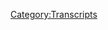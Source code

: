 {{Transcript
    | title         = [[414: Bill Cooper's Ambitiously Bad Idea]]
    | caption       = [https://knowledgefight.libsyn.com/knowledge-fight-bill-coopers-ambitiously-bad-idea Listen to this episode on Libsyn]
    | episodeNumber = [[414: Bill Cooper's Ambitiously Bad Idea|414]]
    | length        = 01:43:13
}}

{{MessageBox
    | header     = Warning: Bot Generated Content
    | text       = This transcript was automatically generated by transcription software and likely contains many mistakes and misattributions. Please check the audio for definitive quotes, attribution, and context.
    | image      = N3yvass4myg91.webp
    | imagewidth = 50px
    | id         = warning
}}

{{TranscriptBlock
    | name      = Unknown Speaker
    | timestamp = 00:00:00.000
    | text      = N-N-N-N-N-N-Knowledge Fight
}}

{{TranscriptBlock
    | name      = Unknown Speaker
    | timestamp = 00:00:12.960
    | text      = Dan and Jordan, I am sweating
}}

{{TranscriptBlock
    | name      = Unknown Speaker
    | timestamp = 00:00:18.039
    | text      = knowledgefight.com, it's time to pray
}}

{{TranscriptBlock
    | name      = Unknown Speaker
    | timestamp = 00:00:21.199
    | text      = I have great respect for knowledgefight
}}

{{TranscriptBlock
    | name      = Unknown Speaker
    | timestamp = 00:00:23.879
    | text      = knowledgefight
}}

{{TranscriptBlock
    | name      = Unknown Speaker
    | timestamp = 00:00:24.879
    | text      = I'm sick of them posing as if they're the good guys
}}

{{TranscriptBlock
    | name      = Unknown Speaker
    | timestamp = 00:00:27.239
    | text      = saying we are the bad guys
}}

{{TranscriptBlock
    | name      = Unknown Speaker
    | timestamp = 00:00:28.800
    | text      = knowledgefight
}}

{{TranscriptBlock
    | name      = Unknown Speaker
    | timestamp = 00:00:30.079
    | text      = Dan and Jordan, knowledgefight
}}

{{TranscriptBlock
    | name      = Unknown Speaker
    | timestamp = 00:00:32.280
    | text      = Riddler, Riddler, Riddler
}}

{{TranscriptBlock
    | name      = Unknown Speaker
    | timestamp = 00:00:34.280
    | text      = I need, I need money
}}

{{TranscriptBlock
    | name      = Unknown Speaker
    | timestamp = 00:00:36.520
    | text      = Riddler, Riddler, Riddler
}}

{{TranscriptBlock
    | name      = Unknown Speaker
    | timestamp = 00:00:39.320
    | text      = Andy and Kansas, Andy and, Andy and
}}

{{TranscriptBlock
    | name      = Unknown Speaker
    | timestamp = 00:00:42.240
    | text      = Stop it, Andy and Kansas, Andy and Kansas
}}

{{TranscriptBlock
    | name      = Unknown Speaker
    | timestamp = 00:00:44.719
    | text      = A-A-Andy, it's time to pray
}}

{{TranscriptBlock
    | name      = Unknown Speaker
    | timestamp = 00:00:47.119
    | text      = Andy and Kansas, you're on the air, thanks for holding us
}}

{{TranscriptBlock
    | name      = Unknown Speaker
    | timestamp = 00:00:49.439
    | text      = Hello Alex, I'm a fish fin caller, I'm a huge fan
}}

{{TranscriptBlock
    | name      = Unknown Speaker
    | timestamp = 00:00:51.840
    | text      = I love your room
}}

{{TranscriptBlock
    | name      = Unknown Speaker
    | timestamp = 00:00:52.840
    | text      = knowledgefight
}}

{{TranscriptBlock
    | name      = Unknown Speaker
    | timestamp = 00:00:54.039
    | text      = N-N-N-N-N-Knowledgefight.com
}}

{{TranscriptBlock
    | name      = Unknown Speaker
    | timestamp = 00:00:57.039
    | text      = I love you
}}

{{TranscriptBlock
    | name      = Unknown Speaker
    | timestamp = 00:00:59.439
    | text      = Hey everybody, welcome back to Knowledge Fight, I'm Dan
}}

{{TranscriptBlock
    | name      = Unknown Speaker
    | timestamp = 00:01:01.359
    | text      = I'm Jordan
}}

{{TranscriptBlock
    | name      = Unknown Speaker
    | timestamp = 00:01:01.960
    | text      = We're a couple dudes, like to sit around, drink novelty beverages
}}

{{TranscriptBlock
    | name      = Unknown Speaker
    | timestamp = 00:01:04.599
    | text      = and talk a little bit about Alex Jones
}}

{{TranscriptBlock
    | name      = Unknown Speaker
    | timestamp = 00:01:05.959
    | text      = Indeed we are
}}

{{TranscriptBlock
    | name      = Unknown Speaker
    | timestamp = 00:01:06.799
    | text      = I almost said, Nology Beverages
}}

{{TranscriptBlock
    | name      = Unknown Speaker
    | timestamp = 00:01:07.640
    | text      = Nology Beverages?
}}

{{TranscriptBlock
    | name      = Unknown Speaker
    | timestamp = 00:01:08.359
    | text      = Yeah, that's what we should call them
}}

{{TranscriptBlock
    | name      = Unknown Speaker
    | timestamp = 00:01:10.120
    | text      = Yeah
}}

{{TranscriptBlock
    | name      = Unknown Speaker
    | timestamp = 00:01:10.519
    | text      = Since we're not usually, we're not doing as many novelties as we do before
}}

{{TranscriptBlock
    | name      = Unknown Speaker
    | timestamp = 00:01:13.560
    | text      = we might as well update it for our specific stuff
}}

{{TranscriptBlock
    | name      = Unknown Speaker
    | timestamp = 00:01:16.680
    | text      = but yes Dan, indeed we are
}}

{{TranscriptBlock
    | name      = Unknown Speaker
    | timestamp = 00:01:18.159
    | text      = Uh-huh
}}

{{TranscriptBlock
    | name      = Unknown Speaker
    | timestamp = 00:01:18.840
    | text      = Dan
}}

{{TranscriptBlock
    | name      = Unknown Speaker
    | timestamp = 00:01:19.560
    | text      = Yeah
}}

{{TranscriptBlock
    | name      = Unknown Speaker
    | timestamp = 00:01:19.920
    | text      = Dan
}}

{{TranscriptBlock
    | name      = Unknown Speaker
    | timestamp = 00:01:20.239
    | text      = What up?
}}

{{TranscriptBlock
    | name      = Unknown Speaker
    | timestamp = 00:01:20.719
    | text      = I got a question for you
}}

{{TranscriptBlock
    | name      = Unknown Speaker
    | timestamp = 00:01:21.519
    | text      = Okay
}}

{{TranscriptBlock
    | name      = Unknown Speaker
    | timestamp = 00:01:22.000
    | text      = What's a bright spot you got?
}}

{{TranscriptBlock
    | name      = Unknown Speaker
    | timestamp = 00:01:23.120
    | text      = Well, interesting, you should bring that up
}}

{{TranscriptBlock
    | name      = Unknown Speaker
    | timestamp = 00:01:26.239
    | text      = I have, actually, someone brought this to my attention a little bit ago
}}

{{TranscriptBlock
    | name      = Unknown Speaker
    | timestamp = 00:01:29.840
    | text      = and I try not to go on it too much because it seems navel-gazey-ish
}}

{{TranscriptBlock
    | name      = Unknown Speaker
    | timestamp = 00:01:36.200
    | text      = and a little uncomfortable
}}

{{TranscriptBlock
    | name      = Unknown Speaker
    | timestamp = 00:01:37.920
    | text      = but I think it's really cool and I want to give a shout out to it
}}

{{TranscriptBlock
    | name      = Unknown Speaker
    | timestamp = 00:01:40.719
    | text      = that is, someone created a Reddit, a subreddit about the show
}}

{{TranscriptBlock
    | name      = Unknown Speaker
    | timestamp = 00:01:45.840
    | text      = Oh really?
}}

{{TranscriptBlock
    | name      = Unknown Speaker
    | timestamp = 00:01:46.200
    | text      = At reddit.com slash r slash knowledgefight
}}

{{TranscriptBlock
    | name      = Unknown Speaker
    | timestamp = 00:01:49.480
    | text      = Okay
}}

{{TranscriptBlock
    | name      = Unknown Speaker
    | timestamp = 00:01:49.920
    | text      = There's a knowledgefight board where people, you know, have a conversation about various things
}}

{{TranscriptBlock
    | name      = Unknown Speaker
    | timestamp = 00:01:54.920
    | text      = Jordan screams too much
}}

{{TranscriptBlock
    | name      = Unknown Speaker
    | timestamp = 00:01:56.480
    | text      = Yeah
}}

{{TranscriptBlock
    | name      = Unknown Speaker
    | timestamp = 00:01:56.879
    | text      = I can only imagine that's a frequent source of conversation
}}

{{TranscriptBlock
    | name      = Unknown Speaker
    | timestamp = 00:02:00.560
    | text      = People coming up and talking about, you know, the various things that come up in the show
}}

{{TranscriptBlock
    | name      = Unknown Speaker
    | timestamp = 00:02:06.359
    | text      = Yeah
}}

{{TranscriptBlock
    | name      = Unknown Speaker
    | timestamp = 00:02:06.560
    | text      = It's really cool
}}

{{TranscriptBlock
    | name      = Unknown Speaker
    | timestamp = 00:02:07.159
    | text      = That is really cool
}}

{{TranscriptBlock
    | name      = Unknown Speaker
    | timestamp = 00:02:08.000
    | text      = I also, I don't think it was from this but someone did send me a message that we also actually predicted the coronavirus
}}

{{TranscriptBlock
    | name      = Unknown Speaker
    | timestamp = 00:02:15.960
    | text      = Did we?
}}

{{TranscriptBlock
    | name      = Unknown Speaker
    | timestamp = 00:02:17.960
    | text      = Of course we did
}}

{{TranscriptBlock
    | name      = Unknown Speaker
    | timestamp = 00:02:18.680
    | text      = That might be something that has come up on the reddit board, I'm not sure but
}}

{{TranscriptBlock
    | name      = Unknown Speaker
    | timestamp = 00:02:23.159
    | text      = Of course we have
}}

{{TranscriptBlock
    | name      = Unknown Speaker
    | timestamp = 00:02:24.039
    | text      = So in that episode that we did where a dude who's mad at Carrie Cassidy interviews a time traveler
}}

{{TranscriptBlock
    | name      = Unknown Speaker
    | timestamp = 00:02:30.759
    | text      = He talks about how, what was it, Martin Luther King's granddaughter or great-granddaughter is going to be president
}}

{{TranscriptBlock
    | name      = Unknown Speaker
    | timestamp = 00:02:37.759
    | text      = but she wouldn't be the right age
}}

{{TranscriptBlock
    | name      = Unknown Speaker
    | timestamp = 00:02:39.240
    | text      = Yeah
}}

{{TranscriptBlock
    | name      = Unknown Speaker
    | timestamp = 00:02:39.520
    | text      = And so we discussed how the political realignment would need to happen for that to happen
}}

{{TranscriptBlock
    | name      = Unknown Speaker
    | timestamp = 00:02:45.319
    | text      = And one of the things was a massive outbreak of a disease that mostly kills older people
}}

{{TranscriptBlock
    | name      = Unknown Speaker
    | timestamp = 00:02:52.080
    | text      = And so I've gotten multiple messages from people who are like, you guys predicted this and also these time travelers are right
}}

{{TranscriptBlock
    | name      = Unknown Speaker
    | timestamp = 00:02:59.439
    | text      = Yeah, that sounds right, the time travelers are right
}}

{{TranscriptBlock
    | name      = Unknown Speaker
    | timestamp = 00:03:01.719
    | text      = So we may owe these time travelers an apology
}}

{{TranscriptBlock
    | name      = Unknown Speaker
    | timestamp = 00:03:05.520
    | text      = That is so funny
}}

{{TranscriptBlock
    | name      = Unknown Speaker
    | timestamp = 00:03:06.800
    | text      = Yeah
}}

{{TranscriptBlock
    | name      = Unknown Speaker
    | timestamp = 00:03:07.360
    | text      = Of course we would accidentally, Alex tries so hard to predict everything and he's always wrong and naturally we would
}}

{{TranscriptBlock
    | name      = Unknown Speaker
    | timestamp = 00:03:13.520
    | text      = We were joking
}}

{{TranscriptBlock
    | name      = Unknown Speaker
    | timestamp = 00:03:13.960
    | text      = Of course
}}

{{TranscriptBlock
    | name      = Unknown Speaker
    | timestamp = 00:03:14.840
    | text      = About what the surrounding context of this like 19-year-old becoming president would be
}}

{{TranscriptBlock
    | name      = Unknown Speaker
    | timestamp = 00:03:19.879
    | text      = No, no, I'm actually kind of excited, I bet she's going to be great at the job
}}

{{TranscriptBlock
    | name      = Unknown Speaker
    | timestamp = 00:03:22.919
    | text      = Yeah, I don't know, hopefully
}}

{{TranscriptBlock
    | name      = Unknown Speaker
    | timestamp = 00:03:24.479
    | text      = She's a little young
}}

{{TranscriptBlock
    | name      = Unknown Speaker
    | timestamp = 00:03:25.319
    | text      = Yeah, it's tough at that age but we'll see
}}

{{TranscriptBlock
    | name      = Unknown Speaker
    | timestamp = 00:03:27.919
    | text      = Anyway, what's your bright spot?
}}

{{TranscriptBlock
    | name      = Unknown Speaker
    | timestamp = 00:03:29.919
    | text      = I'm going to go with, and I don't mean this to be too blanket but documentaries, Dan, love documentaries
}}

{{TranscriptBlock
    | name      = Unknown Speaker
    | timestamp = 00:03:37.400
    | text      = That might be too blanket
}}

{{TranscriptBlock
    | name      = Unknown Speaker
    | timestamp = 00:03:38.360
    | text      = No, it's too blanket, no specifically I've been watching
}}

{{TranscriptBlock
    | name      = Unknown Speaker
    | timestamp = 00:03:40.599
    | text      = Tiger King?
}}

{{TranscriptBlock
    | name      = Unknown Speaker
    | timestamp = 00:03:41.280
    | text      = No, no, no, although I did
}}

{{TranscriptBlock
    | name      = Unknown Speaker
    | timestamp = 00:03:43.199
    | text      = Everyone did
}}

{{TranscriptBlock
    | name      = Unknown Speaker
    | timestamp = 00:03:44.360
    | text      = Everybody did, you didn't
}}

{{TranscriptBlock
    | name      = Unknown Speaker
    | timestamp = 00:03:46.080
    | text      = No, I don't have a password
}}

{{TranscriptBlock
    | name      = Unknown Speaker
    | timestamp = 00:03:47.439
    | text      = And I already kind of
}}

{{TranscriptBlock
    | name      = Unknown Speaker
    | timestamp = 00:03:50.039
    | text      = You get it
}}

{{TranscriptBlock
    | name      = Unknown Speaker
    | timestamp = 00:03:51.479
    | text      = No, it's not that, I remember I looked into that story a while back like when it was making the rounds
}}

{{TranscriptBlock
    | name      = Unknown Speaker
    | timestamp = 00:03:58.039
    | text      = Right, right, right
}}

{{TranscriptBlock
    | name      = Unknown Speaker
    | timestamp = 00:03:58.800
    | text      = On blogs and stuff and I remember a lot of the details of it, I was going to dismissively say I already know
}}

{{TranscriptBlock
    | name      = Unknown Speaker
    | timestamp = 00:04:04.280
    | text      = But I'm sure there's so much stuff I have no idea about
}}

{{TranscriptBlock
    | name      = Unknown Speaker
    | timestamp = 00:04:06.280
    | text      = It's insane
}}

{{TranscriptBlock
    | name      = Unknown Speaker
    | timestamp = 00:04:06.879
    | text      = I'll get around to it
}}

{{TranscriptBlock
    | name      = Unknown Speaker
    | timestamp = 00:04:08.199
    | text      = Don't worry about it
}}

{{TranscriptBlock
    | name      = Unknown Speaker
    | timestamp = 00:04:08.840
    | text      = Alright
}}

{{TranscriptBlock
    | name      = Unknown Speaker
    | timestamp = 00:04:09.319
    | text      = You're not going to, don't worry about the national discourse
}}

{{TranscriptBlock
    | name      = Unknown Speaker
    | timestamp = 00:04:11.879
    | text      = No, no, specifically like really, really specific, really specific documentaries
}}

{{TranscriptBlock
    | name      = Unknown Speaker
    | timestamp = 00:04:18.480
    | text      = Like just one of them is Fastball, which is just a documentary entirely about the Fastball
}}

{{TranscriptBlock
    | name      = Unknown Speaker
    | timestamp = 00:04:24.160
    | text      = Not the band
}}

{{TranscriptBlock
    | name      = Unknown Speaker
    | timestamp = 00:04:24.959
    | text      = No
}}

{{TranscriptBlock
    | name      = Unknown Speaker
    | timestamp = 00:04:25.480
    | text      = Who sang The Way
}}

{{TranscriptBlock
    | name      = Unknown Speaker
    | timestamp = 00:04:26.759
    | text      = Where are they going?
}}

{{TranscriptBlock
    | name      = Unknown Speaker
    | timestamp = 00:04:27.279
    | text      = Yeah
}}

{{TranscriptBlock
    | name      = Unknown Speaker
    | timestamp = 00:04:27.759
    | text      = Where are they going?
}}

{{TranscriptBlock
    | name      = Unknown Speaker
    | timestamp = 00:04:28.439
    | text      = Without ever knowing
}}

{{TranscriptBlock
    | name      = Unknown Speaker
    | timestamp = 00:04:29.160
    | text      = Without ever knowing The Way
}}

{{TranscriptBlock
    | name      = Unknown Speaker
    | timestamp = 00:04:30.720
    | text      = They made up their mind
}}

{{TranscriptBlock
    | name      = Unknown Speaker
    | timestamp = 00:04:33.720
    | text      = God, that song was everywhere
}}

{{TranscriptBlock
    | name      = Unknown Speaker
    | timestamp = 00:04:35.439
    | text      = It was huge
}}

{{TranscriptBlock
    | name      = Unknown Speaker
    | timestamp = 00:04:36.040
    | text      = Where's Fastball?
}}

{{TranscriptBlock
    | name      = Unknown Speaker
    | timestamp = 00:04:36.800
    | text      = I don't know
}}

{{TranscriptBlock
    | name      = Unknown Speaker
    | timestamp = 00:04:37.839
    | text      = I got to be honest, I haven't heard that song in a long time
}}

{{TranscriptBlock
    | name      = Unknown Speaker
    | timestamp = 00:04:40.079
    | text      = I don't remember hating it
}}

{{TranscriptBlock
    | name      = Unknown Speaker
    | timestamp = 00:04:41.360
    | text      = Making documentaries, I love that song
}}

{{TranscriptBlock
    | name      = Unknown Speaker
    | timestamp = 00:04:43.000
    | text      = I do also like hyper specific documentaries or the ones that I love were the books
}}

{{TranscriptBlock
    | name      = Unknown Speaker
    | timestamp = 00:04:47.720
    | text      = The micro history books
}}

{{TranscriptBlock
    | name      = Unknown Speaker
    | timestamp = 00:04:49.360
    | text      = Yeah, yeah, yeah
}}

{{TranscriptBlock
    | name      = Unknown Speaker
    | timestamp = 00:04:50.000
    | text      = Salt
}}

{{TranscriptBlock
    | name      = Unknown Speaker
    | timestamp = 00:04:50.519
    | text      = That book just about salt
}}

{{TranscriptBlock
    | name      = Unknown Speaker
    | timestamp = 00:04:51.759
    | text      = Right
}}

{{TranscriptBlock
    | name      = Unknown Speaker
    | timestamp = 00:04:53.240
    | text      = No, there's so many interesting stories
}}

{{TranscriptBlock
    | name      = Unknown Speaker
    | timestamp = 00:04:55.199
    | text      = Like and then there was just this one that's been released
}}

{{TranscriptBlock
    | name      = Unknown Speaker
    | timestamp = 00:04:58.040
    | text      = This podcast is kind of a micro history
}}

{{TranscriptBlock
    | name      = Unknown Speaker
    | timestamp = 00:04:59.399
    | text      = I think it kind of is, isn't it?
}}

{{TranscriptBlock
    | name      = Unknown Speaker
    | timestamp = 00:05:01.079
    | text      = Of course we're fascinated with micro histories
}}

{{TranscriptBlock
    | name      = Unknown Speaker
    | timestamp = 00:05:04.199
    | text      = No, there's one that was just released on YouTube made by this guy
}}

{{TranscriptBlock
    | name      = Unknown Speaker
    | timestamp = 00:05:08.399
    | text      = Just about how one guy had all of the record high score
}}

{{TranscriptBlock
    | name      = Unknown Speaker
    | timestamp = 00:05:13.079
    | text      = Or fastest times for Mike Tyson punch out
}}

{{TranscriptBlock
    | name      = Unknown Speaker
    | timestamp = 00:05:16.360
    | text      = And it's a story about the entire community of Tyson punch out fans
}}

{{TranscriptBlock
    | name      = Unknown Speaker
    | timestamp = 00:05:21.120
    | text      = Yeah, that's a real niche
}}

{{TranscriptBlock
    | name      = Unknown Speaker
    | timestamp = 00:05:22.680
    | text      = Going hard and like we're going to find a way to beat this guy's scores
}}

{{TranscriptBlock
    | name      = Unknown Speaker
    | timestamp = 00:05:27.639
    | text      = And when they do it at the end of this documentary, I'm like
}}

{{TranscriptBlock
    | name      = Unknown Speaker
    | timestamp = 00:05:30.839
    | text      = Yeah, you did it
}}

{{TranscriptBlock
    | name      = Unknown Speaker
    | timestamp = 00:05:32.360
    | text      = And I need sports
}}

{{TranscriptBlock
    | name      = Unknown Speaker
    | timestamp = 00:05:33.399
    | text      = I need sports back in my life
}}

{{TranscriptBlock
    | name      = Unknown Speaker
    | timestamp = 00:05:34.480
    | text      = I want baseball, Dan
}}

{{TranscriptBlock
    | name      = Unknown Speaker
    | timestamp = 00:05:35.480
    | text      = I want baseball back in my life
}}

{{TranscriptBlock
    | name      = Unknown Speaker
    | timestamp = 00:05:36.839
    | text      = Recently you were talking about getting really excited
}}

{{TranscriptBlock
    | name      = Unknown Speaker
    | timestamp = 00:05:39.560
    | text      = Watching people like play Mario
}}

{{TranscriptBlock
    | name      = Unknown Speaker
    | timestamp = 00:05:41.959
    | text      = Mario, I just, I need sports
}}

{{TranscriptBlock
    | name      = Unknown Speaker
    | timestamp = 00:05:43.720
    | text      = I need competition
}}

{{TranscriptBlock
    | name      = Unknown Speaker
    | timestamp = 00:05:45.040
    | text      = Well, you'll get it soon
}}

{{TranscriptBlock
    | name      = Unknown Speaker
    | timestamp = 00:05:46.040
    | text      = Somebody play tennis for me, for my amusement
}}

{{TranscriptBlock
    | name      = Unknown Speaker
    | timestamp = 00:05:49.439
    | text      = One day soon, Jordan
}}

{{TranscriptBlock
    | name      = Unknown Speaker
    | timestamp = 00:05:50.800
    | text      = But that's great
}}

{{TranscriptBlock
    | name      = Unknown Speaker
    | timestamp = 00:05:52.399
    | text      = Thank you to everybody who's involved over there at the Reddit board
}}

{{TranscriptBlock
    | name      = Unknown Speaker
    | timestamp = 00:05:56.279
    | text      = And watch some documentaries
}}

{{TranscriptBlock
    | name      = Unknown Speaker
    | timestamp = 00:05:57.800
    | text      = Yeah, absolutely
}}

{{TranscriptBlock
    | name      = Unknown Speaker
    | timestamp = 00:05:58.680
    | text      = So Jordan, today we got an interesting episode
}}

{{TranscriptBlock
    | name      = Unknown Speaker
    | timestamp = 00:06:01.000
    | text      = Sort of wacky Wednesday
}}

{{TranscriptBlock
    | name      = Unknown Speaker
    | timestamp = 00:06:02.399
    | text      = Going to talk about some non-Alex Jones related stuff
}}

{{TranscriptBlock
    | name      = Unknown Speaker
    | timestamp = 00:06:06.759
    | text      = But before we get to that
}}

{{TranscriptBlock
    | name      = Unknown Speaker
    | timestamp = 00:06:08.319
    | text      = I got to take a moment to say thank you
}}

{{TranscriptBlock
    | name      = Unknown Speaker
    | timestamp = 00:06:09.439
    | text      = to the folks who signed up and are supporting the show
}}

{{TranscriptBlock
    | name      = Unknown Speaker
    | timestamp = 00:06:11.399
    | text      = So first, Mike W, thank you so much
}}

{{TranscriptBlock
    | name      = Unknown Speaker
    | timestamp = 00:06:13.079
    | text      = You're now a policy wonk
}}

{{TranscriptBlock
    | name      = Unknown Speaker
    | timestamp = 00:06:14.040
    | text      = I'm a policy wonk
}}

{{TranscriptBlock
    | name      = Unknown Speaker
    | timestamp = 00:06:15.040
    | text      = Thanks Mike
}}

{{TranscriptBlock
    | name      = Unknown Speaker
    | timestamp = 00:06:15.560
    | text      = Thanks Mike
}}

{{TranscriptBlock
    | name      = Unknown Speaker
    | timestamp = 00:06:16.279
    | text      = Next, Kasey, thank you so much
}}

{{TranscriptBlock
    | name      = Unknown Speaker
    | timestamp = 00:06:18.120
    | text      = You're now a policy wonk
}}

{{TranscriptBlock
    | name      = Unknown Speaker
    | timestamp = 00:06:19.040
    | text      = I'm a policy wonk
}}

{{TranscriptBlock
    | name      = Unknown Speaker
    | timestamp = 00:06:20.079
    | text      = Thanks Kasey
}}

{{TranscriptBlock
    | name      = Unknown Speaker
    | timestamp = 00:06:20.639
    | text      = Thank you
}}

{{TranscriptBlock
    | name      = Unknown Speaker
    | timestamp = 00:06:21.160
    | text      = Next, Anthony, thank you so much
}}

{{TranscriptBlock
    | name      = Unknown Speaker
    | timestamp = 00:06:22.319
    | text      = You're now a policy wonk
}}

{{TranscriptBlock
    | name      = Unknown Speaker
    | timestamp = 00:06:23.399
    | text      = I'm a policy wonk
}}

{{TranscriptBlock
    | name      = Unknown Speaker
    | timestamp = 00:06:24.360
    | text      = Thank you very much, Anthony
}}

{{TranscriptBlock
    | name      = Unknown Speaker
    | timestamp = 00:06:25.360
    | text      = Thank you, Anthony
}}

{{TranscriptBlock
    | name      = Unknown Speaker
    | timestamp = 00:06:25.879
    | text      = Next, Andrew P, thank you so much
}}

{{TranscriptBlock
    | name      = Unknown Speaker
    | timestamp = 00:06:27.480
    | text      = you're now a policy wonk
}}

{{TranscriptBlock
    | name      = Unknown Speaker
    | timestamp = 00:06:28.319
    | text      = I'm a policy wonk
}}

{{TranscriptBlock
    | name      = Unknown Speaker
    | timestamp = 00:06:29.399
    | text      = Thanks Andrew
}}

{{TranscriptBlock
    | name      = Unknown Speaker
    | timestamp = 00:06:29.879
    | text      = Thank you Andrew
}}

{{TranscriptBlock
    | name      = Unknown Speaker
    | timestamp = 00:06:30.600
    | text      = Next, Alicia, thank you so much
}}

{{TranscriptBlock
    | name      = Unknown Speaker
    | timestamp = 00:06:32.120
    | text      = you are now a policy wonk
}}

{{TranscriptBlock
    | name      = Unknown Speaker
    | timestamp = 00:06:33.079
    | text      = I'm a policy wonk
}}

{{TranscriptBlock
    | name      = Unknown Speaker
    | timestamp = 00:06:34.199
    | text      = Thank you, Alicia
}}

{{TranscriptBlock
    | name      = Unknown Speaker
    | timestamp = 00:06:34.879
    | text      = Thank you. Next, Claudia the Nomad. Thank you so much. You are now a policy wonk.
}}

{{TranscriptBlock
    | name      = Unknown Speaker
    | timestamp = 00:06:38.879
    | text      = I'm a policy wonk.
}}

{{TranscriptBlock
    | name      = Unknown Speaker
    | timestamp = 00:06:39.879
    | text      = Thank you, Claudia the Nomad.
}}

{{TranscriptBlock
    | name      = Unknown Speaker
    | timestamp = 00:06:40.879
    | text      = Thank you. And then finally, I'd like to say thank you to a couple of people who donated on an elevated level. We appreciate that very much.
}}

{{TranscriptBlock
    | name      = Unknown Speaker
    | timestamp = 00:06:45.879
    | text      = So first of all, Sam, thank you so much. You are now a technocrat.
}}

{{TranscriptBlock
    | name      = Unknown Speaker
    | timestamp = 00:06:48.879
    | text      = Next, Sarah A. Thank you so much. You are now a technocrat.
}}

{{TranscriptBlock
    | name      = Unknown Speaker
    | timestamp = 00:06:51.879
    | text      = And Dinosaur Sheriff, thank you so much. You are now a technocrat.
}}

{{TranscriptBlock
    | name      = Unknown Speaker
    | timestamp = 00:06:56.879
    | text      = I'm a policy wonk.
}}

{{TranscriptBlock
    | name      = Unknown Speaker
    | timestamp = 00:06:57.879
    | text      = Crikey, mate. That's fantastic. Have yourself a brew.
}}

{{TranscriptBlock
    | name      = Unknown Speaker
    | timestamp = 00:07:00.879
    | text      = How's your 401k doing, bro?
}}

{{TranscriptBlock
    | name      = Unknown Speaker
    | timestamp = 00:07:01.879
    | text      = All right, we got to go full tilt boogie on this, Watson, all right?
}}

{{TranscriptBlock
    | name      = Unknown Speaker
    | timestamp = 00:07:04.879
    | text      = Let's just get down to business. We ain't making that money off that heroin.
}}

{{TranscriptBlock
    | name      = Unknown Speaker
    | timestamp = 00:07:07.879
    | text      = Why are you pimps so good?
}}

{{TranscriptBlock
    | name      = Unknown Speaker
    | timestamp = 00:07:09.879
    | text      = My neck is freakishly large. I declare info war on you.
}}

{{TranscriptBlock
    | name      = Unknown Speaker
    | timestamp = 00:07:14.879
    | text      = Thank you so much, Sam. Thank you so much, Sarah. And thank you so much, Dinosaur Sheriff.
}}

{{TranscriptBlock
    | name      = Unknown Speaker
    | timestamp = 00:07:18.879
    | text      = Yes.
}}

{{TranscriptBlock
    | name      = Unknown Speaker
    | timestamp = 00:07:18.879
    | text      = The highest lawyer in the country.
}}

{{TranscriptBlock
    | name      = Unknown Speaker
    | timestamp = 00:07:20.879
    | text      = Dinosaur Sheriff?
}}

{{TranscriptBlock
    | name      = Unknown Speaker
    | timestamp = 00:07:22.879
    | text      = Yeah.
}}

{{TranscriptBlock
    | name      = Unknown Speaker
    | timestamp = 00:07:22.879
    | text      = Okay.
}}

{{TranscriptBlock
    | name      = Unknown Speaker
    | timestamp = 00:07:23.879
    | text      = Oh, Sheriff.
}}

{{TranscriptBlock
    | name      = Unknown Speaker
    | timestamp = 00:07:24.879
    | text      = The highest constitutional...
}}

{{TranscriptBlock
    | name      = Unknown Speaker
    | timestamp = 00:07:25.879
    | text      = Sheriff.
}}

{{TranscriptBlock
    | name      = Unknown Speaker
    | timestamp = 00:07:26.879
    | text      = Yeah.
}}

{{TranscriptBlock
    | name      = Unknown Speaker
    | timestamp = 00:07:26.879
    | text      = I heard Sheriff and I was like...
}}

{{TranscriptBlock
    | name      = Unknown Speaker
    | timestamp = 00:07:28.879
    | text      = Oh, no.
}}

{{TranscriptBlock
    | name      = Unknown Speaker
    | timestamp = 00:07:28.879
    | text      = Yeah, I was like, the Lord giveth and taketh away and shareth from time to time.
}}

{{TranscriptBlock
    | name      = Unknown Speaker
    | timestamp = 00:07:33.879
    | text      = No, as opposed to giveth and taketh, the Dinosaur Sheriff.
}}

{{TranscriptBlock
    | name      = Unknown Speaker
    | timestamp = 00:07:36.879
    | text      = The Dinosaur Sheriff, yeah. I like this dinosaur.
}}

{{TranscriptBlock
    | name      = Unknown Speaker
    | timestamp = 00:07:38.879
    | text      = If you're out there listening, you're thinking, hey, I enjoy the show. I'd like to support these gents.
}}

{{TranscriptBlock
    | name      = Unknown Speaker
    | timestamp = 00:07:41.879
    | text      = You can do that by going to our website, knowledgefight.com, click the button that says support the show,
}}

{{TranscriptBlock
    | name      = Unknown Speaker
    | timestamp = 00:07:44.879
    | text      = or you could find a nice local charity or something like that to donate to.
}}

{{TranscriptBlock
    | name      = Unknown Speaker
    | timestamp = 00:07:49.879
    | text      = Absolutely.
}}

{{TranscriptBlock
    | name      = Unknown Speaker
    | timestamp = 00:07:50.879
    | text      = We would appreciate that in spirit.
}}

{{TranscriptBlock
    | name      = Unknown Speaker
    | timestamp = 00:07:52.879
    | text      = Yep.
}}

{{TranscriptBlock
    | name      = Unknown Speaker
    | timestamp = 00:07:53.879
    | text      = So, Jordan, today, kind of an interesting thing to talk about.
}}

{{TranscriptBlock
    | name      = Unknown Speaker
    | timestamp = 00:07:56.879
    | text      = What's that?
}}

{{TranscriptBlock
    | name      = Unknown Speaker
    | timestamp = 00:07:57.879
    | text      = We're going to talk a little bit about Bill Cooper.
}}

{{TranscriptBlock
    | name      = Unknown Speaker
    | timestamp = 00:07:59.879
    | text      = Okay.
}}

{{TranscriptBlock
    | name      = Unknown Speaker
    | timestamp = 00:08:00.879
    | text      = Now, we've talked a little bit about Bill Cooper on the show in the past
}}

{{TranscriptBlock
    | name      = Unknown Speaker
    | timestamp = 00:08:04.879
    | text      = and how he's clearly one of Alex's heroes in the period where Alex was just getting started in media.
}}

{{TranscriptBlock
    | name      = Unknown Speaker
    | timestamp = 00:08:09.879
    | text      = I have a very strong drive to do a lot more coverage about Bill since I find him fascinating.
}}

{{TranscriptBlock
    | name      = Unknown Speaker
    | timestamp = 00:08:14.879
    | text      = But one of the problems I've run into is that Bill's show is often pretty fucking dry.
}}

{{TranscriptBlock
    | name      = Unknown Speaker
    | timestamp = 00:08:18.879
    | text      = A lot of it is him reading long, drawn-out passages from his own book
}}

{{TranscriptBlock
    | name      = Unknown Speaker
    | timestamp = 00:08:22.879
    | text      = or a letter from one of his listeners who's a member of his dumb intelligence gathering operation, Kaji.
}}

{{TranscriptBlock
    | name      = Unknown Speaker
    | timestamp = 00:08:27.879
    | text      = You combine that dryness with how completely out of line Alex's show has been in the past few months,
}}

{{TranscriptBlock
    | name      = Unknown Speaker
    | timestamp = 00:08:33.879
    | text      = and you have a recipe for me not having the kind of time I need to create the kind of Bill Cooper content
}}

{{TranscriptBlock
    | name      = Unknown Speaker
    | timestamp = 00:08:38.879
    | text      = I think our audience deserves.
}}

{{TranscriptBlock
    | name      = Unknown Speaker
    | timestamp = 00:08:40.879
    | text      = Rest assured, though, those episodes will come, hopefully, soon.
}}

{{TranscriptBlock
    | name      = Unknown Speaker
    | timestamp = 00:08:43.879
    | text      = In my exploration of Bill, there's a whole lot of exactly what you expect.
}}

{{TranscriptBlock
    | name      = Unknown Speaker
    | timestamp = 00:08:47.879
    | text      = There's a whole lot of old-school conspiracy theory, there's a lot of pretty extreme right-wing malicious sensibilities,
}}

{{TranscriptBlock
    | name      = Unknown Speaker
    | timestamp = 00:08:54.879
    | text      = there's an overwhelming sense of distrust of most of the other people in the militia media landscape.
}}

{{TranscriptBlock
    | name      = Unknown Speaker
    | timestamp = 00:08:59.879
    | text      = It's what you expect.
}}

{{TranscriptBlock
    | name      = Unknown Speaker
    | timestamp = 00:09:02.879
    | text      = I've noticed that one of the things that I resonate most with in terms of doing this show is not the expected, but the peculiar.
}}

{{TranscriptBlock
    | name      = Unknown Speaker
    | timestamp = 00:09:09.879
    | text      = The ways in which Alex is similar to Bill Cooper are largely uninteresting.
}}

{{TranscriptBlock
    | name      = Unknown Speaker
    | timestamp = 00:09:13.879
    | text      = They both love guns, they hate taxes, they have shockingly low standards of evidence for absurd things they want to believe and report as truth.
}}

{{TranscriptBlock
    | name      = Unknown Speaker
    | timestamp = 00:09:21.879
    | text      = What interests me far more is the ways in which Alex is a worse version of the person he's emulating.
}}

{{TranscriptBlock
    | name      = Unknown Speaker
    | timestamp = 00:09:27.879
    | text      = On our last episode about Bill, we experienced how much more competent Bill is at presenting information.
}}

{{TranscriptBlock
    | name      = Unknown Speaker
    | timestamp = 00:09:33.879
    | text      = He actually plays the role of someone trying to prove something, as opposed to Alex who just yells about nonsense and insists it's been proven already.
}}

{{TranscriptBlock
    | name      = Unknown Speaker
    | timestamp = 00:09:40.879
    | text      = Go look it up. It's in the white papers.
}}

{{TranscriptBlock
    | name      = Unknown Speaker
    | timestamp = 00:09:42.879
    | text      = Alex is basically always saying, like, Bill did it.
}}

{{TranscriptBlock
    | name      = Unknown Speaker
    | timestamp = 00:09:45.879
    | text      = But without saying that.
}}

{{TranscriptBlock
    | name      = Unknown Speaker
    | timestamp = 00:09:46.879
    | text      = Exactly.
}}

{{TranscriptBlock
    | name      = Unknown Speaker
    | timestamp = 00:09:47.879
    | text      = Further, we saw how much better Bill was at broadcasting, how he clearly planned his shows out in advance and incorporated music into the show to reinforce themes.
}}

{{TranscriptBlock
    | name      = Unknown Speaker
    | timestamp = 00:09:55.879
    | text      = Today we're going to look at another difference that I've found between Alex and Bill.
}}

{{TranscriptBlock
    | name      = Unknown Speaker
    | timestamp = 00:09:59.879
    | text      = This difference is a strategic difference, and it's one that makes me think that Bill is pretty sincere about his beliefs, regardless of how dumb they are and misguided his ideas are.
}}

{{TranscriptBlock
    | name      = Unknown Speaker
    | timestamp = 00:10:09.879
    | text      = The difference begins in a similarity.
}}

{{TranscriptBlock
    | name      = Unknown Speaker
    | timestamp = 00:10:12.879
    | text      = Starting out their careers, both Bill Cooper and Alex Jones had to know that the odds were not in their favor.
}}

{{TranscriptBlock
    | name      = Unknown Speaker
    | timestamp = 00:10:18.879
    | text      = They both had views and politics that are not really welcome in mainstream conversation, so the odds of them getting a widely syndicated radio show like Rush Limbaugh or getting a TV show on an actual network? Incredibly slim.
}}

{{TranscriptBlock
    | name      = Unknown Speaker
    | timestamp = 00:10:30.879
    | text      = We've seen that Alex responded to this difficulty by trying to create his own empire.
}}

{{TranscriptBlock
    | name      = Unknown Speaker
    | timestamp = 00:10:35.879
    | text      = He got a little bit of a foothold. He started in, you know, the local AXIS TV show, and then he got a radio show because his dad agreed to pay for advertising.
}}

{{TranscriptBlock
    | name      = Unknown Speaker
    | timestamp = 00:10:45.879
    | text      = And then from there...
}}

{{TranscriptBlock
    | name      = Unknown Speaker
    | timestamp = 00:10:46.879
    | text      = Now he pulled himself up by his bootstraps, Dan.
}}

{{TranscriptBlock
    | name      = Unknown Speaker
    | timestamp = 00:10:48.879
    | text      = From there he found a crazy dude in Ted Anderson who had a gold sales operation that needed a pitchman.
}}

{{TranscriptBlock
    | name      = Unknown Speaker
    | timestamp = 00:10:55.879
    | text      = Alex rose through the ranks through that. Publicity stunt after publicity stunt along the way.
}}

{{TranscriptBlock
    | name      = Unknown Speaker
    | timestamp = 00:11:01.879
    | text      = He managed to create a cottage industry for himself, but at no point would you ever get the sense that he's not what's important.
}}

{{TranscriptBlock
    | name      = Unknown Speaker
    | timestamp = 00:11:09.879
    | text      = Right.
}}

{{TranscriptBlock
    | name      = Unknown Speaker
    | timestamp = 00:11:10.879
    | text      = Alex is Infowars.
}}

{{TranscriptBlock
    | name      = Unknown Speaker
    | timestamp = 00:11:12.879
    | text      = Yes.
}}

{{TranscriptBlock
    | name      = Unknown Speaker
    | timestamp = 00:11:13.879
    | text      = Alex is the head of the Liberty Movement.
}}

{{TranscriptBlock
    | name      = Unknown Speaker
    | timestamp = 00:11:15.879
    | text      = Alex is the man who mainstreamed 9-11 Truth.
}}

{{TranscriptBlock
    | name      = Unknown Speaker
    | timestamp = 00:11:20.879
    | text      = Right.
}}

{{TranscriptBlock
    | name      = Unknown Speaker
    | timestamp = 00:11:21.879
    | text      = Alex caused Brexit. Alex is, like, it's all about him.
}}

{{TranscriptBlock
    | name      = Unknown Speaker
    | timestamp = 00:11:24.879
    | text      = He's a megalomaniac.
}}

{{TranscriptBlock
    | name      = Unknown Speaker
    | timestamp = 00:11:25.879
    | text      = Yes. Yes. And all of the things, all the trappings, everything around it is in service of building up this greater thing, Infowars.
}}

{{TranscriptBlock
    | name      = Unknown Speaker
    | timestamp = 00:11:34.879
    | text      = Yeah. He's monetized delusions of grandeur.
}}

{{TranscriptBlock
    | name      = Unknown Speaker
    | timestamp = 00:11:38.879
    | text      = True. But the strategy is born out of that megalomania, and his strategy is specifically create your thing.
}}

{{TranscriptBlock
    | name      = Unknown Speaker
    | timestamp = 00:11:49.879
    | text      = Yeah.
}}

{{TranscriptBlock
    | name      = Unknown Speaker
    | timestamp = 00:11:50.879
    | text      = He knows that he has no place in mainstream world.
}}

{{TranscriptBlock
    | name      = Unknown Speaker
    | timestamp = 00:11:53.879
    | text      = He's never going to have a column in the New York Times.
}}

{{TranscriptBlock
    | name      = Unknown Speaker
    | timestamp = 00:11:55.879
    | text      = Right.
}}

{{TranscriptBlock
    | name      = Unknown Speaker
    | timestamp = 00:11:56.879
    | text      = He's never going to be on Salem Broadcasting, like who syndicate all these other sort of mainline conservative talkers.
}}

{{TranscriptBlock
    | name      = Unknown Speaker
    | timestamp = 00:12:03.879
    | text      = He's never going to be on Fox News. He's never going to have a job in a place of cultural legitimacy.
}}

{{TranscriptBlock
    | name      = Unknown Speaker
    | timestamp = 00:12:10.879
    | text      = Right.
}}

{{TranscriptBlock
    | name      = Unknown Speaker
    | timestamp = 00:12:11.879
    | text      = So he knows, I have to create my own thing.
}}

{{TranscriptBlock
    | name      = Unknown Speaker
    | timestamp = 00:12:14.879
    | text      = I believe that Bill Cooper is really interesting because he saw a broader picture than Alex.
}}

{{TranscriptBlock
    | name      = Unknown Speaker
    | timestamp = 00:12:22.879
    | text      = He had to create his own thing in the same way that Alex did.
}}

{{TranscriptBlock
    | name      = Unknown Speaker
    | timestamp = 00:12:25.879
    | text      = Of course.
}}

{{TranscriptBlock
    | name      = Unknown Speaker
    | timestamp = 00:12:26.879
    | text      = So he wrote Behold the Pale Horse, and it became an underground classic.
}}

{{TranscriptBlock
    | name      = Unknown Speaker
    | timestamp = 00:12:30.879
    | text      = He started his own radio show that ended up becoming this shortwave broadcast hour of the time.
}}

{{TranscriptBlock
    | name      = Unknown Speaker
    | timestamp = 00:12:36.879
    | text      = And by October 1993, he was at a point where he realized there are other ways to do this.
}}

{{TranscriptBlock
    | name      = Unknown Speaker
    | timestamp = 00:12:44.879
    | text      = I'm never going to get my own show somewhere else, and maybe I have a limitation in terms of how big I can make this without turning into what Alex has become.
}}

{{TranscriptBlock
    | name      = Unknown Speaker
    | timestamp = 00:12:56.879
    | text      = Right, right, right, right.
}}

{{TranscriptBlock
    | name      = Unknown Speaker
    | timestamp = 00:12:57.879
    | text      = I may be assuming that's what he thought. I don't know entirely.
}}

{{TranscriptBlock
    | name      = Unknown Speaker
    | timestamp = 00:13:00.879
    | text      = But on October 15th, 1993, Bill Cooper launched an initiative on his show that I think is one of the most interesting things
}}

{{TranscriptBlock
    | name      = Unknown Speaker
    | timestamp = 00:13:10.879
    | text      = that a conservative right-wing militia weirdo would ever think to do.
}}

{{TranscriptBlock
    | name      = Unknown Speaker
    | timestamp = 00:13:15.879
    | text      = Tonight, we're going to talk about the media that you and I, the listeners and the people here who produced The Hour of the Time, are going to purchase, folks.
}}

{{TranscriptBlock
    | name      = Unknown Speaker
    | timestamp = 00:13:32.879
    | text      = And we are going to do that.
}}

{{TranscriptBlock
    | name      = Unknown Speaker
    | timestamp = 00:13:35.879
    | text      = So Bill Cooper has realized, correctly, that he has no place in mainstream shit.
}}

{{TranscriptBlock
    | name      = Unknown Speaker
    | timestamp = 00:13:40.879
    | text      = He's built his thing and his audience up to a certain point. Best strategy by the media.
}}

{{TranscriptBlock
    | name      = Unknown Speaker
    | timestamp = 00:13:47.879
    | text      = Yes. That's the trick. If you're the boss, you are on your own show. Alex is proof of that.
}}

{{TranscriptBlock
    | name      = Unknown Speaker
    | timestamp = 00:13:55.879
    | text      = Alex would never think to do this. It wouldn't be something that he would want to do.
}}

{{TranscriptBlock
    | name      = Unknown Speaker
    | timestamp = 00:14:00.879
    | text      = Bill Cooper is like, all right, look, I don't like the media. We can change that. All we have to do is buy it.
}}

{{TranscriptBlock
    | name      = Unknown Speaker
    | timestamp = 00:14:09.879
    | text      = So he's saying that he wants a large group of people to pool their money together in order to achieve a goal that's not possible by himself.
}}

{{TranscriptBlock
    | name      = Unknown Speaker
    | timestamp = 00:14:19.879
    | text      = Well, look, sure, there is that. But the interesting thing is it's very unclear what his plan is as he launches this initiative.
}}

{{TranscriptBlock
    | name      = Unknown Speaker
    | timestamp = 00:14:28.879
    | text      = But it is very clearly ambitious.
}}

{{TranscriptBlock
    | name      = Unknown Speaker
    | timestamp = 00:14:32.879
    | text      = Yes. Yeah. The whole media?
}}

{{TranscriptBlock
    | name      = Unknown Speaker
    | timestamp = 00:14:36.879
    | text      = No. Just a major conglomerate.
}}

{{TranscriptBlock
    | name      = Unknown Speaker
    | timestamp = 00:14:40.879
    | text      = So he starts out here on the 15th of 1993 in October by talking about why you would want to do this.
}}

{{TranscriptBlock
    | name      = Unknown Speaker
    | timestamp = 00:14:47.879
    | text      = And it's because the media has destroyed. So you must reclaim it to rebuild.
}}

{{TranscriptBlock
    | name      = Unknown Speaker
    | timestamp = 00:14:51.879
    | text      = OK. It is absolutely necessary for us to take back this country.
}}

{{TranscriptBlock
    | name      = Unknown Speaker
    | timestamp = 00:14:59.879
    | text      = Since the media has been the main element, it appears to me, in its destruction, then it also appears to me that we need to get control of the media.
}}

{{TranscriptBlock
    | name      = Unknown Speaker
    | timestamp = 00:15:10.879
    | text      = The only way to do that in a capitalistic republic is to purchase the media.
}}

{{TranscriptBlock
    | name      = Unknown Speaker
    | timestamp = 00:15:17.879
    | text      = He's not wrong.
}}

{{TranscriptBlock
    | name      = Unknown Speaker
    | timestamp = 00:15:19.879
    | text      = That is exactly, ladies and gentlemen, what we are going to do.
}}

{{TranscriptBlock
    | name      = Unknown Speaker
    | timestamp = 00:15:26.879
    | text      = Now he's wrong.
}}

{{TranscriptBlock
    | name      = Unknown Speaker
    | timestamp = 00:15:35.879
    | text      = God.
}}

{{TranscriptBlock
    | name      = Unknown Speaker
    | timestamp = 00:15:38.879
    | text      = So, again, we find a thematic song being used to open the show.
}}

{{TranscriptBlock
    | name      = Unknown Speaker
    | timestamp = 00:15:42.879
    | text      = In this case, it's Winger's track from the Bill & Ted soundtrack Battle Stations.
}}

{{TranscriptBlock
    | name      = Unknown Speaker
    | timestamp = 00:15:47.879
    | text      = Some choice lyrics from that song.
}}

{{TranscriptBlock
    | name      = Unknown Speaker
    | timestamp = 00:15:49.879
    | text      = Take no prisoners, open fire, battle stations. Someone's trying to brainwash me, battle stations.
}}

{{TranscriptBlock
    | name      = Unknown Speaker
    | timestamp = 00:15:56.879
    | text      = Wild stallions.
}}

{{TranscriptBlock
    | name      = Unknown Speaker
    | timestamp = 00:15:58.879
    | text      = It's the season to resist pre-programmed morons, computer sleaze.
}}

{{TranscriptBlock
    | name      = Unknown Speaker
    | timestamp = 00:16:03.879
    | text      = It's not nearly as fun of a song as Make It Big, but it's definitely an intentional choice that Bill is making.
}}

{{TranscriptBlock
    | name      = Unknown Speaker
    | timestamp = 00:16:09.879
    | text      = Like, fucking someone's trying to brainwash me, battle stations.
}}

{{TranscriptBlock
    | name      = Unknown Speaker
    | timestamp = 00:16:13.879
    | text      = You're talking about buying the media. Of course, it's great. He's doing what he does.
}}

{{TranscriptBlock
    | name      = Unknown Speaker
    | timestamp = 00:16:18.879
    | text      = Bill's interesting because he seems like a real lyrics guy.
}}

{{TranscriptBlock
    | name      = Unknown Speaker
    | timestamp = 00:16:21.879
    | text      = He doesn't particularly have a genre of music.
}}

{{TranscriptBlock
    | name      = Unknown Speaker
    | timestamp = 00:16:24.879
    | text      = No, play the fucking Deep Cut from the Beach Boys and now Winger.
}}

{{TranscriptBlock
    | name      = Unknown Speaker
    | timestamp = 00:16:27.879
    | text      = Exactly. It's not about the music. It's just like, man, this guy is saying it like it is.
}}

{{TranscriptBlock
    | name      = Unknown Speaker
    | timestamp = 00:16:32.879
    | text      = I think he might actually like Dead Prez or something like that.
}}

{{TranscriptBlock
    | name      = Unknown Speaker
    | timestamp = 00:16:35.879
    | text      = He might be surprisingly like, yeah, turn off the radio. Turn off that bullshit.
}}

{{TranscriptBlock
    | name      = Unknown Speaker
    | timestamp = 00:16:40.879
    | text      = We'll never know. No one asked him back then what he thought of that stick man.
}}

{{TranscriptBlock
    | name      = Unknown Speaker
    | timestamp = 00:16:45.879
    | text      = So, Bill gets back to talking about this. And in this episode here, on October 15th, Bill doesn't know which company he wants to buy.
}}

{{TranscriptBlock
    | name      = Unknown Speaker
    | timestamp = 00:16:55.879
    | text      = But he knows that he wants him and his audience to buy a giant company.
}}

{{TranscriptBlock
    | name      = Unknown Speaker
    | timestamp = 00:17:01.879
    | text      = Right, right, right, right.
}}

{{TranscriptBlock
    | name      = Unknown Speaker
    | timestamp = 00:17:02.879
    | text      = So he starts by talking about Paramount.
}}

{{TranscriptBlock
    | name      = Unknown Speaker
    | timestamp = 00:17:04.880
    | text      = Okay.
}}

{{TranscriptBlock
    | name      = Unknown Speaker
    | timestamp = 00:17:34.880
    | text      = Ladies and gentlemen, this is one of the companies that we are considering purchasing.
}}

{{TranscriptBlock
    | name      = Unknown Speaker
    | timestamp = 00:18:03.880
    | text      = Now I'm going to tell you what we really have to consider more than anything else is how many shares can we purchase with our dollars.
}}

{{TranscriptBlock
    | name      = Unknown Speaker
    | timestamp = 00:18:11.880
    | text      = Today, Paramount Communications Incorporated closed on the New York Stock Exchange at $77 per share.
}}

{{TranscriptBlock
    | name      = Unknown Speaker
    | timestamp = 00:18:19.880
    | text      = They have 118 million shares outstanding.
}}

{{TranscriptBlock
    | name      = Unknown Speaker
    | timestamp = 00:18:24.880
    | text      = To be effective and control the policy and the output of any corporation, we must own a minimum of 10% of the outstanding stock.
}}

{{TranscriptBlock
    | name      = Unknown Speaker
    | timestamp = 00:18:36.880
    | text      = So, Paramount Pictures, ladies and gentlemen, or Paramount Communications, which owns Paramount Pictures, is within the realm of our doing.
}}

{{TranscriptBlock
    | name      = Unknown Speaker
    | timestamp = 00:18:48.880
    | text      = I think there might be some faulty assumptions there.
}}

{{TranscriptBlock
    | name      = Unknown Speaker
    | timestamp = 00:18:53.880
    | text      = So, I don't know. I didn't go back and check like stock prices or anything.
}}

{{TranscriptBlock
    | name      = Unknown Speaker
    | timestamp = 00:18:57.880
    | text      = I'm just going to assume those numbers are accurate.
}}

{{TranscriptBlock
    | name      = Unknown Speaker
    | timestamp = 00:18:59.880
    | text      = Sure.
}}

{{TranscriptBlock
    | name      = Unknown Speaker
    | timestamp = 00:19:00.880
    | text      = I still don't think if you have 10% of the shares, you have controlling interest in a company like Paramount.
}}

{{TranscriptBlock
    | name      = Unknown Speaker
    | timestamp = 00:19:04.880
    | text      = That's not usually how it goes.
}}

{{TranscriptBlock
    | name      = Unknown Speaker
    | timestamp = 00:19:05.880
    | text      = And then if you have 10% of the business of Paramount, you now control the Knicks.
}}

{{TranscriptBlock
    | name      = Unknown Speaker
    | timestamp = 00:19:09.880
    | text      = Yeah.
}}

{{TranscriptBlock
    | name      = Unknown Speaker
    | timestamp = 00:19:10.880
    | text      = Yeah, that's how it works.
}}

{{TranscriptBlock
    | name      = Unknown Speaker
    | timestamp = 00:19:11.880
    | text      = I don't know about this.
}}

{{TranscriptBlock
    | name      = Unknown Speaker
    | timestamp = 00:19:12.880
    | text      = No, no, I'm pretty sure that's how it works.
}}

{{TranscriptBlock
    | name      = Unknown Speaker
    | timestamp = 00:19:13.880
    | text      = But even if all that's true, what he's suggesting is absurd.
}}

{{TranscriptBlock
    | name      = Unknown Speaker
    | timestamp = 00:19:16.880
    | text      = To purchase 10% of the shares in Paramount using his figures, you would need to scare up $847 million.
}}

{{TranscriptBlock
    | name      = Unknown Speaker
    | timestamp = 00:19:23.880
    | text      = And that's in 1993 dollars.
}}

{{TranscriptBlock
    | name      = Unknown Speaker
    | timestamp = 00:19:25.880
    | text      = So, if everybody gives a dollar, it only takes 847 million people to come together and buy it.
}}

{{TranscriptBlock
    | name      = Unknown Speaker
    | timestamp = 00:19:32.880
    | text      = Dude, that's over 1.5 billion in today's money.
}}

{{TranscriptBlock
    | name      = Unknown Speaker
    | timestamp = 00:19:35.880
    | text      = And he thinks this is something that's an option.
}}

{{TranscriptBlock
    | name      = Unknown Speaker
    | timestamp = 00:19:38.880
    | text      = It's in the realm of possibility.
}}

{{TranscriptBlock
    | name      = Unknown Speaker
    | timestamp = 00:19:40.880
    | text      = So, at this point, he's still not clear what he's suggesting.
}}

{{TranscriptBlock
    | name      = Unknown Speaker
    | timestamp = 00:19:43.880
    | text      = Like, is it everyone send in money and then I can buy 10% of the shares?
}}

{{TranscriptBlock
    | name      = Unknown Speaker
    | timestamp = 00:19:47.880
    | text      = Or is he saying you should buy?
}}

{{TranscriptBlock
    | name      = Unknown Speaker
    | timestamp = 00:19:48.880
    | text      = It's unclear.
}}

{{TranscriptBlock
    | name      = Unknown Speaker
    | timestamp = 00:19:49.880
    | text      = That is, yeah.
}}

{{TranscriptBlock
    | name      = Unknown Speaker
    | timestamp = 00:19:50.880
    | text      = But it's very weird.
}}

{{TranscriptBlock
    | name      = Unknown Speaker
    | timestamp = 00:19:51.880
    | text      = So, Paramount is one option.
}}

{{TranscriptBlock
    | name      = Unknown Speaker
    | timestamp = 00:19:53.880
    | text      = But there's one company that is not an option.
}}

{{TranscriptBlock
    | name      = Unknown Speaker
    | timestamp = 00:19:55.880
    | text      = Turner Broadcast.
}}

{{TranscriptBlock
    | name      = Unknown Speaker
    | timestamp = 00:19:56.880
    | text      = Because they don't own enough.
}}

{{TranscriptBlock
    | name      = Unknown Speaker
    | timestamp = 00:19:58.880
    | text      = Viacom Incorporated.
}}

{{TranscriptBlock
    | name      = Unknown Speaker
    | timestamp = 00:20:00.880
    | text      = 56 M&H that closed out today.
}}

{{TranscriptBlock
    | name      = Unknown Speaker
    | timestamp = 00:20:03.880
    | text      = 120 million shares outstanding according to our tagi report.
}}

{{TranscriptBlock
    | name      = Unknown Speaker
    | timestamp = 00:20:10.880
    | text      = And we have to put it on the back burner because it doesn't own enough.
}}

{{TranscriptBlock
    | name      = Unknown Speaker
    | timestamp = 00:20:16.880
    | text      = But it is in the media business.
}}

{{TranscriptBlock
    | name      = Unknown Speaker
    | timestamp = 00:20:18.880
    | text      = Viacom.
}}

{{TranscriptBlock
    | name      = Unknown Speaker
    | timestamp = 00:20:19.880
    | text      = It's on the back burner.
}}

{{TranscriptBlock
    | name      = Unknown Speaker
    | timestamp = 00:20:20.880
    | text      = Not big enough.
}}

{{TranscriptBlock
    | name      = Unknown Speaker
    | timestamp = 00:20:21.880
    | text      = It doesn't own too much.
}}

{{TranscriptBlock
    | name      = Unknown Speaker
    | timestamp = 00:20:23.880
    | text      = Viacom.
}}

{{TranscriptBlock
    | name      = Unknown Speaker
    | timestamp = 00:20:24.880
    | text      = Not on Bill Kubler's radar to buy.
}}

{{TranscriptBlock
    | name      = Unknown Speaker
    | timestamp = 00:20:27.880
    | text      = It's too small.
}}

{{TranscriptBlock
    | name      = Unknown Speaker
    | timestamp = 00:20:29.880
    | text      = Man, see now that's where he was wrong.
}}

{{TranscriptBlock
    | name      = Unknown Speaker
    | timestamp = 00:20:31.880
    | text      = What you gotta do is you gotta get down on the ground floor.
}}

{{TranscriptBlock
    | name      = Unknown Speaker
    | timestamp = 00:20:34.880
    | text      = You know, whenever Viacom only has 120 million shares at 58 dollars.
}}

{{TranscriptBlock
    | name      = Unknown Speaker
    | timestamp = 00:20:38.880
    | text      = That's when you buy.
}}

{{TranscriptBlock
    | name      = Unknown Speaker
    | timestamp = 00:20:39.880
    | text      = Because now look at where we are.
}}

{{TranscriptBlock
    | name      = Unknown Speaker
    | timestamp = 00:20:41.880
    | text      = Viacom owns everything.
}}

{{TranscriptBlock
    | name      = Unknown Speaker
    | timestamp = 00:20:42.880
    | text      = So I would say that was a miss on his part.
}}

{{TranscriptBlock
    | name      = Unknown Speaker
    | timestamp = 00:20:45.880
    | text      = But I will give Bill credit to an extent.
}}

{{TranscriptBlock
    | name      = Unknown Speaker
    | timestamp = 00:20:49.880
    | text      = And that is he does know his limitations.
}}

{{TranscriptBlock
    | name      = Unknown Speaker
    | timestamp = 00:20:52.880
    | text      = General Electric Corporation.
}}

{{TranscriptBlock
    | name      = Unknown Speaker
    | timestamp = 00:20:54.880
    | text      = That's too big.
}}

{{TranscriptBlock
    | name      = Unknown Speaker
    | timestamp = 00:20:55.880
    | text      = 96 dollars at the close today.
}}

{{TranscriptBlock
    | name      = Unknown Speaker
    | timestamp = 00:20:57.880
    | text      = They have 864 million shares outstanding.
}}

{{TranscriptBlock
    | name      = Unknown Speaker
    | timestamp = 00:21:00.880
    | text      = It is out of our reach.
}}

{{TranscriptBlock
    | name      = Unknown Speaker
    | timestamp = 00:21:02.880
    | text      = Yes.
}}

{{TranscriptBlock
    | name      = Unknown Speaker
    | timestamp = 00:21:03.880
    | text      = You cannot buy General Electric.
}}

{{TranscriptBlock
    | name      = Unknown Speaker
    | timestamp = 00:21:05.880
    | text      = That's true.
}}

{{TranscriptBlock
    | name      = Unknown Speaker
    | timestamp = 00:21:06.880
    | text      = I'm gonna agree with him on this one.
}}

{{TranscriptBlock
    | name      = Unknown Speaker
    | timestamp = 00:21:07.880
    | text      = That is true.
}}

{{TranscriptBlock
    | name      = Unknown Speaker
    | timestamp = 00:21:08.880
    | text      = A rare instance where hubris isn't complete.
}}

{{TranscriptBlock
    | name      = Unknown Speaker
    | timestamp = 00:21:11.880
    | text      = Yeah, I know.
}}

{{TranscriptBlock
    | name      = Unknown Speaker
    | timestamp = 00:21:13.880
    | text      = Somehow his limitations are like, wow, 50 a share with 120 million.
}}

{{TranscriptBlock
    | name      = Unknown Speaker
    | timestamp = 00:21:18.880
    | text      = Too low.
}}

{{TranscriptBlock
    | name      = Unknown Speaker
    | timestamp = 00:21:19.880
    | text      = 90 a share with 800 million?
}}

{{TranscriptBlock
    | name      = Unknown Speaker
    | timestamp = 00:21:21.880
    | text      = That's too high.
}}

{{TranscriptBlock
    | name      = Unknown Speaker
    | timestamp = 00:21:22.880
    | text      = It's not about the money.
}}

{{TranscriptBlock
    | name      = Unknown Speaker
    | timestamp = 00:21:23.880
    | text      = 77 a share at 118 million.
}}

{{TranscriptBlock
    | name      = Unknown Speaker
    | timestamp = 00:21:26.880
    | text      = That's where we're at.
}}

{{TranscriptBlock
    | name      = Unknown Speaker
    | timestamp = 00:21:27.880
    | text      = That's our sweet spot.
}}

{{TranscriptBlock
    | name      = Unknown Speaker
    | timestamp = 00:21:28.880
    | text      = I think it is about the money with General Electric.
}}

{{TranscriptBlock
    | name      = Unknown Speaker
    | timestamp = 00:21:30.880
    | text      = They have too many shares outstanding.
}}

{{TranscriptBlock
    | name      = Unknown Speaker
    | timestamp = 00:21:31.880
    | text      = Or whatever.
}}

{{TranscriptBlock
    | name      = Unknown Speaker
    | timestamp = 00:21:32.880
    | text      = His math doesn't work out.
}}

{{TranscriptBlock
    | name      = Unknown Speaker
    | timestamp = 00:21:33.880
    | text      = Right.
}}

{{TranscriptBlock
    | name      = Unknown Speaker
    | timestamp = 00:21:34.880
    | text      = But with General Electric it wasn't, I'm sorry, with Viacom it wasn't about the money.
}}

{{TranscriptBlock
    | name      = Unknown Speaker
    | timestamp = 00:21:37.880
    | text      = No.
}}

{{TranscriptBlock
    | name      = Unknown Speaker
    | timestamp = 00:21:38.880
    | text      = It was about, they're not big enough.
}}

{{TranscriptBlock
    | name      = Unknown Speaker
    | timestamp = 00:21:39.880
    | text      = It's too small.
}}

{{TranscriptBlock
    | name      = Unknown Speaker
    | timestamp = 00:21:40.880
    | text      = Small potatoes.
}}

{{TranscriptBlock
    | name      = Unknown Speaker
    | timestamp = 00:21:41.880
    | text      = Exactly.
}}

{{TranscriptBlock
    | name      = Unknown Speaker
    | timestamp = 00:21:42.880
    | text      = They don't own enough.
}}

{{TranscriptBlock
    | name      = Unknown Speaker
    | timestamp = 00:21:43.880
    | text      = They're not in that Goldilocks range.
}}

{{TranscriptBlock
    | name      = Unknown Speaker
    | timestamp = 00:21:45.880
    | text      = Ridiculous.
}}

{{TranscriptBlock
    | name      = Unknown Speaker
    | timestamp = 00:21:46.880
    | text      = So there's a problem with Bill's plan, which he still hasn't really spelled out exactly
}}

{{TranscriptBlock
    | name      = Unknown Speaker
    | timestamp = 00:21:50.880
    | text      = yet.
}}

{{TranscriptBlock
    | name      = Unknown Speaker
    | timestamp = 00:21:51.880
    | text      = But the problem is that once he starts putting this into action, and once they take control
}}

{{TranscriptBlock
    | name      = Unknown Speaker
    | timestamp = 00:21:57.880
    | text      = of a media entity, what's gonna happen is that the establishment is gonna sabotage them.
}}

{{TranscriptBlock
    | name      = Unknown Speaker
    | timestamp = 00:22:02.880
    | text      = Yes.
}}

{{TranscriptBlock
    | name      = Unknown Speaker
    | timestamp = 00:22:03.880
    | text      = You can understand that when the establishment figures out what we are about, what we are
}}

{{TranscriptBlock
    | name      = Unknown Speaker
    | timestamp = 00:22:09.200
    | text      = doing, there will be efforts to deny us business.
}}

{{TranscriptBlock
    | name      = Unknown Speaker
    | timestamp = 00:22:14.200
    | text      = Unions may go on strike.
}}

{{TranscriptBlock
    | name      = Unknown Speaker
    | timestamp = 00:22:18.200
    | text      = Corporations that are owned by them, such as Champion International Corporation, may
}}

{{TranscriptBlock
    | name      = Unknown Speaker
    | timestamp = 00:22:21.480
    | text      = all of a sudden not have newsprint to furnish to our newspapers, if we have newspapers.
}}

{{TranscriptBlock
    | name      = Unknown Speaker
    | timestamp = 00:22:28.319
    | text      = So once we take control of these conglomerates that own newspapers, we will dictate all the
}}

{{TranscriptBlock
    | name      = Unknown Speaker
    | timestamp = 00:22:33.400
    | text      = terms of what goes in those papers.
}}

{{TranscriptBlock
    | name      = Unknown Speaker
    | timestamp = 00:22:36.000
    | text      = And as a way of fighting back, the people who supply the supplies to create newspapers
}}

{{TranscriptBlock
    | name      = Unknown Speaker
    | timestamp = 00:22:42.119
    | text      = will probably not give us.
}}

{{TranscriptBlock
    | name      = Unknown Speaker
    | timestamp = 00:22:44.119
    | text      = Unions might strike.
}}

{{TranscriptBlock
    | name      = Unknown Speaker
    | timestamp = 00:22:45.119
    | text      = I would say maybe they would if you're just trying to force them to bring militia propaganda.
}}

{{TranscriptBlock
    | name      = Unknown Speaker
    | timestamp = 00:22:48.799
    | text      = I think that would probably be a good reason to strike.
}}

{{TranscriptBlock
    | name      = Unknown Speaker
    | timestamp = 00:22:51.000
    | text      = I don't know.
}}

{{TranscriptBlock
    | name      = Unknown Speaker
    | timestamp = 00:22:52.000
    | text      = This is silly.
}}

{{TranscriptBlock
    | name      = Unknown Speaker
    | timestamp = 00:22:53.000
    | text      = We're like 20 minutes into this episode and I'm already realizing this is nonsense.
}}

{{TranscriptBlock
    | name      = Unknown Speaker
    | timestamp = 00:23:00.799
    | text      = I were talking to Bill.
}}

{{TranscriptBlock
    | name      = Unknown Speaker
    | timestamp = 00:23:02.200
    | text      = One, I would say, worrying about the establishment reaction is putting the cart before the horse.
}}

{{TranscriptBlock
    | name      = Unknown Speaker
    | timestamp = 00:23:09.000
    | text      = Big time.
}}

{{TranscriptBlock
    | name      = Unknown Speaker
    | timestamp = 00:23:10.000
    | text      = Yeah.
}}

{{TranscriptBlock
    | name      = Unknown Speaker
    | timestamp = 00:23:11.000
    | text      = I'm going to go with that one.
}}

{{TranscriptBlock
    | name      = Unknown Speaker
    | timestamp = 00:23:12.000
    | text      = We need to focus on the early planning stages.
}}

{{TranscriptBlock
    | name      = Unknown Speaker
    | timestamp = 00:23:13.599
    | text      = That's what I'm saying to you right now.
}}

{{TranscriptBlock
    | name      = Unknown Speaker
    | timestamp = 00:23:15.160
    | text      = Early planning.
}}

{{TranscriptBlock
    | name      = Unknown Speaker
    | timestamp = 00:23:16.160
    | text      = Especially since at this point in the episode, he hasn't really made clear what the plan
}}

{{TranscriptBlock
    | name      = Unknown Speaker
    | timestamp = 00:23:20.680
    | text      = is.
}}

{{TranscriptBlock
    | name      = Unknown Speaker
    | timestamp = 00:23:21.680
    | text      = No, I think he's declared himself King of America.
}}

{{TranscriptBlock
    | name      = Unknown Speaker
    | timestamp = 00:23:23.559
    | text      = I can't stress this enough.
}}

{{TranscriptBlock
    | name      = Unknown Speaker
    | timestamp = 00:23:24.799
    | text      = He's sitting there on this episode, really looking over these gigantic companies and
}}

{{TranscriptBlock
    | name      = Unknown Speaker
    | timestamp = 00:23:29.440
    | text      = it seems like a guy talking about like, we could own all this.
}}

{{TranscriptBlock
    | name      = Unknown Speaker
    | timestamp = 00:23:32.640
    | text      = Like you're a kid looking at a catalog and you're like, I could order any of these things.
}}

{{TranscriptBlock
    | name      = Unknown Speaker
    | timestamp = 00:23:37.319
    | text      = Absolutely.
}}

{{TranscriptBlock
    | name      = Unknown Speaker
    | timestamp = 00:23:38.319
    | text      = It's Skymall.
}}

{{TranscriptBlock
    | name      = Unknown Speaker
    | timestamp = 00:23:39.319
    | text      = He's treating American companies like Skymall.
}}

{{TranscriptBlock
    | name      = Unknown Speaker
    | timestamp = 00:23:41.920
    | text      = It feels like that.
}}

{{TranscriptBlock
    | name      = Unknown Speaker
    | timestamp = 00:23:43.079
    | text      = And he doesn't seem to recognize that just because this is the parent company, it doesn't
}}

{{TranscriptBlock
    | name      = Unknown Speaker
    | timestamp = 00:23:47.799
    | text      = mean that all of the decisions of the constituent companies are dictated by the board of the
}}

{{TranscriptBlock
    | name      = Unknown Speaker
    | timestamp = 00:23:53.680
    | text      = parent company.
}}

{{TranscriptBlock
    | name      = Unknown Speaker
    | timestamp = 00:23:54.680
    | text      = Right.
}}

{{TranscriptBlock
    | name      = Unknown Speaker
    | timestamp = 00:23:55.680
    | text      = They're still like, they're more interested in just owning things.
}}

{{TranscriptBlock
    | name      = Unknown Speaker
    | timestamp = 00:23:58.039
    | text      = They're not interested in running things.
}}

{{TranscriptBlock
    | name      = Unknown Speaker
    | timestamp = 00:23:59.559
    | text      = If they wanted to run things, they would run a business.
}}

{{TranscriptBlock
    | name      = Unknown Speaker
    | timestamp = 00:24:02.240
    | text      = Or let's say like a X company is owned by Y company.
}}

{{TranscriptBlock
    | name      = Unknown Speaker
    | timestamp = 00:24:06.440
    | text      = X company is incredibly profitable and doing well.
}}

{{TranscriptBlock
    | name      = Unknown Speaker
    | timestamp = 00:24:09.480
    | text      = Y company is not going to change what X company does and risk it becoming unprofitable.
}}

{{TranscriptBlock
    | name      = Unknown Speaker
    | timestamp = 00:24:15.079
    | text      = Militia propaganda.
}}

{{TranscriptBlock
    | name      = Unknown Speaker
    | timestamp = 00:24:16.559
    | text      = It's very strange.
}}

{{TranscriptBlock
    | name      = Unknown Speaker
    | timestamp = 00:24:17.559
    | text      = Look, that's what the biggest problem with the New York Times has always been.
}}

{{TranscriptBlock
    | name      = Unknown Speaker
    | timestamp = 00:24:20.960
    | text      = Not enough militia propaganda wall to wall.
}}

{{TranscriptBlock
    | name      = Unknown Speaker
    | timestamp = 00:24:23.619
    | text      = What I do appreciate is the blind idealism.
}}

{{TranscriptBlock
    | name      = Unknown Speaker
    | timestamp = 00:24:26.799
    | text      = Yeah, it is nice.
}}

{{TranscriptBlock
    | name      = Unknown Speaker
    | timestamp = 00:24:29.640
    | text      = It's aspirational.
}}

{{TranscriptBlock
    | name      = Unknown Speaker
    | timestamp = 00:24:30.640
    | text      = And in these times that we find ourselves in here in 2020, it becomes a thing where
}}

{{TranscriptBlock
    | name      = Unknown Speaker
    | timestamp = 00:24:36.319
    | text      = that kind of thing could be very refreshing and I appreciate it a little bit.
}}

{{TranscriptBlock
    | name      = Unknown Speaker
    | timestamp = 00:24:40.039
    | text      = No, I said king of America, but it does remind me of that guy in San Francisco who just declared
}}

{{TranscriptBlock
    | name      = Unknown Speaker
    | timestamp = 00:24:44.079
    | text      = himself king of America where it's just like, man, you took such a big swing that people
}}

{{TranscriptBlock
    | name      = Unknown Speaker
    | timestamp = 00:24:49.579
    | text      = are around you just going like, you're crazy, but you know what?
}}

{{TranscriptBlock
    | name      = Unknown Speaker
    | timestamp = 00:24:53.819
    | text      = I'm all for you.
}}

{{TranscriptBlock
    | name      = Unknown Speaker
    | timestamp = 00:24:54.819
    | text      = I knew a guy back in Columbia, Missouri who was a vagrant, a drunk guy on the streets
}}

{{TranscriptBlock
    | name      = Unknown Speaker
    | timestamp = 00:24:59.519
    | text      = all the time who declared himself the king of Columbia and everybody would salute him
}}

{{TranscriptBlock
    | name      = Unknown Speaker
    | timestamp = 00:25:03.799
    | text      = and bow and like, oh, king?
}}

{{TranscriptBlock
    | name      = Unknown Speaker
    | timestamp = 00:25:06.960
    | text      = I think he was kind of an asshole, but people did humor him a bit.
}}

{{TranscriptBlock
    | name      = Unknown Speaker
    | timestamp = 00:25:10.559
    | text      = Anyway, in this next clip, Bill suggests another company that they might buy and I think this
}}

{{TranscriptBlock
    | name      = Unknown Speaker
    | timestamp = 00:25:16.359
    | text      = is where he starts to get into the nuts and bolts of how this would work and this is dumb.
}}

{{TranscriptBlock
    | name      = Unknown Speaker
    | timestamp = 00:25:22.880
    | text      = CBS incorporated closed today on the New York Stock Exchange at $272.58 per share with 13
}}

{{TranscriptBlock
    | name      = Unknown Speaker
    | timestamp = 00:25:32.400
    | text      = million outstanding shares.
}}

{{TranscriptBlock
    | name      = Unknown Speaker
    | timestamp = 00:25:33.400
    | text      = That's a lot.
}}

{{TranscriptBlock
    | name      = Unknown Speaker
    | timestamp = 00:25:34.400
    | text      = That is a lot.
}}

{{TranscriptBlock
    | name      = Unknown Speaker
    | timestamp = 00:25:35.400
    | text      = Thirteen million outstanding shares, which means all we would need is 1,300,000 Americans
}}

{{TranscriptBlock
    | name      = Unknown Speaker
    | timestamp = 00:25:41.039
    | text      = to buy one share at $272.58 if it stays at $272.58 and we would own 10% of CBS incorporated
}}

{{TranscriptBlock
    | name      = Unknown Speaker
    | timestamp = 00:25:52.799
    | text      = when the rest of America found out what we were doing.
}}

{{TranscriptBlock
    | name      = Unknown Speaker
    | timestamp = 00:25:55.119
    | text      = I can guarantee you, ladies and gentlemen, they would jump on the bandwagon and we could
}}

{{TranscriptBlock
    | name      = Unknown Speaker
    | timestamp = 00:25:59.119
    | text      = possibly own much, much more, maybe even as much as 20, 30% of CBS incorporated.
}}

{{TranscriptBlock
    | name      = Unknown Speaker
    | timestamp = 00:26:06.420
    | text      = This is outrageous.
}}

{{TranscriptBlock
    | name      = Unknown Speaker
    | timestamp = 00:26:07.420
    | text      = Yep.
}}

{{TranscriptBlock
    | name      = Unknown Speaker
    | timestamp = 00:26:08.420
    | text      = Yep.
}}

{{TranscriptBlock
    | name      = Unknown Speaker
    | timestamp = 00:26:09.420
    | text      = Yep.
}}

{{TranscriptBlock
    | name      = Unknown Speaker
    | timestamp = 00:26:10.420
    | text      = So the plan is everybody in the audience go ahead and buy one share and then we will all
}}

{{TranscriptBlock
    | name      = Unknown Speaker
    | timestamp = 00:26:14.920
    | text      = collectively... Oh, this is... The coordinating of a couple million people is probably going
}}

{{TranscriptBlock
    | name      = Unknown Speaker
    | timestamp = 00:26:20.880
    | text      = to be prohibitive.
}}

{{TranscriptBlock
    | name      = Unknown Speaker
    | timestamp = 00:26:21.880
    | text      = All right.
}}

{{TranscriptBlock
    | name      = Unknown Speaker
    | timestamp = 00:26:22.880
    | text      = It's going to be difficult to get all on the same page in terms of making decisions.
}}

{{TranscriptBlock
    | name      = Unknown Speaker
    | timestamp = 00:26:27.319
    | text      = Also, doesn't that mean that all 1.3 million Americans have an equal share together and
}}

{{TranscriptBlock
    | name      = Unknown Speaker
    | timestamp = 00:26:33.440
    | text      = their opinions are all equally valid?
}}

{{TranscriptBlock
    | name      = Unknown Speaker
    | timestamp = 00:26:35.720
    | text      = But you would assume that they would all act as one.
}}

{{TranscriptBlock
    | name      = Unknown Speaker
    | timestamp = 00:26:37.480
    | text      = They would have to, right?
}}

{{TranscriptBlock
    | name      = Unknown Speaker
    | timestamp = 00:26:38.480
    | text      = Which is a bad assumption.
}}

{{TranscriptBlock
    | name      = Unknown Speaker
    | timestamp = 00:26:39.480
    | text      = Yeah.
}}

{{TranscriptBlock
    | name      = Unknown Speaker
    | timestamp = 00:26:40.480
    | text      = Because if I know anything about conspiracy theorists, they agree about everything.
}}

{{TranscriptBlock
    | name      = Unknown Speaker
    | timestamp = 00:26:46.480
    | text      = I was just thinking, conspiracies are crazy because it's pretending like 10,000 people.
}}

{{TranscriptBlock
    | name      = Unknown Speaker
    | timestamp = 00:26:53.000
    | text      = The globalists are so many people and it's so implausible that that number of people
}}

{{TranscriptBlock
    | name      = Unknown Speaker
    | timestamp = 00:26:57.160
    | text      = would act as one without anybody sharing the detail and he's like, okay, let's ramp it
}}

{{TranscriptBlock
    | name      = Unknown Speaker
    | timestamp = 00:27:02.200
    | text      = up to 1.3 million people.
}}

{{TranscriptBlock
    | name      = Unknown Speaker
    | timestamp = 00:27:05.480
    | text      = Sure.
}}

{{TranscriptBlock
    | name      = Unknown Speaker
    | timestamp = 00:27:06.480
    | text      = What an insane person.
}}

{{TranscriptBlock
    | name      = Unknown Speaker
    | timestamp = 00:27:07.480
    | text      = Good idea, Bill.
}}

{{TranscriptBlock
    | name      = Unknown Speaker
    | timestamp = 00:27:08.480
    | text      = That is great.
}}

{{TranscriptBlock
    | name      = Unknown Speaker
    | timestamp = 00:27:09.480
    | text      = So there's that and then there's the assumption that once people figure out what we're doing,
}}

{{TranscriptBlock
    | name      = Unknown Speaker
    | timestamp = 00:27:13.319
    | text      = the other stockholders will get on board with us.
}}

{{TranscriptBlock
    | name      = Unknown Speaker
    | timestamp = 00:27:15.720
    | text      = That's why I was thinking the complete fucking opposite of that.
}}

{{TranscriptBlock
    | name      = Unknown Speaker
    | timestamp = 00:27:19.000
    | text      = Because then you're like 90% of people who view you as a hostile takeover.
}}

{{TranscriptBlock
    | name      = Unknown Speaker
    | timestamp = 00:27:23.359
    | text      = Exactly.
}}

{{TranscriptBlock
    | name      = Unknown Speaker
    | timestamp = 00:27:24.359
    | text      = Why would they do it?
}}

{{TranscriptBlock
    | name      = Unknown Speaker
    | timestamp = 00:27:28.559
    | text      = It's so just, it's so dumb.
}}

{{TranscriptBlock
    | name      = Unknown Speaker
    | timestamp = 00:27:33.319
    | text      = I love it.
}}

{{TranscriptBlock
    | name      = Unknown Speaker
    | timestamp = 00:27:34.680
    | text      = Also, just that it's like, there are laws, companies don't just, you know what I mean?
}}

{{TranscriptBlock
    | name      = Unknown Speaker
    | timestamp = 00:27:39.680
    | text      = It is legal to buy stock in things.
}}

{{TranscriptBlock
    | name      = Unknown Speaker
    | timestamp = 00:27:41.400
    | text      = It is legal to buy stock in things, but it's not like a controlling share.
}}

{{TranscriptBlock
    | name      = Unknown Speaker
    | timestamp = 00:27:45.200
    | text      = No, but let's also consider that like businesses understand that things like this can happen
}}

{{TranscriptBlock
    | name      = Unknown Speaker
    | timestamp = 00:27:51.119
    | text      = not like this.
}}

{{TranscriptBlock
    | name      = Unknown Speaker
    | timestamp = 00:27:52.119
    | text      = No, not like this.
}}

{{TranscriptBlock
    | name      = Unknown Speaker
    | timestamp = 00:27:53.119
    | text      = But someone coming in and buying up a bunch of stock and like a hostile takeover, there
}}

{{TranscriptBlock
    | name      = Unknown Speaker
    | timestamp = 00:27:58.079
    | text      = are things that businesses can do.
}}

{{TranscriptBlock
    | name      = Unknown Speaker
    | timestamp = 00:27:59.680
    | text      = They can offer more stock.
}}

{{TranscriptBlock
    | name      = Unknown Speaker
    | timestamp = 00:28:01.680
    | text      = They can have stock buybacks and so like there are, there are processes that like defensive
}}

{{TranscriptBlock
    | name      = Unknown Speaker
    | timestamp = 00:28:06.880
    | text      = mechanisms that businesses can have to avoid corporate piracy.
}}

{{TranscriptBlock
    | name      = Unknown Speaker
    | timestamp = 00:28:12.440
    | text      = Can you imagine?
}}

{{TranscriptBlock
    | name      = Unknown Speaker
    | timestamp = 00:28:13.440
    | text      = This is the best.
}}

{{TranscriptBlock
    | name      = Unknown Speaker
    | timestamp = 00:28:15.079
    | text      = Can you imagine the headlines that if he did successfully get 1.3 million people together
}}

{{TranscriptBlock
    | name      = Unknown Speaker
    | timestamp = 00:28:29.680
    | text      = and out of business, all the audience spent all their money on stock and now can't support
}}

{{TranscriptBlock
    | name      = Unknown Speaker
    | timestamp = 00:28:38.859
    | text      = the business.
}}

{{TranscriptBlock
    | name      = Unknown Speaker
    | timestamp = 00:28:42.160
    | text      = Holy shit.
}}

{{TranscriptBlock
    | name      = Unknown Speaker
    | timestamp = 00:28:43.160
    | text      = It's just the best.
}}

{{TranscriptBlock
    | name      = Unknown Speaker
    | timestamp = 00:28:44.160
    | text      = That's a big swing.
}}

{{TranscriptBlock
    | name      = Unknown Speaker
    | timestamp = 00:28:45.160
    | text      = That's a big swing.
}}

{{TranscriptBlock
    | name      = Unknown Speaker
    | timestamp = 00:28:46.839
    | text      = I love Bill Cooper so much because he's such a den of surprises.
}}

{{TranscriptBlock
    | name      = Unknown Speaker
    | timestamp = 00:28:50.720
    | text      = Like there's these things like it's just, he is not an idiot, but this is dumb.
}}

{{TranscriptBlock
    | name      = Unknown Speaker
    | timestamp = 00:28:55.440
    | text      = This is fucking dumb.
}}

{{TranscriptBlock
    | name      = Unknown Speaker
    | timestamp = 00:28:56.839
    | text      = It's the kind of thing that I used to think when I was a kid.
}}

{{TranscriptBlock
    | name      = Unknown Speaker
    | timestamp = 00:29:00.359
    | text      = Yeah, absolutely.
}}

{{TranscriptBlock
    | name      = Unknown Speaker
    | timestamp = 00:29:01.359
    | text      = I used to mow lawns when I was a kid and I legitimately thought I can remember this viscerally
}}

{{TranscriptBlock
    | name      = Unknown Speaker
    | timestamp = 00:29:06.599
    | text      = thinking I'm going to make a business out of this and this is going to make me thousands
}}

{{TranscriptBlock
    | name      = Unknown Speaker
    | timestamp = 00:29:11.119
    | text      = of dollars.
}}

{{TranscriptBlock
    | name      = Unknown Speaker
    | timestamp = 00:29:12.119
    | text      = Right.
}}

{{TranscriptBlock
    | name      = Unknown Speaker
    | timestamp = 00:29:13.119
    | text      = Like I printed out sheet of paper with prices for like sizes of lawns and trimming hedges
}}

{{TranscriptBlock
    | name      = Unknown Speaker
    | timestamp = 00:29:17.759
    | text      = and stuff.
}}

{{TranscriptBlock
    | name      = Unknown Speaker
    | timestamp = 00:29:18.759
    | text      = Like I have the ability, I have the labor, people have a need.
}}

{{TranscriptBlock
    | name      = Unknown Speaker
    | timestamp = 00:29:22.640
    | text      = Why wouldn't they pay me to mow their yards?
}}

{{TranscriptBlock
    | name      = Unknown Speaker
    | timestamp = 00:29:25.359
    | text      = I was like looking at people's lawns and I was like, all right, there's 20 lawns on this
}}

{{TranscriptBlock
    | name      = Unknown Speaker
    | timestamp = 00:29:30.079
    | text      = block.
}}

{{TranscriptBlock
    | name      = Unknown Speaker
    | timestamp = 00:29:31.079
    | text      = That's a couple hundred bucks every week too.
}}

{{TranscriptBlock
    | name      = Unknown Speaker
    | timestamp = 00:29:33.839
    | text      = They need lawns mowed every week.
}}

{{TranscriptBlock
    | name      = Unknown Speaker
    | timestamp = 00:29:36.400
    | text      = And the plan made total sense because I was a fucking kid.
}}

{{TranscriptBlock
    | name      = Unknown Speaker
    | timestamp = 00:29:41.180
    | text      = This is how it feels to me, this idea that like I had a million people sign my petition.
}}

{{TranscriptBlock
    | name      = Unknown Speaker
    | timestamp = 00:29:46.680
    | text      = If those million people all buy $250 worth of stock and somehow all coordinate, I will
}}

{{TranscriptBlock
    | name      = Unknown Speaker
    | timestamp = 00:29:53.519
    | text      = own CBS.
}}

{{TranscriptBlock
    | name      = Unknown Speaker
    | timestamp = 00:29:55.000
    | text      = Do you know, it reminds me more of when I had the idea to talk to a few of my friends
}}

{{TranscriptBlock
    | name      = Unknown Speaker
    | timestamp = 00:30:00.900
    | text      = and I was like, okay, none of us can afford a Nintendo on our own, but if we pool our
}}

{{TranscriptBlock
    | name      = Unknown Speaker
    | timestamp = 00:30:05.920
    | text      = money together, we can share it.
}}

{{TranscriptBlock
    | name      = Unknown Speaker
    | timestamp = 00:30:07.920
    | text      = And that's between like five people.
}}

{{TranscriptBlock
    | name      = Unknown Speaker
    | timestamp = 00:30:09.119
    | text      = And the more I thought about it, the more I was like, who gets it when?
}}

{{TranscriptBlock
    | name      = Unknown Speaker
    | timestamp = 00:30:12.920
    | text      = And thus begins the troubles, you know, like you're going to fuck up.
}}

{{TranscriptBlock
    | name      = Unknown Speaker
    | timestamp = 00:30:16.680
    | text      = This trouble will be resolved later, poorly, but whatever the case, both of those examples
}}

{{TranscriptBlock
    | name      = Unknown Speaker
    | timestamp = 00:30:27.140
    | text      = we have are when we were kids, because this is not adult thinking.
}}

{{TranscriptBlock
    | name      = Unknown Speaker
    | timestamp = 00:30:32.640
    | text      = As an adult you're like, oh no.
}}

{{TranscriptBlock
    | name      = Unknown Speaker
    | timestamp = 00:30:36.279
    | text      = A pie in the sky thought is fun and it's filled with hope.
}}

{{TranscriptBlock
    | name      = Unknown Speaker
    | timestamp = 00:30:40.460
    | text      = And as we all know, the governors are trying to get rid of hope.
}}

{{TranscriptBlock
    | name      = Unknown Speaker
    | timestamp = 00:30:44.480
    | text      = It's also providing us with this fun decades later, so I appreciate that.
}}

{{TranscriptBlock
    | name      = Unknown Speaker
    | timestamp = 00:30:48.319
    | text      = Thank you, Bill.
}}

{{TranscriptBlock
    | name      = Unknown Speaker
    | timestamp = 00:30:49.319
    | text      = So CBS is in the running, General Electric is out, Viacom's out.
}}

{{TranscriptBlock
    | name      = Unknown Speaker
    | timestamp = 00:30:54.000
    | text      = Not enough.
}}

{{TranscriptBlock
    | name      = Unknown Speaker
    | timestamp = 00:30:55.000
    | text      = Not enough.
}}

{{TranscriptBlock
    | name      = Unknown Speaker
    | timestamp = 00:30:56.000
    | text      = Not big enough.
}}

{{TranscriptBlock
    | name      = Unknown Speaker
    | timestamp = 00:30:57.000
    | text      = Paramount is in play.
}}

{{TranscriptBlock
    | name      = Unknown Speaker
    | timestamp = 00:30:58.000
    | text      = It's possible.
}}

{{TranscriptBlock
    | name      = Unknown Speaker
    | timestamp = 00:30:59.000
    | text      = And also you brought this up earlier, Turner Broadcasting is in play.
}}

{{TranscriptBlock
    | name      = Unknown Speaker
    | timestamp = 00:31:02.319
    | text      = Of course it is.
}}

{{TranscriptBlock
    | name      = Unknown Speaker
    | timestamp = 00:31:03.640
    | text      = Our agenda is Turner Broadcasting System, extremely attractive for all of us.
}}

{{TranscriptBlock
    | name      = Unknown Speaker
    | timestamp = 00:31:09.160
    | text      = It's well within our reach.
}}

{{TranscriptBlock
    | name      = Unknown Speaker
    | timestamp = 00:31:11.160
    | text      = Well within our reach.
}}

{{TranscriptBlock
    | name      = Unknown Speaker
    | timestamp = 00:31:12.160
    | text      = The New York Stock Exchange at $25 and $70 per share.
}}

{{TranscriptBlock
    | name      = Unknown Speaker
    | timestamp = 00:31:15.339
    | text      = It's nothing.
}}

{{TranscriptBlock
    | name      = Unknown Speaker
    | timestamp = 00:31:16.339
    | text      = 176 million shares outstanding.
}}

{{TranscriptBlock
    | name      = Unknown Speaker
    | timestamp = 00:31:19.119
    | text      = Now, don't let the 176 million shares scare you at $25 and $78 per share.
}}

{{TranscriptBlock
    | name      = Unknown Speaker
    | timestamp = 00:31:26.920
    | text      = There's no one in this country who really loves and cares about this country who could
}}

{{TranscriptBlock
    | name      = Unknown Speaker
    | timestamp = 00:31:30.319
    | text      = not afford to buy eight shares at that price.
}}

{{TranscriptBlock
    | name      = Unknown Speaker
    | timestamp = 00:31:34.119
    | text      = Disagree.
}}

{{TranscriptBlock
    | name      = Unknown Speaker
    | timestamp = 00:31:35.119
    | text      = You may not be able to do it today, but you could certainly do it in a month simply by
}}

{{TranscriptBlock
    | name      = Unknown Speaker
    | timestamp = 00:31:39.839
    | text      = setting aside some money or two months.
}}

{{TranscriptBlock
    | name      = Unknown Speaker
    | timestamp = 00:31:45.440
    | text      = You're going to do this, ladies and gentlemen.
}}

{{TranscriptBlock
    | name      = Unknown Speaker
    | timestamp = 00:31:47.839
    | text      = He doesn't even bring up that Ted Turner's crazy.
}}

{{TranscriptBlock
    | name      = Unknown Speaker
    | timestamp = 00:31:49.640
    | text      = I know.
}}

{{TranscriptBlock
    | name      = Unknown Speaker
    | timestamp = 00:31:50.640
    | text      = When he said, or Turner Broadcasting, I was like, Ted might be crazy enough to be sold
}}

{{TranscriptBlock
    | name      = Unknown Speaker
    | timestamp = 00:31:56.559
    | text      = on this idea.
}}

{{TranscriptBlock
    | name      = Unknown Speaker
    | timestamp = 00:31:57.559
    | text      = No, Ted's politically the other direction.
}}

{{TranscriptBlock
    | name      = Unknown Speaker
    | timestamp = 00:31:59.200
    | text      = Yeah, that's true.
}}

{{TranscriptBlock
    | name      = Unknown Speaker
    | timestamp = 00:32:00.200
    | text      = Also, he does bring up that they own the WCW, which is great.
}}

{{TranscriptBlock
    | name      = Unknown Speaker
    | timestamp = 00:32:03.680
    | text      = That's good.
}}

{{TranscriptBlock
    | name      = Unknown Speaker
    | timestamp = 00:32:04.680
    | text      = But 93 is before the new world order came around.
}}

{{TranscriptBlock
    | name      = Unknown Speaker
    | timestamp = 00:32:08.640
    | text      = He was probably an old school Hulk guy.
}}

{{TranscriptBlock
    | name      = Unknown Speaker
    | timestamp = 00:32:11.480
    | text      = I think in 93, Hogan was in WWF.
}}

{{TranscriptBlock
    | name      = Unknown Speaker
    | timestamp = 00:32:15.160
    | text      = No, I mean him.
}}

{{TranscriptBlock
    | name      = Unknown Speaker
    | timestamp = 00:32:16.640
    | text      = Like coming out.
}}

{{TranscriptBlock
    | name      = Unknown Speaker
    | timestamp = 00:32:17.640
    | text      = Oh, Bill?
}}

{{TranscriptBlock
    | name      = Unknown Speaker
    | timestamp = 00:32:18.640
    | text      = Yeah, I bet Bill was an old school Hulk Hogan guy.
}}

{{TranscriptBlock
    | name      = Unknown Speaker
    | timestamp = 00:32:21.079
    | text      = Well, who is he going to root for?
}}

{{TranscriptBlock
    | name      = Unknown Speaker
    | timestamp = 00:32:23.599
    | text      = A foreigner?
}}

{{TranscriptBlock
    | name      = Unknown Speaker
    | timestamp = 00:32:25.079
    | text      = I would think Sergeant Slaughter, but then he turned his back on America during the Iraq
}}

{{TranscriptBlock
    | name      = Unknown Speaker
    | timestamp = 00:32:29.000
    | text      = War.
}}

{{TranscriptBlock
    | name      = Unknown Speaker
    | timestamp = 00:32:30.000
    | text      = Who's the most jingoistic character?
}}

{{TranscriptBlock
    | name      = Unknown Speaker
    | timestamp = 00:32:34.079
    | text      = Probably Hulk.
}}

{{TranscriptBlock
    | name      = Unknown Speaker
    | timestamp = 00:32:35.079
    | text      = Yeah, it had to be Hulk at that time.
}}

{{TranscriptBlock
    | name      = Unknown Speaker
    | timestamp = 00:32:38.279
    | text      = So Turner Broadcasting in play, also another entity that you may not have heard of before,
}}

{{TranscriptBlock
    | name      = Unknown Speaker
    | timestamp = 00:32:43.519
    | text      = but is a big entity.
}}

{{TranscriptBlock
    | name      = Unknown Speaker
    | timestamp = 00:32:45.839
    | text      = They own the USA Today, Gannett is also in play.
}}

{{TranscriptBlock
    | name      = Unknown Speaker
    | timestamp = 00:32:49.759
    | text      = Gannett Company Incorporated.
}}

{{TranscriptBlock
    | name      = Unknown Speaker
    | timestamp = 00:32:51.960
    | text      = Gannett is the largest newspaper group in the United States, headquartered in Arlington,
}}

{{TranscriptBlock
    | name      = Unknown Speaker
    | timestamp = 00:32:56.119
    | text      = Virginia.
}}

{{TranscriptBlock
    | name      = Unknown Speaker
    | timestamp = 00:32:57.119
    | text      = Gannett owns and operates 81 daily and more than 50 non-daily newspapers, with average
}}

{{TranscriptBlock
    | name      = Unknown Speaker
    | timestamp = 00:33:02.200
    | text      = daily circulation topping 1.8 million.
}}

{{TranscriptBlock
    | name      = Unknown Speaker
    | timestamp = 00:33:05.559
    | text      = The company's USA Today is second only to the Wall Street Journal.
}}

{{TranscriptBlock
    | name      = Unknown Speaker
    | timestamp = 00:33:11.599
    | text      = So we're talking about a major, major corporation here in the media.
}}

{{TranscriptBlock
    | name      = Unknown Speaker
    | timestamp = 00:33:17.839
    | text      = Possibly too big.
}}

{{TranscriptBlock
    | name      = Unknown Speaker
    | timestamp = 00:33:18.839
    | text      = Yeah.
}}

{{TranscriptBlock
    | name      = Unknown Speaker
    | timestamp = 00:33:19.839
    | text      = Do you know what's crazy?
}}

{{TranscriptBlock
    | name      = Unknown Speaker
    | timestamp = 00:33:21.640
    | text      = This whole thing?
}}

{{TranscriptBlock
    | name      = Unknown Speaker
    | timestamp = 00:33:22.640
    | text      = When I'm thinking about it, this is shockingly similar to Sinclair Media.
}}

{{TranscriptBlock
    | name      = Unknown Speaker
    | timestamp = 00:33:27.160
    | text      = What do you mean?
}}

{{TranscriptBlock
    | name      = Unknown Speaker
    | timestamp = 00:33:28.160
    | text      = I mean the way that Sinclair Media has bought up all of these local news stations slowly
}}

{{TranscriptBlock
    | name      = Unknown Speaker
    | timestamp = 00:33:33.519
    | text      = and gradually over time, and now from the top is directing them to spout right wing
}}

{{TranscriptBlock
    | name      = Unknown Speaker
    | timestamp = 00:33:38.200
    | text      = propaganda.
}}

{{TranscriptBlock
    | name      = Unknown Speaker
    | timestamp = 00:33:39.200
    | text      = What you're talking about is the exact opposite of what Bill was suggesting.
}}

{{TranscriptBlock
    | name      = Unknown Speaker
    | timestamp = 00:33:41.200
    | text      = Oh yeah, you're right.
}}

{{TranscriptBlock
    | name      = Unknown Speaker
    | timestamp = 00:33:42.200
    | text      = Never mind.
}}

{{TranscriptBlock
    | name      = Unknown Speaker
    | timestamp = 00:33:43.200
    | text      = If Bill was like, all right, for $85, I can get this station in the middle of nowhere,
}}

{{TranscriptBlock
    | name      = Unknown Speaker
    | timestamp = 00:33:50.599
    | text      = and then kept doing that, that would be like Sinclair.
}}

{{TranscriptBlock
    | name      = Unknown Speaker
    | timestamp = 00:33:53.599
    | text      = Maybe he should have done that.
}}

{{TranscriptBlock
    | name      = Unknown Speaker
    | timestamp = 00:33:54.759
    | text      = His plan was worse.
}}

{{TranscriptBlock
    | name      = Unknown Speaker
    | timestamp = 00:33:55.759
    | text      = Look, like I said, Bill's not an idiot, but this is dumb.
}}

{{TranscriptBlock
    | name      = Unknown Speaker
    | timestamp = 00:33:59.480
    | text      = This is dumb.
}}

{{TranscriptBlock
    | name      = Unknown Speaker
    | timestamp = 00:34:00.480
    | text      = This is very dumb.
}}

{{TranscriptBlock
    | name      = Unknown Speaker
    | timestamp = 00:34:01.480
    | text      = This is dumb.
}}

{{TranscriptBlock
    | name      = Unknown Speaker
    | timestamp = 00:34:02.480
    | text      = So we got Gannett is in the running, Turner Broadcasting.
}}

{{TranscriptBlock
    | name      = Unknown Speaker
    | timestamp = 00:34:06.839
    | text      = I'm amazed at how specific he is.
}}

{{TranscriptBlock
    | name      = Unknown Speaker
    | timestamp = 00:34:09.920
    | text      = Well, he has his intelligence agency, Kaji, doing their research for him.
}}

{{TranscriptBlock
    | name      = Unknown Speaker
    | timestamp = 00:34:15.519
    | text      = It's like, I'm looking at this and it's like, this sounds like he has a clear-eyed plan
}}

{{TranscriptBlock
    | name      = Unknown Speaker
    | timestamp = 00:34:19.679
    | text      = to accomplish this shit.
}}

{{TranscriptBlock
    | name      = Unknown Speaker
    | timestamp = 00:34:21.199
    | text      = All of the information, he's just reading off something that one of his listeners sent
}}

{{TranscriptBlock
    | name      = Unknown Speaker
    | timestamp = 00:34:25.039
    | text      = him.
}}

{{TranscriptBlock
    | name      = Unknown Speaker
    | timestamp = 00:34:26.039
    | text      = He does bring up that Kaji did all the figuring out what these conglomerates own and all that.
}}

{{TranscriptBlock
    | name      = Unknown Speaker
    | timestamp = 00:34:33.679
    | text      = So he's just working off the team.
}}

{{TranscriptBlock
    | name      = Unknown Speaker
    | timestamp = 00:34:35.559
    | text      = Okay, I gotcha.
}}

{{TranscriptBlock
    | name      = Unknown Speaker
    | timestamp = 00:34:36.980
    | text      = So we got another entity that's in the running.
}}

{{TranscriptBlock
    | name      = Unknown Speaker
    | timestamp = 00:34:39.159
    | text      = We got another plan?
}}

{{TranscriptBlock
    | name      = Unknown Speaker
    | timestamp = 00:34:40.159
    | text      = Uh-huh.
}}

{{TranscriptBlock
    | name      = Unknown Speaker
    | timestamp = 00:34:41.159
    | text      = The next is Time Warner Incorporated.
}}

{{TranscriptBlock
    | name      = Unknown Speaker
    | timestamp = 00:34:44.000
    | text      = It's even better, folks.
}}

{{TranscriptBlock
    | name      = Unknown Speaker
    | timestamp = 00:34:46.440
    | text      = Even better?
}}

{{TranscriptBlock
    | name      = Unknown Speaker
    | timestamp = 00:34:47.440
    | text      = Better.
}}

{{TranscriptBlock
    | name      = Unknown Speaker
    | timestamp = 00:34:48.440
    | text      = Don't you just love it?
}}

{{TranscriptBlock
    | name      = Unknown Speaker
    | timestamp = 00:34:49.440
    | text      = $41.38 per shell share, let me say that again so nobody's confused, $41.38 per share with
}}

{{TranscriptBlock
    | name      = Unknown Speaker
    | timestamp = 00:34:58.400
    | text      = 93 million shares outstanding, well within our reach.
}}

{{TranscriptBlock
    | name      = Unknown Speaker
    | timestamp = 00:35:04.679
    | text      = How many shells are outstanding?
}}

{{TranscriptBlock
    | name      = Unknown Speaker
    | timestamp = 00:35:07.719
    | text      = So Time Warner-
}}

{{TranscriptBlock
    | name      = Unknown Speaker
    | timestamp = 00:35:08.719
    | text      = Insane.
}}

{{TranscriptBlock
    | name      = Unknown Speaker
    | timestamp = 00:35:09.719
    | text      = Insane.
}}

{{TranscriptBlock
    | name      = Unknown Speaker
    | timestamp = 00:35:10.719
    | text      = Just so well within our reach has never been stretched to the breaking point more.
}}

{{TranscriptBlock
    | name      = Unknown Speaker
    | timestamp = 00:35:15.800
    | text      = When I first heard that, I was like, what the fuck is wrong with you?
}}

{{TranscriptBlock
    | name      = Unknown Speaker
    | timestamp = 00:35:20.559
    | text      = What do you think is your reach?
}}

{{TranscriptBlock
    | name      = Unknown Speaker
    | timestamp = 00:35:21.559
    | text      = What is wrong with you?
}}

{{TranscriptBlock
    | name      = Unknown Speaker
    | timestamp = 00:35:23.559
    | text      = Time Warner is within our reach.
}}

{{TranscriptBlock
    | name      = Unknown Speaker
    | timestamp = 00:35:25.400
    | text      = Well within our reach.
}}

{{TranscriptBlock
    | name      = Unknown Speaker
    | timestamp = 00:35:26.400
    | text      = It's the thing that gets me is the well within our reach.
}}

{{TranscriptBlock
    | name      = Unknown Speaker
    | timestamp = 00:35:29.239
    | text      = Like within our reach is suggesting like, you know what, we can do this, but it's going
}}

{{TranscriptBlock
    | name      = Unknown Speaker
    | timestamp = 00:35:33.199
    | text      = to be a struggle.
}}

{{TranscriptBlock
    | name      = Unknown Speaker
    | timestamp = 00:35:34.480
    | text      = Well within our reach is like, guys, we could do this tomorrow if we wanted to.
}}

{{TranscriptBlock
    | name      = Unknown Speaker
    | timestamp = 00:35:38.280
    | text      = No big deal.
}}

{{TranscriptBlock
    | name      = Unknown Speaker
    | timestamp = 00:35:39.280
    | text      = Like I'm not trying to be a dick and say like, no one listens to Bill because he's very popular
}}

{{TranscriptBlock
    | name      = Unknown Speaker
    | timestamp = 00:35:43.519
    | text      = at this point.
}}

{{TranscriptBlock
    | name      = Unknown Speaker
    | timestamp = 00:35:44.519
    | text      = He's a hero for his book and like he is a like, maybe it's too strong to say the king
}}

{{TranscriptBlock
    | name      = Unknown Speaker
    | timestamp = 00:35:50.079
    | text      = of shortwave, but he has a pretty big, he's a pretty big name and conspiracy right wing
}}

{{TranscriptBlock
    | name      = Unknown Speaker
    | timestamp = 00:35:55.440
    | text      = militia shortwave radio.
}}

{{TranscriptBlock
    | name      = Unknown Speaker
    | timestamp = 00:35:57.860
    | text      = So like it's, he does not have an unsubstantial audience, but he's, he's way too big for his
}}

{{TranscriptBlock
    | name      = Unknown Speaker
    | timestamp = 00:36:05.940
    | text      = britches here.
}}

{{TranscriptBlock
    | name      = Unknown Speaker
    | timestamp = 00:36:07.059
    | text      = Like this is a situation where like Time Warner buying it is 10% of the companies within our
}}

{{TranscriptBlock
    | name      = Unknown Speaker
    | timestamp = 00:36:11.940
    | text      = reach is just like you are, you think way higher than you are.
}}

{{TranscriptBlock
    | name      = Unknown Speaker
    | timestamp = 00:36:18.820
    | text      = You are out of pocket.
}}

{{TranscriptBlock
    | name      = Unknown Speaker
    | timestamp = 00:36:20.360
    | text      = This is the first time that it's like, I'm really like, there's Alex that like idea of
}}

{{TranscriptBlock
    | name      = Unknown Speaker
    | timestamp = 00:36:26.199
    | text      = like, Oh, I'm not, look, I have a world leaders, I have a big audience, but no, my audience
}}

{{TranscriptBlock
    | name      = Unknown Speaker
    | timestamp = 00:36:31.480
    | text      = is billions of people like that kind of shit.
}}

{{TranscriptBlock
    | name      = Unknown Speaker
    | timestamp = 00:36:34.159
    | text      = And I think that's one of the reasons why I wanted to do this episode is because as
}}

{{TranscriptBlock
    | name      = Unknown Speaker
    | timestamp = 00:36:38.619
    | text      = you go along, you see a little bit more of Alex in this and it's not, it's, it's interestingly
}}

{{TranscriptBlock
    | name      = Unknown Speaker
    | timestamp = 00:36:45.280
    | text      = not on a content level.
}}

{{TranscriptBlock
    | name      = Unknown Speaker
    | timestamp = 00:36:48.039
    | text      = It's very much on a, on a maniac level, kind of, but it expresses slightly differently.
}}

{{TranscriptBlock
    | name      = Unknown Speaker
    | timestamp = 00:36:55.619
    | text      = And I think one of the things that's really interesting about this is Bill's basic idea
}}

{{TranscriptBlock
    | name      = Unknown Speaker
    | timestamp = 00:37:02.239
    | text      = is smart.
}}

{{TranscriptBlock
    | name      = Unknown Speaker
    | timestamp = 00:37:03.880
    | text      = The idea that like, okay, I might have a limitation in this empire that I can build myself, right.
}}

{{TranscriptBlock
    | name      = Unknown Speaker
    | timestamp = 00:37:10.679
    | text      = But the problem that I see is that the media doesn't report things in a way that I view
}}

{{TranscriptBlock
    | name      = Unknown Speaker
    | timestamp = 00:37:16.079
    | text      = as accurate.
}}

{{TranscriptBlock
    | name      = Unknown Speaker
    | timestamp = 00:37:17.079
    | text      = Yeah.
}}

{{TranscriptBlock
    | name      = Unknown Speaker
    | timestamp = 00:37:18.079
    | text      = How can I change the media?
}}

{{TranscriptBlock
    | name      = Unknown Speaker
    | timestamp = 00:37:19.639
    | text      = That is good thinking.
}}

{{TranscriptBlock
    | name      = Unknown Speaker
    | timestamp = 00:37:21.239
    | text      = Absolutely.
}}

{{TranscriptBlock
    | name      = Unknown Speaker
    | timestamp = 00:37:22.239
    | text      = The way he decides to go about it, Alexy and dumb, but the thought is a, is a smart thought.
}}

{{TranscriptBlock
    | name      = Unknown Speaker
    | timestamp = 00:37:28.360
    | text      = I mean, how would you, if you diagnose the problem as the media is lying all the time,
}}

{{TranscriptBlock
    | name      = Unknown Speaker
    | timestamp = 00:37:33.840
    | text      = why wouldn't you want to do something to change it?
}}

{{TranscriptBlock
    | name      = Unknown Speaker
    | timestamp = 00:37:37.559
    | text      = Right.
}}

{{TranscriptBlock
    | name      = Unknown Speaker
    | timestamp = 00:37:38.559
    | text      = You're misguided, but whatever.
}}

{{TranscriptBlock
    | name      = Unknown Speaker
    | timestamp = 00:37:39.559
    | text      = My frustration here is that as far as I understand his principles, the idea of 1.3 million people
}}

{{TranscriptBlock
    | name      = Unknown Speaker
    | timestamp = 00:37:47.000
    | text      = coming together and pooling their money collectively is anathema to them.
}}

{{TranscriptBlock
    | name      = Unknown Speaker
    | timestamp = 00:37:51.539
    | text      = That's a union.
}}

{{TranscriptBlock
    | name      = Unknown Speaker
    | timestamp = 00:37:52.539
    | text      = He's creating a union.
}}

{{TranscriptBlock
    | name      = Unknown Speaker
    | timestamp = 00:37:54.340
    | text      = There is a problem there and I would caution you to ignore that just because you'll get
}}

{{TranscriptBlock
    | name      = Unknown Speaker
    | timestamp = 00:38:00.519
    | text      = bogged down too easily.
}}

{{TranscriptBlock
    | name      = Unknown Speaker
    | timestamp = 00:38:01.800
    | text      = Right.
}}

{{TranscriptBlock
    | name      = Unknown Speaker
    | timestamp = 00:38:02.800
    | text      = I'm sorry.
}}

{{TranscriptBlock
    | name      = Unknown Speaker
    | timestamp = 00:38:03.800
    | text      = If you're like, okay, so just using the paramount example, that was a $847 million that would
}}

{{TranscriptBlock
    | name      = Unknown Speaker
    | timestamp = 00:38:09.199
    | text      = be needed to buy 10% like that's a big union.
}}

{{TranscriptBlock
    | name      = Unknown Speaker
    | timestamp = 00:38:13.519
    | text      = If you're able to mobilize that level of money, you shouldn't do it that way because the Sinclair
}}

{{TranscriptBlock
    | name      = Unknown Speaker
    | timestamp = 00:38:25.179
    | text      = example is perfect because these entities are already too big.
}}

{{TranscriptBlock
    | name      = Unknown Speaker
    | timestamp = 00:38:29.019
    | text      = You're not going to get the bang for your buck that you want there.
}}

{{TranscriptBlock
    | name      = Unknown Speaker
    | timestamp = 00:38:31.800
    | text      = If you can mobilize $847 million, you could do devastating things if you use that money
}}

{{TranscriptBlock
    | name      = Unknown Speaker
    | timestamp = 00:38:39.199
    | text      = wiser.
}}

{{TranscriptBlock
    | name      = Unknown Speaker
    | timestamp = 00:38:40.199
    | text      = On a small scale, you can destroy... Yeah, and that will then trickle up as bottom-up
}}

{{TranscriptBlock
    | name      = Unknown Speaker
    | timestamp = 00:38:45.480
    | text      = movements always do.
}}

{{TranscriptBlock
    | name      = Unknown Speaker
    | timestamp = 00:38:48.559
    | text      = I think he might have had a better strategy possibly if it wasn't 1993.
}}

{{TranscriptBlock
    | name      = Unknown Speaker
    | timestamp = 00:38:57.480
    | text      = You do have to consider the state of technology at that point prior to social media.
}}

{{TranscriptBlock
    | name      = Unknown Speaker
    | timestamp = 00:39:04.760
    | text      = There is a certain amount of like, what could be done to disseminate information cheaply
}}

{{TranscriptBlock
    | name      = Unknown Speaker
    | timestamp = 00:39:10.880
    | text      = is different, but still it's still a bad plan.
}}

{{TranscriptBlock
    | name      = Unknown Speaker
    | timestamp = 00:39:15.440
    | text      = The thought though, good.
}}

{{TranscriptBlock
    | name      = Unknown Speaker
    | timestamp = 00:39:16.960
    | text      = No, he does... It is something where it's like if you are meditating on your problem,
}}

{{TranscriptBlock
    | name      = Unknown Speaker
    | timestamp = 00:39:25.559
    | text      = the media, then this is an idea that if you're in a writer's room, somebody floats.
}}

{{TranscriptBlock
    | name      = Unknown Speaker
    | timestamp = 00:39:32.639
    | text      = Somebody floats this and they're like, why don't we buy it?
}}

{{TranscriptBlock
    | name      = Unknown Speaker
    | timestamp = 00:39:35.000
    | text      = And then you guys start talking and you're like, we can't buy it, obviously.
}}

{{TranscriptBlock
    | name      = Unknown Speaker
    | timestamp = 00:39:38.679
    | text      = That's not going to work.
}}

{{TranscriptBlock
    | name      = Unknown Speaker
    | timestamp = 00:39:40.119
    | text      = This is silly.
}}

{{TranscriptBlock
    | name      = Unknown Speaker
    | timestamp = 00:39:41.119
    | text      = And then you move on to your next idea.
}}

{{TranscriptBlock
    | name      = Unknown Speaker
    | timestamp = 00:39:42.960
    | text      = The problem though, you still stay with the problem.
}}

{{TranscriptBlock
    | name      = Unknown Speaker
    | timestamp = 00:39:45.880
    | text      = The problem is that the writer's room is catchy.
}}

{{TranscriptBlock
    | name      = Unknown Speaker
    | timestamp = 00:39:48.159
    | text      = Exactly.
}}

{{TranscriptBlock
    | name      = Unknown Speaker
    | timestamp = 00:39:49.159
    | text      = The problem is they're all children.
}}

{{TranscriptBlock
    | name      = Unknown Speaker
    | timestamp = 00:39:54.039
    | text      = I don't think that if you buy 10% of a company, you now control it.
}}

{{TranscriptBlock
    | name      = Unknown Speaker
    | timestamp = 00:40:00.079
    | text      = I don't think that's true.
}}

{{TranscriptBlock
    | name      = Unknown Speaker
    | timestamp = 00:40:01.559
    | text      = From everything I can tell, and I remember from my economics classes generally to have
}}

{{TranscriptBlock
    | name      = Unknown Speaker
    | timestamp = 00:40:05.519
    | text      = a controlling interest in a business, you'd get 51% of the stock.
}}

{{TranscriptBlock
    | name      = Unknown Speaker
    | timestamp = 00:40:10.679
    | text      = That's where you're stupid.
}}

{{TranscriptBlock
    | name      = Unknown Speaker
    | timestamp = 00:40:11.679
    | text      = And there's different kinds of stock too.
}}

{{TranscriptBlock
    | name      = Unknown Speaker
    | timestamp = 00:40:14.239
    | text      = But anyway, Bill thinks that if you have 10% of time war... Listen to this shit.
}}

{{TranscriptBlock
    | name      = Unknown Speaker
    | timestamp = 00:40:20.400
    | text      = This is absurd.
}}

{{TranscriptBlock
    | name      = Unknown Speaker
    | timestamp = 00:40:22.320
    | text      = I want to hear it.
}}

{{TranscriptBlock
    | name      = Unknown Speaker
    | timestamp = 00:40:23.320
    | text      = They own 19.1% of Turner Broadcasting.
}}

{{TranscriptBlock
    | name      = Unknown Speaker
    | timestamp = 00:40:26.480
    | text      = In other words, if we purchased Time Warner Incorporated, we would own 19.1% of Turner
}}

{{TranscriptBlock
    | name      = Unknown Speaker
    | timestamp = 00:40:33.360
    | text      = Broadcasting Systems, CNN.
}}

{{TranscriptBlock
    | name      = Unknown Speaker
    | timestamp = 00:40:36.440
    | text      = So why even talk about buying Turner?
}}

{{TranscriptBlock
    | name      = Unknown Speaker
    | timestamp = 00:40:38.900
    | text      = If Time Warner owns 19% of Turner Broadcasting, if you buy 10% of Time Warner, you then have
}}

{{TranscriptBlock
    | name      = Unknown Speaker
    | timestamp = 00:40:47.199
    | text      = double what you need to control Turner.
}}

{{TranscriptBlock
    | name      = Unknown Speaker
    | timestamp = 00:40:50.039
    | text      = So in that case, isn't Time Warner the parent company of... And then if you have a company
}}

{{TranscriptBlock
    | name      = Unknown Speaker
    | timestamp = 00:40:57.320
    | text      = where one guy owns 10%, one guy owns 11%, one guy owns another 10%, they're all controlling
}}

{{TranscriptBlock
    | name      = Unknown Speaker
    | timestamp = 00:41:05.480
    | text      = interest.
}}

{{TranscriptBlock
    | name      = Unknown Speaker
    | timestamp = 00:41:06.480
    | text      = What is going on?
}}

{{TranscriptBlock
    | name      = Unknown Speaker
    | timestamp = 00:41:09.400
    | text      = It's funny that he's incorrectly diagnosing a big problem, which is that all of these
}}

{{TranscriptBlock
    | name      = Unknown Speaker
    | timestamp = 00:41:17.860
    | text      = media conglomerates own parts of other media conglomerates.
}}

{{TranscriptBlock
    | name      = Unknown Speaker
    | timestamp = 00:41:21.440
    | text      = Oh, sure.
}}

{{TranscriptBlock
    | name      = Unknown Speaker
    | timestamp = 00:41:22.440
    | text      = Yeah.
}}

{{TranscriptBlock
    | name      = Unknown Speaker
    | timestamp = 00:41:23.440
    | text      = The interconnectedness of a lot of these businesses is...
}}

{{TranscriptBlock
    | name      = Unknown Speaker
    | timestamp = 00:41:24.440
    | text      = Yeah.
}}

{{TranscriptBlock
    | name      = Unknown Speaker
    | timestamp = 00:41:25.440
    | text      = It's fucked up.
}}

{{TranscriptBlock
    | name      = Unknown Speaker
    | timestamp = 00:41:26.440
    | text      = I didn't double check a lot of this, but if Bill's accurate, then it is a problem.
}}

{{TranscriptBlock
    | name      = Unknown Speaker
    | timestamp = 00:41:30.920
    | text      = Yeah.
}}

{{TranscriptBlock
    | name      = Unknown Speaker
    | timestamp = 00:41:31.920
    | text      = That's a problem.
}}

{{TranscriptBlock
    | name      = Unknown Speaker
    | timestamp = 00:41:32.920
    | text      = And he's even pointing to it.
}}

{{TranscriptBlock
    | name      = Unknown Speaker
    | timestamp = 00:41:34.639
    | text      = There's so much of stuff where Bill always seems like he points at the problem and then
}}

{{TranscriptBlock
    | name      = Unknown Speaker
    | timestamp = 00:41:39.559
    | text      = his solution exacerbates the problem.
}}

{{TranscriptBlock
    | name      = Unknown Speaker
    | timestamp = 00:41:43.400
    | text      = That's his thing.
}}

{{TranscriptBlock
    | name      = Unknown Speaker
    | timestamp = 00:41:45.119
    | text      = Unlike most of the right, which is like, don't look at that problem, just don't even worry
}}

{{TranscriptBlock
    | name      = Unknown Speaker
    | timestamp = 00:41:49.320
    | text      = about it.
}}

{{TranscriptBlock
    | name      = Unknown Speaker
    | timestamp = 00:41:50.320
    | text      = He's like, this is an issue.
}}

{{TranscriptBlock
    | name      = Unknown Speaker
    | timestamp = 00:41:51.920
    | text      = And what I think we should do is gather an army of llamas and then we will be able to
}}

{{TranscriptBlock
    | name      = Unknown Speaker
    | timestamp = 00:41:56.519
    | text      = defeat them on the battlefield.
}}

{{TranscriptBlock
    | name      = Unknown Speaker
    | timestamp = 00:41:58.119
    | text      = Makes sense.
}}

{{TranscriptBlock
    | name      = Unknown Speaker
    | timestamp = 00:41:59.119
    | text      = And you're like, okay.
}}

{{TranscriptBlock
    | name      = Unknown Speaker
    | timestamp = 00:42:00.119
    | text      = Just makes sense.
}}

{{TranscriptBlock
    | name      = Unknown Speaker
    | timestamp = 00:42:01.119
    | text      = Yeah.
}}

{{TranscriptBlock
    | name      = Unknown Speaker
    | timestamp = 00:42:02.119
    | text      = I can't argue with you.
}}

{{TranscriptBlock
    | name      = Unknown Speaker
    | timestamp = 00:42:03.119
    | text      = So we've already touched on the fact that it's unwieldy to have one point something
}}

{{TranscriptBlock
    | name      = Unknown Speaker
    | timestamp = 00:42:09.880
    | text      = million people all have to agree on.
}}

{{TranscriptBlock
    | name      = Unknown Speaker
    | timestamp = 00:42:11.880
    | text      = All have equal.
}}

{{TranscriptBlock
    | name      = Unknown Speaker
    | timestamp = 00:42:12.880
    | text      = Well, they all have to agree on this.
}}

{{TranscriptBlock
    | name      = Unknown Speaker
    | timestamp = 00:42:14.920
    | text      = Exactly.
}}

{{TranscriptBlock
    | name      = Unknown Speaker
    | timestamp = 00:42:15.920
    | text      = And so in this next clip, Bill explains the solution to that problem, which I think is
}}

{{TranscriptBlock
    | name      = Unknown Speaker
    | timestamp = 00:42:20.079
    | text      = a problem.
}}

{{TranscriptBlock
    | name      = Unknown Speaker
    | timestamp = 00:42:21.079
    | text      = Fascism.
}}

{{TranscriptBlock
    | name      = Unknown Speaker
    | timestamp = 00:42:22.079
    | text      = No one's going to get a penny of your money.
}}

{{TranscriptBlock
    | name      = Unknown Speaker
    | timestamp = 00:42:24.199
    | text      = You are going to purchase your own stock.
}}

{{TranscriptBlock
    | name      = Unknown Speaker
    | timestamp = 00:42:26.719
    | text      = You are going to have it issued to you in certificates with your name on it.
}}

{{TranscriptBlock
    | name      = Unknown Speaker
    | timestamp = 00:42:30.679
    | text      = Why?
}}

{{TranscriptBlock
    | name      = Unknown Speaker
    | timestamp = 00:42:31.679
    | text      = Because I'm telling you to.
}}

{{TranscriptBlock
    | name      = Unknown Speaker
    | timestamp = 00:42:32.679
    | text      = That's why.
}}

{{TranscriptBlock
    | name      = Unknown Speaker
    | timestamp = 00:42:33.679
    | text      = The reason you don't buy gold and have somebody else store it for you.
}}

{{TranscriptBlock
    | name      = Unknown Speaker
    | timestamp = 00:42:37.159
    | text      = You take possession always.
}}

{{TranscriptBlock
    | name      = Unknown Speaker
    | timestamp = 00:42:38.960
    | text      = That way you know that you own it.
}}

{{TranscriptBlock
    | name      = Unknown Speaker
    | timestamp = 00:42:41.280
    | text      = All we want you to do is sign a proxy slip giving us the voting rights to your stock.
}}

{{TranscriptBlock
    | name      = Unknown Speaker
    | timestamp = 00:42:48.480
    | text      = There it is.
}}

{{TranscriptBlock
    | name      = Unknown Speaker
    | timestamp = 00:42:49.480
    | text      = If we don't do this, our vote will be fractured and we will not have control.
}}

{{TranscriptBlock
    | name      = Unknown Speaker
    | timestamp = 00:42:53.840
    | text      = No shit.
}}

{{TranscriptBlock
    | name      = Unknown Speaker
    | timestamp = 00:42:54.840
    | text      = Now, if anybody objects to that and you don't want to do it, you better let me know now
}}

{{TranscriptBlock
    | name      = Unknown Speaker
    | timestamp = 00:42:58.360
    | text      = because I don't want to put my heart and soul into making this work.
}}

{{TranscriptBlock
    | name      = Unknown Speaker
    | timestamp = 00:43:01.719
    | text      = I don't want to build the organization and follow it through and make it work only to
}}

{{TranscriptBlock
    | name      = Unknown Speaker
    | timestamp = 00:43:07.039
    | text      = see a bunch of idiots squabbling over who is going to hold the vote.
}}

{{TranscriptBlock
    | name      = Unknown Speaker
    | timestamp = 00:43:11.360
    | text      = If that's going to happen, I want to know about it right now in the beginning because
}}

{{TranscriptBlock
    | name      = Unknown Speaker
    | timestamp = 00:43:15.400
    | text      = I don't want any part of anything like that.
}}

{{TranscriptBlock
    | name      = Unknown Speaker
    | timestamp = 00:43:17.159
    | text      = I don't want any squabbling.
}}

{{TranscriptBlock
    | name      = Unknown Speaker
    | timestamp = 00:43:18.159
    | text      = It's going to happen.
}}

{{TranscriptBlock
    | name      = Unknown Speaker
    | timestamp = 00:43:19.159
    | text      = I don't want any squabbling about who's going to hold the vote because it's fucking me.
}}

{{TranscriptBlock
    | name      = Unknown Speaker
    | timestamp = 00:43:22.800
    | text      = I am going to control Time Warner.
}}

{{TranscriptBlock
    | name      = Unknown Speaker
    | timestamp = 00:43:25.159
    | text      = I, Bill Cooper, you are all side away your voting rights to me.
}}

{{TranscriptBlock
    | name      = Unknown Speaker
    | timestamp = 00:43:31.760
    | text      = This is all just a gigantic project to get him in charge.
}}

{{TranscriptBlock
    | name      = Unknown Speaker
    | timestamp = 00:43:36.320
    | text      = I guess he could pretend that like whatever decision I make is in the best interest of
}}

{{TranscriptBlock
    | name      = Unknown Speaker
    | timestamp = 00:43:39.920
    | text      = my audience.
}}

{{TranscriptBlock
    | name      = Unknown Speaker
    | timestamp = 00:43:40.920
    | text      = I mean, you could tell yourself that, but it's really just, I want to control.
}}

{{TranscriptBlock
    | name      = Unknown Speaker
    | timestamp = 00:43:44.400
    | text      = I want control and I want you to give it to me.
}}

{{TranscriptBlock
    | name      = Unknown Speaker
    | timestamp = 00:43:46.480
    | text      = I don't like the media and I would like all of your money to buy me a controlling stake
}}

{{TranscriptBlock
    | name      = Unknown Speaker
    | timestamp = 00:43:50.840
    | text      = or what I believe to be a controlling stake in a gigantic media company.
}}

{{TranscriptBlock
    | name      = Unknown Speaker
    | timestamp = 00:43:56.599
    | text      = I love that he's already resenting people fucking up the thing that is impossible to
}}

{{TranscriptBlock
    | name      = Unknown Speaker
    | timestamp = 00:44:02.239
    | text      = do.
}}

{{TranscriptBlock
    | name      = Unknown Speaker
    | timestamp = 00:44:03.239
    | text      = It's so much like, and here's the thing, after we own this and I've established my business
}}

{{TranscriptBlock
    | name      = Unknown Speaker
    | timestamp = 00:44:09.400
    | text      = running the entire media world for about five years and people are going to tear me down
}}

{{TranscriptBlock
    | name      = Unknown Speaker
    | timestamp = 00:44:15.739
    | text      = and I hate those people and they're like, dude, dad, don't worry about it yet.
}}

{{TranscriptBlock
    | name      = Unknown Speaker
    | timestamp = 00:44:20.719
    | text      = That's a good problem to have.
}}

{{TranscriptBlock
    | name      = Unknown Speaker
    | timestamp = 00:44:22.400
    | text      = You got to walk before you run, Bill.
}}

{{TranscriptBlock
    | name      = Unknown Speaker
    | timestamp = 00:44:24.960
    | text      = So Bill goes to calls at the end of the show and he's, his call system is really interesting
}}

{{TranscriptBlock
    | name      = Unknown Speaker
    | timestamp = 00:44:32.360
    | text      = because he just has a phone number and people can call in and maybe he picks up or maybe
}}

{{TranscriptBlock
    | name      = Unknown Speaker
    | timestamp = 00:44:37.519
    | text      = it doesn't.
}}

{{TranscriptBlock
    | name      = Unknown Speaker
    | timestamp = 00:44:38.519
    | text      = Yeah, that's fun.
}}

{{TranscriptBlock
    | name      = Unknown Speaker
    | timestamp = 00:44:39.519
    | text      = Yeah.
}}

{{TranscriptBlock
    | name      = Unknown Speaker
    | timestamp = 00:44:40.519
    | text      = No call screen.
}}

{{TranscriptBlock
    | name      = Unknown Speaker
    | timestamp = 00:44:41.519
    | text      = He has a guest.
}}

{{TranscriptBlock
    | name      = Unknown Speaker
    | timestamp = 00:44:43.199
    | text      = They have to call in, but everyone knows the phone number.
}}

{{TranscriptBlock
    | name      = Unknown Speaker
    | timestamp = 00:44:46.599
    | text      = So if other people call in the guest can't get on the line, I've heard, I've heard a
}}

{{TranscriptBlock
    | name      = Unknown Speaker
    | timestamp = 00:44:51.519
    | text      = number of episodes where he's checking in to see if a guest is there and it'll just
}}

{{TranscriptBlock
    | name      = Unknown Speaker
    | timestamp = 00:44:55.440
    | text      = be a caller.
}}

{{TranscriptBlock
    | name      = Unknown Speaker
    | timestamp = 00:44:56.440
    | text      = He's like, I told you all not to call in tonight.
}}

{{TranscriptBlock
    | name      = Unknown Speaker
    | timestamp = 00:44:58.559
    | text      = If you guys keep calling in and my guests can't get through, we're not taking calls
}}

{{TranscriptBlock
    | name      = Unknown Speaker
    | timestamp = 00:45:02.960
    | text      = anymore.
}}

{{TranscriptBlock
    | name      = Unknown Speaker
    | timestamp = 00:45:03.960
    | text      = Is that the pre-taped advice show Mr show?
}}

{{TranscriptBlock
    | name      = Unknown Speaker
    | timestamp = 00:45:06.519
    | text      = That's the pre-taped question.
}}

{{TranscriptBlock
    | name      = Unknown Speaker
    | timestamp = 00:45:09.280
    | text      = That's so charming in a certain way.
}}

{{TranscriptBlock
    | name      = Unknown Speaker
    | timestamp = 00:45:13.239
    | text      = It's childlike.
}}

{{TranscriptBlock
    | name      = Unknown Speaker
    | timestamp = 00:45:14.239
    | text      = It is.
}}

{{TranscriptBlock
    | name      = Unknown Speaker
    | timestamp = 00:45:15.239
    | text      = It has a childlike innocence to it.
}}

{{TranscriptBlock
    | name      = Unknown Speaker
    | timestamp = 00:45:16.800
    | text      = Well, it's that is also naivete.
}}

{{TranscriptBlock
    | name      = Unknown Speaker
    | timestamp = 00:45:18.559
    | text      = I mean naivete.
}}

{{TranscriptBlock
    | name      = Unknown Speaker
    | timestamp = 00:45:19.559
    | text      = It's naivete.
}}

{{TranscriptBlock
    | name      = Unknown Speaker
    | timestamp = 00:45:20.559
    | text      = I think what it is is like a guy doing the best he can with no competence in the world
}}

{{TranscriptBlock
    | name      = Unknown Speaker
    | timestamp = 00:45:27.079
    | text      = of like production.
}}

{{TranscriptBlock
    | name      = Unknown Speaker
    | timestamp = 00:45:28.079
    | text      = Yeah.
}}

{{TranscriptBlock
    | name      = Unknown Speaker
    | timestamp = 00:45:29.079
    | text      = Yeah.
}}

{{TranscriptBlock
    | name      = Unknown Speaker
    | timestamp = 00:45:30.079
    | text      = Yeah.
}}

{{TranscriptBlock
    | name      = Unknown Speaker
    | timestamp = 00:45:31.079
    | text      = And then also no support.
}}

{{TranscriptBlock
    | name      = Unknown Speaker
    | timestamp = 00:45:32.079
    | text      = Like there's no one outside of like maybe a couple of like, uh, ideological associates
}}

{{TranscriptBlock
    | name      = Unknown Speaker
    | timestamp = 00:45:36.000
    | text      = who were there to like, who are radio professionals who were making this slick and stuff and he
}}

{{TranscriptBlock
    | name      = Unknown Speaker
    | timestamp = 00:45:41.360
    | text      = can't afford to pay anybody.
}}

{{TranscriptBlock
    | name      = Unknown Speaker
    | timestamp = 00:45:42.360
    | text      = So it's just, we got, we got a phone number and you know, whatever.
}}

{{TranscriptBlock
    | name      = Unknown Speaker
    | timestamp = 00:45:45.719
    | text      = And let's be honest, you can't trust anybody.
}}

{{TranscriptBlock
    | name      = Unknown Speaker
    | timestamp = 00:45:48.159
    | text      = That could be an FBI informant, could be a snitch, could always be a snitch.
}}

{{TranscriptBlock
    | name      = Unknown Speaker
    | timestamp = 00:45:52.119
    | text      = If in Bill's world, I think his wife was probably a snitch.
}}

{{TranscriptBlock
    | name      = Unknown Speaker
    | timestamp = 00:45:57.320
    | text      = There are the way he comes off to me.
}}

{{TranscriptBlock
    | name      = Unknown Speaker
    | timestamp = 00:45:59.179
    | text      = There are a number of people that he targets even over the course of these couple episodes
}}

{{TranscriptBlock
    | name      = Unknown Speaker
    | timestamp = 00:46:03.119
    | text      = we're listening to that.
}}

{{TranscriptBlock
    | name      = Unknown Speaker
    | timestamp = 00:46:04.119
    | text      = I just even cut clips of it's like he hates this guy named Tom Valentine, who's another
}}

{{TranscriptBlock
    | name      = Unknown Speaker
    | timestamp = 00:46:08.280
    | text      = radio guy.
}}

{{TranscriptBlock
    | name      = Unknown Speaker
    | timestamp = 00:46:09.280
    | text      = He insists he's a Mason, which is proved by handshakes that cadgy members did with him.
}}

{{TranscriptBlock
    | name      = Unknown Speaker
    | timestamp = 00:46:15.960
    | text      = He knew the Masonic handshakes, but it's way too complicated to get into left to the side.
}}

{{TranscriptBlock
    | name      = Unknown Speaker
    | timestamp = 00:46:21.679
    | text      = So good.
}}

{{TranscriptBlock
    | name      = Unknown Speaker
    | timestamp = 00:46:22.679
    | text      = He has a weird intelligence gathering network.
}}

{{TranscriptBlock
    | name      = Unknown Speaker
    | timestamp = 00:46:24.559
    | text      = Like he's a, he's got a Scientology group.
}}

{{TranscriptBlock
    | name      = Unknown Speaker
    | timestamp = 00:46:26.800
    | text      = Like it's spying on everybody for him.
}}

{{TranscriptBlock
    | name      = Unknown Speaker
    | timestamp = 00:46:28.960
    | text      = That's so funny.
}}

{{TranscriptBlock
    | name      = Unknown Speaker
    | timestamp = 00:46:29.960
    | text      = Hey Bill, I ran into Tom Valentine and I did the Masonic handshake with him and he gave
}}

{{TranscriptBlock
    | name      = Unknown Speaker
    | timestamp = 00:46:33.960
    | text      = it back to me.
}}

{{TranscriptBlock
    | name      = Unknown Speaker
    | timestamp = 00:46:34.960
    | text      = Well, that's proof proof everything I needed to know.
}}

{{TranscriptBlock
    | name      = Unknown Speaker
    | timestamp = 00:46:38.659
    | text      = He's another radio guy who's like in the right wing sphere.
}}

{{TranscriptBlock
    | name      = Unknown Speaker
    | timestamp = 00:46:41.000
    | text      = And so like Bill kind of thinks he's controlled opposition or something.
}}

{{TranscriptBlock
    | name      = Unknown Speaker
    | timestamp = 00:46:44.559
    | text      = Yeah.
}}

{{TranscriptBlock
    | name      = Unknown Speaker
    | timestamp = 00:46:45.559
    | text      = Anyway, Bill goes to calls and he gets this caller who I think has a pretty good piece
}}

{{TranscriptBlock
    | name      = Unknown Speaker
    | timestamp = 00:46:49.159
    | text      = of advice for Bill.
}}

{{TranscriptBlock
    | name      = Unknown Speaker
    | timestamp = 00:46:50.159
    | text      = Good evening.
}}

{{TranscriptBlock
    | name      = Unknown Speaker
    | timestamp = 00:46:51.159
    | text      = You're on the air.
}}

{{TranscriptBlock
    | name      = Unknown Speaker
    | timestamp = 00:46:52.159
    | text      = Hey, this is Terry from Atlanta.
}}

{{TranscriptBlock
    | name      = Unknown Speaker
    | timestamp = 00:46:53.159
    | text      = Hi, Terry.
}}

{{TranscriptBlock
    | name      = Unknown Speaker
    | timestamp = 00:46:54.159
    | text      = How are you?
}}

{{TranscriptBlock
    | name      = Unknown Speaker
    | timestamp = 00:46:55.159
    | text      = I'm in for 10 shares to start, but I'll tell you what, I'm going to be your bad conscience
}}

{{TranscriptBlock
    | name      = Unknown Speaker
    | timestamp = 00:47:02.920
    | text      = again.
}}

{{TranscriptBlock
    | name      = Unknown Speaker
    | timestamp = 00:47:03.920
    | text      = That's okay.
}}

{{TranscriptBlock
    | name      = Unknown Speaker
    | timestamp = 00:47:04.920
    | text      = Sometimes I need a conscience.
}}

{{TranscriptBlock
    | name      = Unknown Speaker
    | timestamp = 00:47:05.920
    | text      = Don't get your hopes too high.
}}

{{TranscriptBlock
    | name      = Unknown Speaker
    | timestamp = 00:47:06.920
    | text      = You know your audience.
}}

{{TranscriptBlock
    | name      = Unknown Speaker
    | timestamp = 00:47:07.920
    | text      = Well, I don't have to get my hopes too high on this.
}}

{{TranscriptBlock
    | name      = Unknown Speaker
    | timestamp = 00:47:14.360
    | text      = You see, I know most Americans want to own something that they never could own before
}}

{{TranscriptBlock
    | name      = Unknown Speaker
    | timestamp = 00:47:17.639
    | text      = and they want to really, this is different from the March on Washington.
}}

{{TranscriptBlock
    | name      = Unknown Speaker
    | timestamp = 00:47:21.519
    | text      = This is something they can hold in their hands.
}}

{{TranscriptBlock
    | name      = Unknown Speaker
    | timestamp = 00:47:23.880
    | text      = This is something they can really do.
}}

{{TranscriptBlock
    | name      = Unknown Speaker
    | timestamp = 00:47:25.239
    | text      = Yeah, but you're talking to a lot of people that keep their money under a mattress.
}}

{{TranscriptBlock
    | name      = Unknown Speaker
    | timestamp = 00:47:30.440
    | text      = Yeah, you're right about that.
}}

{{TranscriptBlock
    | name      = Unknown Speaker
    | timestamp = 00:47:31.440
    | text      = Yep.
}}

{{TranscriptBlock
    | name      = Unknown Speaker
    | timestamp = 00:47:32.440
    | text      = Now that is a problem.
}}

{{TranscriptBlock
    | name      = Unknown Speaker
    | timestamp = 00:47:33.440
    | text      = You know?
}}

{{TranscriptBlock
    | name      = Unknown Speaker
    | timestamp = 00:47:34.440
    | text      = And they're right.
}}

{{TranscriptBlock
    | name      = Unknown Speaker
    | timestamp = 00:47:35.440
    | text      = That's fun.
}}

{{TranscriptBlock
    | name      = Unknown Speaker
    | timestamp = 00:47:36.440
    | text      = Yeah.
}}

{{TranscriptBlock
    | name      = Unknown Speaker
    | timestamp = 00:47:37.440
    | text      = That's fun.
}}

{{TranscriptBlock
    | name      = Unknown Speaker
    | timestamp = 00:47:38.440
    | text      = That caller being just sort of a voice of, come on, Bill.
}}

{{TranscriptBlock
    | name      = Unknown Speaker
    | timestamp = 00:47:40.480
    | text      = Hey, buddy.
}}

{{TranscriptBlock
    | name      = Unknown Speaker
    | timestamp = 00:47:41.480
    | text      = You're talking to people who bury their money.
}}

{{TranscriptBlock
    | name      = Unknown Speaker
    | timestamp = 00:47:44.320
    | text      = Yeah, but the caller is also like, Bill, I support you.
}}

{{TranscriptBlock
    | name      = Unknown Speaker
    | timestamp = 00:47:46.760
    | text      = I got your back, but don't get your hopes up.
}}

{{TranscriptBlock
    | name      = Unknown Speaker
    | timestamp = 00:47:49.280
    | text      = That is funny.
}}

{{TranscriptBlock
    | name      = Unknown Speaker
    | timestamp = 00:47:50.440
    | text      = You know your audience is notoriously suspicious and yeah, I appreciate that caller.
}}

{{TranscriptBlock
    | name      = Unknown Speaker
    | timestamp = 00:47:56.800
    | text      = That is really...
}}

{{TranscriptBlock
    | name      = Unknown Speaker
    | timestamp = 00:47:57.800
    | text      = That caller is like a real positive.
}}

{{TranscriptBlock
    | name      = Unknown Speaker
    | timestamp = 00:47:59.440
    | text      = Yeah.
}}

{{TranscriptBlock
    | name      = Unknown Speaker
    | timestamp = 00:48:00.440
    | text      = Yeah.
}}

{{TranscriptBlock
    | name      = Unknown Speaker
    | timestamp = 00:48:01.440
    | text      = Yeah.
}}

{{TranscriptBlock
    | name      = Unknown Speaker
    | timestamp = 00:48:02.440
    | text      = And he's...
}}

{{TranscriptBlock
    | name      = Unknown Speaker
    | timestamp = 00:48:03.440
    | text      = Not all of these calls are going to end up being great.
}}

{{TranscriptBlock
    | name      = Unknown Speaker
    | timestamp = 00:48:04.440
    | text      = Oh, they're not.
}}

{{TranscriptBlock
    | name      = Unknown Speaker
    | timestamp = 00:48:05.440
    | text      = Well, that's the only one from this episode, but somebody, ooh, he gets a caller.
}}

{{TranscriptBlock
    | name      = Unknown Speaker
    | timestamp = 00:48:06.440
    | text      = Oh, no.
}}

{{TranscriptBlock
    | name      = Unknown Speaker
    | timestamp = 00:48:07.440
    | text      = Another episode.
}}

{{TranscriptBlock
    | name      = Unknown Speaker
    | timestamp = 00:48:08.440
    | text      = Ooh, hates the Jews.
}}

{{TranscriptBlock
    | name      = Unknown Speaker
    | timestamp = 00:48:09.440
    | text      = Well, that doesn't surprise me.
}}

{{TranscriptBlock
    | name      = Unknown Speaker
    | timestamp = 00:48:10.960
    | text      = That caller, not so uplifting.
}}

{{TranscriptBlock
    | name      = Unknown Speaker
    | timestamp = 00:48:12.780
    | text      = That doesn't surprise me.
}}

{{TranscriptBlock
    | name      = Unknown Speaker
    | timestamp = 00:48:14.280
    | text      = Yeah.
}}

{{TranscriptBlock
    | name      = Unknown Speaker
    | timestamp = 00:48:15.280
    | text      = So at this point, we end the 15th.
}}

{{TranscriptBlock
    | name      = Unknown Speaker
    | timestamp = 00:48:18.599
    | text      = Sure.
}}

{{TranscriptBlock
    | name      = Unknown Speaker
    | timestamp = 00:48:19.599
    | text      = And Bill hasn't decided what company he's going to buy.
}}

{{TranscriptBlock
    | name      = Unknown Speaker
    | timestamp = 00:48:23.239
    | text      = This episode was really just feeling it out.
}}

{{TranscriptBlock
    | name      = Unknown Speaker
    | timestamp = 00:48:25.179
    | text      = It wasn't supposed to decide.
}}

{{TranscriptBlock
    | name      = Unknown Speaker
    | timestamp = 00:48:26.179
    | text      = It wasn't supposed to be.
}}

{{TranscriptBlock
    | name      = Unknown Speaker
    | timestamp = 00:48:27.179
    | text      = I'm sorry.
}}

{{TranscriptBlock
    | name      = Unknown Speaker
    | timestamp = 00:48:28.179
    | text      = Don't judge him.
}}

{{TranscriptBlock
    | name      = Unknown Speaker
    | timestamp = 00:48:29.179
    | text      = I almost did a spit take whenever there was the idea that he hasn't decided which company
}}

{{TranscriptBlock
    | name      = Unknown Speaker
    | timestamp = 00:48:35.519
    | text      = to buy yet.
}}

{{TranscriptBlock
    | name      = Unknown Speaker
    | timestamp = 00:48:36.519
    | text      = Like that is...
}}

{{TranscriptBlock
    | name      = Unknown Speaker
    | timestamp = 00:48:37.519
    | text      = Yes, millions and millions of dollars at his disposal and we've just discussed the possibilities.
}}

{{TranscriptBlock
    | name      = Unknown Speaker
    | timestamp = 00:48:43.719
    | text      = So on the 21st of October, 1993, Bill comes back on air.
}}

{{TranscriptBlock
    | name      = Unknown Speaker
    | timestamp = 00:48:48.719
    | text      = I mean, granted, he has other shows before that, but he comes back and it's been decided
}}

{{TranscriptBlock
    | name      = Unknown Speaker
    | timestamp = 00:48:54.659
    | text      = now who their target is.
}}

{{TranscriptBlock
    | name      = Unknown Speaker
    | timestamp = 00:48:55.659
    | text      = Okay, he's flesh out his idea.
}}

{{TranscriptBlock
    | name      = Unknown Speaker
    | timestamp = 00:48:57.320
    | text      = He knows what he's going after.
}}

{{TranscriptBlock
    | name      = Unknown Speaker
    | timestamp = 00:48:58.320
    | text      = Yes.
}}

{{TranscriptBlock
    | name      = Unknown Speaker
    | timestamp = 00:48:59.320
    | text      = Gotcha.
}}

{{TranscriptBlock
    | name      = Unknown Speaker
    | timestamp = 00:49:00.320
    | text      = And he announces...
}}

{{TranscriptBlock
    | name      = Unknown Speaker
    | timestamp = 00:49:01.320
    | text      = He's feeling on top of the world.
}}

{{TranscriptBlock
    | name      = Unknown Speaker
    | timestamp = 00:49:02.320
    | text      = Like everything is going pretty well.
}}

{{TranscriptBlock
    | name      = Unknown Speaker
    | timestamp = 00:49:03.320
    | text      = Folks, we are...
}}

{{TranscriptBlock
    | name      = Unknown Speaker
    | timestamp = 00:49:04.320
    | text      = We're doing it.
}}

{{TranscriptBlock
    | name      = Unknown Speaker
    | timestamp = 00:49:05.320
    | text      = Got a lot of calls from a lot of people today buying stock in our media venture.
}}

{{TranscriptBlock
    | name      = Unknown Speaker
    | timestamp = 00:49:11.719
    | text      = Not 1.3 million.
}}

{{TranscriptBlock
    | name      = Unknown Speaker
    | timestamp = 00:49:12.719
    | text      = Incorporated.
}}

{{TranscriptBlock
    | name      = Unknown Speaker
    | timestamp = 00:49:13.719
    | text      = Let me give you the closing quote today was 50, let me see, 50 and one quarter dollars
}}

{{TranscriptBlock
    | name      = Unknown Speaker
    | timestamp = 00:49:23.159
    | text      = at four o'clock today.
}}

{{TranscriptBlock
    | name      = Unknown Speaker
    | timestamp = 00:49:26.760
    | text      = It was down five eighths.
}}

{{TranscriptBlock
    | name      = Unknown Speaker
    | timestamp = 00:49:28.579
    | text      = Today's high was 51 and one eighths.
}}

{{TranscriptBlock
    | name      = Unknown Speaker
    | timestamp = 00:49:30.440
    | text      = Today's low was 50 and one quarter.
}}

{{TranscriptBlock
    | name      = Unknown Speaker
    | timestamp = 00:49:32.739
    | text      = It opened this morning at $51 per share.
}}

{{TranscriptBlock
    | name      = Unknown Speaker
    | timestamp = 00:49:36.280
    | text      = Yesterday's close was 50 and seven eighths.
}}

{{TranscriptBlock
    | name      = Unknown Speaker
    | timestamp = 00:49:39.000
    | text      = So it's down now, folks.
}}

{{TranscriptBlock
    | name      = Unknown Speaker
    | timestamp = 00:49:40.820
    | text      = So jump in.
}}

{{TranscriptBlock
    | name      = Unknown Speaker
    | timestamp = 00:49:41.820
    | text      = Now's the time to buy.
}}

{{TranscriptBlock
    | name      = Unknown Speaker
    | timestamp = 00:49:42.820
    | text      = Now's the time.
}}

{{TranscriptBlock
    | name      = Unknown Speaker
    | timestamp = 00:49:43.820
    | text      = I guarantee you when all of us begin to buy our stock and other people get in on this
}}

{{TranscriptBlock
    | name      = Unknown Speaker
    | timestamp = 00:49:47.960
    | text      = venture, it's going to go up.
}}

{{TranscriptBlock
    | name      = Unknown Speaker
    | timestamp = 00:49:49.679
    | text      = If you're procrastinating on this, you're making a big, big, big mistake because we're
}}

{{TranscriptBlock
    | name      = Unknown Speaker
    | timestamp = 00:49:55.880
    | text      = going to own this company and we're going to tell America the truth about what's happening
}}

{{TranscriptBlock
    | name      = Unknown Speaker
    | timestamp = 00:50:01.519
    | text      = not only in this country but in the world.
}}

{{TranscriptBlock
    | name      = Unknown Speaker
    | timestamp = 00:50:04.340
    | text      = So he's decided on Gannett, the owners of USA Today among other papers around the country.
}}

{{TranscriptBlock
    | name      = Unknown Speaker
    | timestamp = 00:50:12.099
    | text      = I mean, again, this is probably a function of the time that this was created in that
}}

{{TranscriptBlock
    | name      = Unknown Speaker
    | timestamp = 00:50:18.199
    | text      = you think that the singular focus like, all right, we're going to prioritize on somebody
}}

{{TranscriptBlock
    | name      = Unknown Speaker
    | timestamp = 00:50:21.659
    | text      = who owns a ton of papers as opposed to newer media.
}}

{{TranscriptBlock
    | name      = Unknown Speaker
    | timestamp = 00:50:26.239
    | text      = Slowly gobbling up papers.
}}

{{TranscriptBlock
    | name      = Unknown Speaker
    | timestamp = 00:50:29.880
    | text      = It's funny.
}}

{{TranscriptBlock
    | name      = Unknown Speaker
    | timestamp = 00:50:30.880
    | text      = That probably sounded like a great plan in 93.
}}

{{TranscriptBlock
    | name      = Unknown Speaker
    | timestamp = 00:50:33.199
    | text      = Did they not have decimal points back then?
}}

{{TranscriptBlock
    | name      = Unknown Speaker
    | timestamp = 00:50:35.320
    | text      = When did the decimal point get invented?
}}

{{TranscriptBlock
    | name      = Unknown Speaker
    | timestamp = 00:50:36.739
    | text      = Was that about 2015?
}}

{{TranscriptBlock
    | name      = Unknown Speaker
    | timestamp = 00:50:37.739
    | text      = What do you mean by that?
}}

{{TranscriptBlock
    | name      = Unknown Speaker
    | timestamp = 00:50:38.739
    | text      = Oh, because of the fractions?
}}

{{TranscriptBlock
    | name      = Unknown Speaker
    | timestamp = 00:50:39.739
    | text      = Isn't that how, I think that's how stocks are listed though, with fractions.
}}

{{TranscriptBlock
    | name      = Unknown Speaker
    | timestamp = 00:50:43.880
    | text      = Probably.
}}

{{TranscriptBlock
    | name      = Unknown Speaker
    | timestamp = 00:50:44.880
    | text      = No.
}}

{{TranscriptBlock
    | name      = Unknown Speaker
    | timestamp = 00:50:45.880
    | text      = I mean, if I check them now, they're listed with decimal points.
}}

{{TranscriptBlock
    | name      = Unknown Speaker
    | timestamp = 00:50:46.880
    | text      = Not in the paper though.
}}

{{TranscriptBlock
    | name      = Unknown Speaker
    | timestamp = 00:50:47.880
    | text      = Oh, that might be true.
}}

{{TranscriptBlock
    | name      = Unknown Speaker
    | timestamp = 00:50:48.880
    | text      = Back in the days.
}}

{{TranscriptBlock
    | name      = Unknown Speaker
    | timestamp = 00:50:49.880
    | text      = See, that's what I'm saying.
}}

{{TranscriptBlock
    | name      = Unknown Speaker
    | timestamp = 00:50:51.880
    | text      = I mean, I was jokingly asking but also I wasn't sure if it's, because now it's out to like
}}

{{TranscriptBlock
    | name      = Unknown Speaker
    | timestamp = 00:50:56.559
    | text      = the fourth decimal point too.
}}

{{TranscriptBlock
    | name      = Unknown Speaker
    | timestamp = 00:50:58.280
    | text      = Yeah.
}}

{{TranscriptBlock
    | name      = Unknown Speaker
    | timestamp = 00:50:59.280
    | text      = I feel like back, I don't think, that doesn't seem all that foreign to me.
}}

{{TranscriptBlock
    | name      = Unknown Speaker
    | timestamp = 00:51:02.280
    | text      = I feel like back in the day-
}}

{{TranscriptBlock
    | name      = Unknown Speaker
    | timestamp = 00:51:03.960
    | text      = Fractions are foreign to me.
}}

{{TranscriptBlock
    | name      = Unknown Speaker
    | timestamp = 00:51:05.599
    | text      = I feel like fractions were used on stock tickers back in the day.
}}

{{TranscriptBlock
    | name      = Unknown Speaker
    | timestamp = 00:51:08.880
    | text      = It's good enough for Dewey.
}}

{{TranscriptBlock
    | name      = Unknown Speaker
    | timestamp = 00:51:10.559
    | text      = It's good enough for you.
}}

{{TranscriptBlock
    | name      = Unknown Speaker
    | timestamp = 00:51:11.800
    | text      = Fair enough.
}}

{{TranscriptBlock
    | name      = Unknown Speaker
    | timestamp = 00:51:12.800
    | text      = Yeah.
}}

{{TranscriptBlock
    | name      = Unknown Speaker
    | timestamp = 00:51:13.800
    | text      = So we're going with Gannett.
}}

{{TranscriptBlock
    | name      = Unknown Speaker
    | timestamp = 00:51:14.800
    | text      = Now, the theme that Bill uses on this episode, I don't have any clips of it.
}}

{{TranscriptBlock
    | name      = Unknown Speaker
    | timestamp = 00:51:20.079
    | text      = We're going with Gannett.
}}

{{TranscriptBlock
    | name      = Unknown Speaker
    | timestamp = 00:51:21.079
    | text      = Yeah.
}}

{{TranscriptBlock
    | name      = Unknown Speaker
    | timestamp = 00:51:22.079
    | text      = I don't have any clips of the music that he plays, but it's just from Disney, When You
}}

{{TranscriptBlock
    | name      = Unknown Speaker
    | timestamp = 00:51:27.320
    | text      = Wish Upon a-
}}

{{TranscriptBlock
    | name      = Unknown Speaker
    | timestamp = 00:51:28.320
    | text      = Of course.
}}

{{TranscriptBlock
    | name      = Unknown Speaker
    | timestamp = 00:51:29.320
    | text      = God, that's so funny.
}}

{{TranscriptBlock
    | name      = Unknown Speaker
    | timestamp = 00:51:30.860
    | text      = He has no interest in music and he reads music.
}}

{{TranscriptBlock
    | name      = Unknown Speaker
    | timestamp = 00:51:34.599
    | text      = He doesn't listen to music.
}}

{{TranscriptBlock
    | name      = Unknown Speaker
    | timestamp = 00:51:35.880
    | text      = No, there's no lyrics.
}}

{{TranscriptBlock
    | name      = Unknown Speaker
    | timestamp = 00:51:37.000
    | text      = It's just the instrumental of When You Wish Upon a Star.
}}

{{TranscriptBlock
    | name      = Unknown Speaker
    | timestamp = 00:51:39.480
    | text      = Right.
}}

{{TranscriptBlock
    | name      = Unknown Speaker
    | timestamp = 00:51:40.480
    | text      = But it has this, of course, it's this idealistic, we're doing it-
}}

{{TranscriptBlock
    | name      = Unknown Speaker
    | timestamp = 00:51:44.480
    | text      = It's a metaphorical song.
}}

{{TranscriptBlock
    | name      = Unknown Speaker
    | timestamp = 00:51:46.039
    | text      = Yeah.
}}

{{TranscriptBlock
    | name      = Unknown Speaker
    | timestamp = 00:51:47.039
    | text      = Absolutely.
}}

{{TranscriptBlock
    | name      = Unknown Speaker
    | timestamp = 00:51:48.039
    | text      = So most of this is dedicated to taking calls from people about the plan to buy Gannett.
}}

{{TranscriptBlock
    | name      = Unknown Speaker
    | timestamp = 00:51:54.079
    | text      = And here is one caller who claims he's bought some shares.
}}

{{TranscriptBlock
    | name      = Unknown Speaker
    | timestamp = 00:51:58.639
    | text      = I'm not sure based on the details, but I believe him.
}}

{{TranscriptBlock
    | name      = Unknown Speaker
    | timestamp = 00:52:01.519
    | text      = Good evening.
}}

{{TranscriptBlock
    | name      = Unknown Speaker
    | timestamp = 00:52:02.519
    | text      = You're on the air.
}}

{{TranscriptBlock
    | name      = Unknown Speaker
    | timestamp = 00:52:03.519
    | text      = Oh, hello.
}}

{{TranscriptBlock
    | name      = Unknown Speaker
    | timestamp = 00:52:04.519
    | text      = This is Bill.
}}

{{TranscriptBlock
    | name      = Unknown Speaker
    | timestamp = 00:52:05.519
    | text      = Bill out here in Summit, California.
}}

{{TranscriptBlock
    | name      = Unknown Speaker
    | timestamp = 00:52:06.519
    | text      = Oh, hello.
}}

{{TranscriptBlock
    | name      = Unknown Speaker
    | timestamp = 00:52:07.519
    | text      = I got 10 shares.
}}

{{TranscriptBlock
    | name      = Unknown Speaker
    | timestamp = 00:52:08.519
    | text      = Fantastic.
}}

{{TranscriptBlock
    | name      = Unknown Speaker
    | timestamp = 00:52:09.519
    | text      = Where'd you get them?
}}

{{TranscriptBlock
    | name      = Unknown Speaker
    | timestamp = 00:52:10.519
    | text      = I've got Pasadena.
}}

{{TranscriptBlock
    | name      = Unknown Speaker
    | timestamp = 00:52:11.519
    | text      = What broker did you use?
}}

{{TranscriptBlock
    | name      = Unknown Speaker
    | timestamp = 00:52:12.519
    | text      = Oh, God.
}}

{{TranscriptBlock
    | name      = Unknown Speaker
    | timestamp = 00:52:13.519
    | text      = Now I got to look it up.
}}

{{TranscriptBlock
    | name      = Unknown Speaker
    | timestamp = 00:52:14.519
    | text      = Well, you don't have to look it up.
}}

{{TranscriptBlock
    | name      = Unknown Speaker
    | timestamp = 00:52:17.519
    | text      = What price did you get?
}}

{{TranscriptBlock
    | name      = Unknown Speaker
    | timestamp = 00:52:18.519
    | text      = I got, I don't know yet.
}}

{{TranscriptBlock
    | name      = Unknown Speaker
    | timestamp = 00:52:19.519
    | text      = I just ordered them yesterday and he bought them for me today.
}}

{{TranscriptBlock
    | name      = Unknown Speaker
    | timestamp = 00:52:22.519
    | text      = Oh, okay.
}}

{{TranscriptBlock
    | name      = Unknown Speaker
    | timestamp = 00:52:23.519
    | text      = I see.
}}

{{TranscriptBlock
    | name      = Unknown Speaker
    | timestamp = 00:52:24.519
    | text      = I wouldn't have been notified or sent anything yet.
}}

{{TranscriptBlock
    | name      = Unknown Speaker
    | timestamp = 00:52:25.519
    | text      = Yeah.
}}

{{TranscriptBlock
    | name      = Unknown Speaker
    | timestamp = 00:52:26.519
    | text      = Okay.
}}

{{TranscriptBlock
    | name      = Unknown Speaker
    | timestamp = 00:52:27.519
    | text      = Yeah.
}}

{{TranscriptBlock
    | name      = Unknown Speaker
    | timestamp = 00:52:28.519
    | text      = You'll be getting-
}}

{{TranscriptBlock
    | name      = Unknown Speaker
    | timestamp = 00:52:29.519
    | text      = I sent him the check yesterday.
}}

{{TranscriptBlock
    | name      = Unknown Speaker
    | timestamp = 00:52:30.519
    | text      = Did you tell him you wanted the voting shares?
}}

{{TranscriptBlock
    | name      = Unknown Speaker
    | timestamp = 00:52:31.519
    | text      = Oh, yeah.
}}

{{TranscriptBlock
    | name      = Unknown Speaker
    | timestamp = 00:52:32.519
    | text      = He says, well, I don't see there's any other.
}}

{{TranscriptBlock
    | name      = Unknown Speaker
    | timestamp = 00:52:33.519
    | text      = I will make sure I get voting shares.
}}

{{TranscriptBlock
    | name      = Unknown Speaker
    | timestamp = 00:52:34.519
    | text      = Yeah.
}}

{{TranscriptBlock
    | name      = Unknown Speaker
    | timestamp = 00:52:35.519
    | text      = There's nothing else listed.
}}

{{TranscriptBlock
    | name      = Unknown Speaker
    | timestamp = 00:52:36.519
    | text      = That's what you're going to get is voting shares.
}}

{{TranscriptBlock
    | name      = Unknown Speaker
    | timestamp = 00:52:37.519
    | text      = Okay.
}}

{{TranscriptBlock
    | name      = Unknown Speaker
    | timestamp = 00:52:38.519
    | text      = Anything else?
}}

{{TranscriptBlock
    | name      = Unknown Speaker
    | timestamp = 00:52:39.519
    | text      = How do you feel about it?
}}

{{TranscriptBlock
    | name      = Unknown Speaker
    | timestamp = 00:52:40.519
    | text      = Oh, good.
}}

{{TranscriptBlock
    | name      = Unknown Speaker
    | timestamp = 00:52:41.519
    | text      = I think it's a good idea.
}}

{{TranscriptBlock
    | name      = Unknown Speaker
    | timestamp = 00:52:42.519
    | text      = Feel good.
}}

{{TranscriptBlock
    | name      = Unknown Speaker
    | timestamp = 00:52:43.519
    | text      = I don't think that guy bought shares.
}}

{{TranscriptBlock
    | name      = Unknown Speaker
    | timestamp = 00:52:45.519
    | text      = Oh, it's just me, an old prospector from 1949.
}}

{{TranscriptBlock
    | name      = Unknown Speaker
    | timestamp = 00:52:50.519
    | text      = So where'd you get those shares?
}}

{{TranscriptBlock
    | name      = Unknown Speaker
    | timestamp = 00:52:51.519
    | text      = Oh, I sent a check to the guy.
}}

{{TranscriptBlock
    | name      = Unknown Speaker
    | timestamp = 00:52:52.519
    | text      = Oh, cool.
}}

{{TranscriptBlock
    | name      = Unknown Speaker
    | timestamp = 00:52:53.519
    | text      = Don't tell me anymore.
}}

{{TranscriptBlock
    | name      = Unknown Speaker
    | timestamp = 00:52:54.519
    | text      = He's going to mail them to me.
}}

{{TranscriptBlock
    | name      = Unknown Speaker
    | timestamp = 00:52:55.519
    | text      = What'd you pay for them?
}}

{{TranscriptBlock
    | name      = Unknown Speaker
    | timestamp = 00:52:56.519
    | text      = I got a check.
}}

{{TranscriptBlock
    | name      = Unknown Speaker
    | timestamp = 00:52:57.519
    | text      = I'm not sure.
}}

{{TranscriptBlock
    | name      = Unknown Speaker
    | timestamp = 00:52:58.519
    | text      = Oh, yeah.
}}

{{TranscriptBlock
    | name      = Unknown Speaker
    | timestamp = 00:52:59.519
    | text      = Cool.
}}

{{TranscriptBlock
    | name      = Unknown Speaker
    | timestamp = 00:53:00.519
    | text      = What?
}}

{{TranscriptBlock
    | name      = Unknown Speaker
    | timestamp = 00:53:01.519
    | text      = Were they voting shares?
}}

{{TranscriptBlock
    | name      = Unknown Speaker
    | timestamp = 00:53:02.519
    | text      = Oh, yeah.
}}

{{TranscriptBlock
    | name      = Unknown Speaker
    | timestamp = 00:53:03.519
    | text      = They're the only shares I heard of.
}}

{{TranscriptBlock
    | name      = Unknown Speaker
    | timestamp = 00:53:11.760
    | text      = That's a guy who's making shit up.
}}

{{TranscriptBlock
    | name      = Unknown Speaker
    | timestamp = 00:53:14.639
    | text      = Only shares I saw.
}}

{{TranscriptBlock
    | name      = Unknown Speaker
    | timestamp = 00:53:15.639
    | text      = Yep.
}}

{{TranscriptBlock
    | name      = Unknown Speaker
    | timestamp = 00:53:16.639
    | text      = So where?
}}

{{TranscriptBlock
    | name      = Unknown Speaker
    | timestamp = 00:53:17.639
    | text      = Yep.
}}

{{TranscriptBlock
    | name      = Unknown Speaker
    | timestamp = 00:53:18.639
    | text      = So I don't know if that's a 10 you can put on the board or not, but here's another caller
}}

{{TranscriptBlock
    | name      = Unknown Speaker
    | timestamp = 00:53:22.400
    | text      = to give you a little bit of the temperature.
}}

{{TranscriptBlock
    | name      = Unknown Speaker
    | timestamp = 00:53:24.039
    | text      = Hi, Bill.
}}

{{TranscriptBlock
    | name      = Unknown Speaker
    | timestamp = 00:53:25.039
    | text      = Hello.
}}

{{TranscriptBlock
    | name      = Unknown Speaker
    | timestamp = 00:53:26.039
    | text      = I'm Andy from Detroit.
}}

{{TranscriptBlock
    | name      = Unknown Speaker
    | timestamp = 00:53:27.039
    | text      = Hi, Andy.
}}

{{TranscriptBlock
    | name      = Unknown Speaker
    | timestamp = 00:53:28.039
    | text      = I'm really excited about this plan.
}}

{{TranscriptBlock
    | name      = Unknown Speaker
    | timestamp = 00:53:29.039
    | text      = Good.
}}

{{TranscriptBlock
    | name      = Unknown Speaker
    | timestamp = 00:53:30.039
    | text      = Andy, I need you to put your receiver right in front of your mouth and talk a little louder.
}}

{{TranscriptBlock
    | name      = Unknown Speaker
    | timestamp = 00:53:34.639
    | text      = Okay.
}}

{{TranscriptBlock
    | name      = Unknown Speaker
    | timestamp = 00:53:35.639
    | text      = How about this?
}}

{{TranscriptBlock
    | name      = Unknown Speaker
    | timestamp = 00:53:36.639
    | text      = That's a little better.
}}

{{TranscriptBlock
    | name      = Unknown Speaker
    | timestamp = 00:53:37.639
    | text      = I turned down the radio, so.
}}

{{TranscriptBlock
    | name      = Unknown Speaker
    | timestamp = 00:53:38.639
    | text      = Yeah, turn it off.
}}

{{TranscriptBlock
    | name      = Unknown Speaker
    | timestamp = 00:53:39.639
    | text      = I was on the move there.
}}

{{TranscriptBlock
    | name      = Unknown Speaker
    | timestamp = 00:53:40.639
    | text      = Uh-huh.
}}

{{TranscriptBlock
    | name      = Unknown Speaker
    | timestamp = 00:53:41.639
    | text      = I haven't bought any yet, but as soon as I save up some dough, I'm going to get some.
}}

{{TranscriptBlock
    | name      = Unknown Speaker
    | timestamp = 00:53:47.639
    | text      = Okay.
}}

{{TranscriptBlock
    | name      = Unknown Speaker
    | timestamp = 00:53:48.639
    | text      = I'm busy spreading the word.
}}

{{TranscriptBlock
    | name      = Unknown Speaker
    | timestamp = 00:53:49.639
    | text      = Good.
}}

{{TranscriptBlock
    | name      = Unknown Speaker
    | timestamp = 00:53:50.639
    | text      = So he's excited, and he's spreading the word, but he hasn't bought any.
}}

{{TranscriptBlock
    | name      = Unknown Speaker
    | timestamp = 00:53:51.639
    | text      = He's spreading the word.
}}

{{TranscriptBlock
    | name      = Unknown Speaker
    | timestamp = 00:53:52.639
    | text      = Can't buy any yet.
}}

{{TranscriptBlock
    | name      = Unknown Speaker
    | timestamp = 00:53:53.639
    | text      = Also, Bill might be a dead prize fan.
}}

{{TranscriptBlock
    | name      = Unknown Speaker
    | timestamp = 00:53:54.639
    | text      = He just told him to turn off the radio.
}}

{{TranscriptBlock
    | name      = Unknown Speaker
    | timestamp = 00:53:55.639
    | text      = I know.
}}

{{TranscriptBlock
    | name      = Unknown Speaker
    | timestamp = 00:53:56.639
    | text      = I heard it.
}}

{{TranscriptBlock
    | name      = Unknown Speaker
    | timestamp = 00:53:57.639
    | text      = I heard it, and I was like, hell yeah, turn off that bullshit.
}}

{{TranscriptBlock
    | name      = Unknown Speaker
    | timestamp = 00:54:01.480
    | text      = So you got a guy who- Sometimes it's like putting on a blindfold.
}}

{{TranscriptBlock
    | name      = Unknown Speaker
    | timestamp = 00:54:06.519
    | text      = It's true.
}}

{{TranscriptBlock
    | name      = Unknown Speaker
    | timestamp = 00:54:07.519
    | text      = You got a guy who's like, I don't believe him, bought stock.
}}

{{TranscriptBlock
    | name      = Unknown Speaker
    | timestamp = 00:54:10.559
    | text      = No.
}}

{{TranscriptBlock
    | name      = Unknown Speaker
    | timestamp = 00:54:11.559
    | text      = Not at all.
}}

{{TranscriptBlock
    | name      = Unknown Speaker
    | timestamp = 00:54:12.559
    | text      = Very suspicious caller.
}}

{{TranscriptBlock
    | name      = Unknown Speaker
    | timestamp = 00:54:13.559
    | text      = No.
}}

{{TranscriptBlock
    | name      = Unknown Speaker
    | timestamp = 00:54:14.559
    | text      = And then another guy who's excited, but hasn't bought any.
}}

{{TranscriptBlock
    | name      = Unknown Speaker
    | timestamp = 00:54:15.559
    | text      = So, so far, so good.
}}

{{TranscriptBlock
    | name      = Unknown Speaker
    | timestamp = 00:54:17.000
    | text      = We're 0 for 2.
}}

{{TranscriptBlock
    | name      = Unknown Speaker
    | timestamp = 00:54:18.480
    | text      = Bill starts ruminating about what's going to happen whenever he takes over a connect.
}}

{{TranscriptBlock
    | name      = Unknown Speaker
    | timestamp = 00:54:24.360
    | text      = See, again, we're really putting the cart before the horse here, Bill.
}}

{{TranscriptBlock
    | name      = Unknown Speaker
    | timestamp = 00:54:27.400
    | text      = So, what he's going to do is he says, I'm not going to fire anybody.
}}

{{TranscriptBlock
    | name      = Unknown Speaker
    | timestamp = 00:54:32.039
    | text      = This isn't going to be a situation where I take over Gannett, and then I fire everybody
}}

{{TranscriptBlock
    | name      = Unknown Speaker
    | timestamp = 00:54:36.019
    | text      = at all of the underlying businesses.
}}

{{TranscriptBlock
    | name      = Unknown Speaker
    | timestamp = 00:54:38.000
    | text      = Sure, sure, sure, sure.
}}

{{TranscriptBlock
    | name      = Unknown Speaker
    | timestamp = 00:54:39.639
    | text      = Although, it turns out a lot of people would end up getting fired.
}}

{{TranscriptBlock
    | name      = Unknown Speaker
    | timestamp = 00:54:42.280
    | text      = Well, yeah.
}}

{{TranscriptBlock
    | name      = Unknown Speaker
    | timestamp = 00:54:43.280
    | text      = And we're not going to purchase this corporation to fire everybody and cause a big calamity.
}}

{{TranscriptBlock
    | name      = Unknown Speaker
    | timestamp = 00:54:49.360
    | text      = What we're going to do is go in and tell them what we want.
}}

{{TranscriptBlock
    | name      = Unknown Speaker
    | timestamp = 00:54:52.840
    | text      = And it's very simple.
}}

{{TranscriptBlock
    | name      = Unknown Speaker
    | timestamp = 00:54:55.199
    | text      = If we own the corporation and there are employees, they're going to have to do what we want.
}}

{{TranscriptBlock
    | name      = Unknown Speaker
    | timestamp = 00:55:00.480
    | text      = And if they like their job, they will.
}}

{{TranscriptBlock
    | name      = Unknown Speaker
    | timestamp = 00:55:02.639
    | text      = If they don't do what we want, then we're well within our rights for firing them for
}}

{{TranscriptBlock
    | name      = Unknown Speaker
    | timestamp = 00:55:07.280
    | text      = refusing to change the policy with the change of ownership.
}}

{{TranscriptBlock
    | name      = Unknown Speaker
    | timestamp = 00:55:10.920
    | text      = So, you got a situation where it's like, okay, Bill, your first episode of your broadcast
}}

{{TranscriptBlock
    | name      = Unknown Speaker
    | timestamp = 00:55:18.800
    | text      = was about that silent weapons for quiet wars.
}}

{{TranscriptBlock
    | name      = Unknown Speaker
    | timestamp = 00:55:21.239
    | text      = Right.
}}

{{TranscriptBlock
    | name      = Unknown Speaker
    | timestamp = 00:55:22.239
    | text      = That's a fucking document that's easy to figure out is fake.
}}

{{TranscriptBlock
    | name      = Unknown Speaker
    | timestamp = 00:55:25.920
    | text      = Now, let's assume that you take over Gannett, and you want USA Today to publish that document
}}

{{TranscriptBlock
    | name      = Unknown Speaker
    | timestamp = 00:55:31.239
    | text      = on the front page as true.
}}

{{TranscriptBlock
    | name      = Unknown Speaker
    | timestamp = 00:55:33.159
    | text      = Right.
}}

{{TranscriptBlock
    | name      = Unknown Speaker
    | timestamp = 00:55:34.159
    | text      = Now, let's assume some editor does a little bit of legwork and figures-
}}

{{TranscriptBlock
    | name      = Unknown Speaker
    | timestamp = 00:55:37.320
    | text      = Fired!
}}

{{TranscriptBlock
    | name      = Unknown Speaker
    | timestamp = 00:55:38.320
    | text      = Exactly.
}}

{{TranscriptBlock
    | name      = Unknown Speaker
    | timestamp = 00:55:39.320
    | text      = Sorry.
}}

{{TranscriptBlock
    | name      = Unknown Speaker
    | timestamp = 00:55:40.320
    | text      = Exactly.
}}

{{TranscriptBlock
    | name      = Unknown Speaker
    | timestamp = 00:55:41.320
    | text      = No, exactly.
}}

{{TranscriptBlock
    | name      = Unknown Speaker
    | timestamp = 00:55:42.320
    | text      = Exactly.
}}

{{TranscriptBlock
    | name      = Unknown Speaker
    | timestamp = 00:55:43.320
    | text      = That's what would happen.
}}

{{TranscriptBlock
    | name      = Unknown Speaker
    | timestamp = 00:55:44.320
    | text      = That's what he imagines happening.
}}

{{TranscriptBlock
    | name      = Unknown Speaker
    | timestamp = 00:55:45.320
    | text      = I know.
}}

{{TranscriptBlock
    | name      = Unknown Speaker
    | timestamp = 00:55:46.320
    | text      = The only thing-
}}

{{TranscriptBlock
    | name      = Unknown Speaker
    | timestamp = 00:55:47.320
    | text      = He imagines a complete breakdown of any kind of standards.
}}

{{TranscriptBlock
    | name      = Unknown Speaker
    | timestamp = 00:55:51.440
    | text      = He would turn it into the Inquirer in a week.
}}

{{TranscriptBlock
    | name      = Unknown Speaker
    | timestamp = 00:55:53.440
    | text      = No, this is absolutely-
}}

{{TranscriptBlock
    | name      = Unknown Speaker
    | timestamp = 00:55:54.440
    | text      = I mean, USA Today isn't even-
}}

{{TranscriptBlock
    | name      = Unknown Speaker
    | timestamp = 00:55:55.559
    | text      = Like, I'm listening to this going like, is this guy Jim Spanfeller?
}}

{{TranscriptBlock
    | name      = Unknown Speaker
    | timestamp = 00:55:59.519
    | text      = Did Bill Cooper fake his death and then buy Gizmodo?
}}

{{TranscriptBlock
    | name      = Unknown Speaker
    | timestamp = 00:56:02.659
    | text      = Is that what happened here?
}}

{{TranscriptBlock
    | name      = Unknown Speaker
    | timestamp = 00:56:04.599
    | text      = This is insane.
}}

{{TranscriptBlock
    | name      = Unknown Speaker
    | timestamp = 00:56:05.599
    | text      = Maybe he finally figured out new media.
}}

{{TranscriptBlock
    | name      = Unknown Speaker
    | timestamp = 00:56:07.039
    | text      = Yeah, that could be.
}}

{{TranscriptBlock
    | name      = Unknown Speaker
    | timestamp = 00:56:08.039
    | text      = So, another caller calls in, and this dude is, I think he may be more into buying shares,
}}

{{TranscriptBlock
    | name      = Unknown Speaker
    | timestamp = 00:56:16.320
    | text      = but he has a-
}}

{{TranscriptBlock
    | name      = Unknown Speaker
    | timestamp = 00:56:17.320
    | text      = I'll trust you.
}}

{{TranscriptBlock
    | name      = Unknown Speaker
    | timestamp = 00:56:18.320
    | text      = I'm not getting the truth from the media, so I'm going to buy some more shares, and
}}

{{TranscriptBlock
    | name      = Unknown Speaker
    | timestamp = 00:56:22.719
    | text      = I hope we get some major control in this media soon.
}}

{{TranscriptBlock
    | name      = Unknown Speaker
    | timestamp = 00:56:26.440
    | text      = Well, we're going to do it, and with the help of people like you, and-
}}

{{TranscriptBlock
    | name      = Unknown Speaker
    | timestamp = 00:56:32.039
    | text      = Soon.
}}

{{TranscriptBlock
    | name      = Unknown Speaker
    | timestamp = 00:56:33.039
    | text      = We really need it soon.
}}

{{TranscriptBlock
    | name      = Unknown Speaker
    | timestamp = 00:56:34.239
    | text      = Now, Bill has commented that it might take us a year.
}}

{{TranscriptBlock
    | name      = Unknown Speaker
    | timestamp = 00:56:37.239
    | text      = Well, I'm more patient than that.
}}

{{TranscriptBlock
    | name      = Unknown Speaker
    | timestamp = 00:56:39.239
    | text      = If it takes five, I'm going to be here.
}}

{{TranscriptBlock
    | name      = Unknown Speaker
    | timestamp = 00:56:41.719
    | text      = Well, I think we'd better aim for the year.
}}

{{TranscriptBlock
    | name      = Unknown Speaker
    | timestamp = 00:56:43.239
    | text      = Yeah, we may not have five, but this president-
}}

{{TranscriptBlock
    | name      = Unknown Speaker
    | timestamp = 00:56:48.239
    | text      = I'm glad you called.
}}

{{TranscriptBlock
    | name      = Unknown Speaker
    | timestamp = 00:56:49.239
    | text      = You brought up some really great points.
}}

{{TranscriptBlock
    | name      = Unknown Speaker
    | timestamp = 00:56:50.239
    | text      = Yeah, please call again.
}}

{{TranscriptBlock
    | name      = Unknown Speaker
    | timestamp = 00:56:51.239
    | text      = And I don't normally like to have one person on the line this long, but you brought up
}}

{{TranscriptBlock
    | name      = Unknown Speaker
    | timestamp = 00:56:55.719
    | text      = some really good points that needed to be talked about.
}}

{{TranscriptBlock
    | name      = Unknown Speaker
    | timestamp = 00:56:58.519
    | text      = This president, this president is going to be the president who destroys this country.
}}

{{TranscriptBlock
    | name      = Unknown Speaker
    | timestamp = 00:57:04.320
    | text      = That's Bill Clinton.
}}

{{TranscriptBlock
    | name      = Unknown Speaker
    | timestamp = 00:57:05.320
    | text      = That would be Bill Clinton.
}}

{{TranscriptBlock
    | name      = Unknown Speaker
    | timestamp = 00:57:06.320
    | text      = Yeah.
}}

{{TranscriptBlock
    | name      = Unknown Speaker
    | timestamp = 00:57:07.320
    | text      = Yep.
}}

{{TranscriptBlock
    | name      = Unknown Speaker
    | timestamp = 00:57:08.320
    | text      = How did that go?
}}

{{TranscriptBlock
    | name      = Unknown Speaker
    | timestamp = 00:57:09.320
    | text      = Let me check my watch.
}}

{{TranscriptBlock
    | name      = Unknown Speaker
    | timestamp = 00:57:10.320
    | text      = Okay.
}}

{{TranscriptBlock
    | name      = Unknown Speaker
    | timestamp = 00:57:11.320
    | text      = What year are we in?
}}

{{TranscriptBlock
    | name      = Unknown Speaker
    | timestamp = 00:57:12.320
    | text      = That other voice you hear is Bill's co-host, who fills in whenever he goes on vacations.
}}

{{TranscriptBlock
    | name      = Unknown Speaker
    | timestamp = 00:57:18.840
    | text      = Sure.
}}

{{TranscriptBlock
    | name      = Unknown Speaker
    | timestamp = 00:57:19.840
    | text      = Not vacations.
}}

{{TranscriptBlock
    | name      = Unknown Speaker
    | timestamp = 00:57:20.840
    | text      = Facts finding missions.
}}

{{TranscriptBlock
    | name      = Unknown Speaker
    | timestamp = 00:57:21.840
    | text      = Well, he does speaking engagements every now and again.
}}

{{TranscriptBlock
    | name      = Unknown Speaker
    | timestamp = 00:57:25.280
    | text      = He went to the UK a little while back in this timeline.
}}

{{TranscriptBlock
    | name      = Unknown Speaker
    | timestamp = 00:57:29.719
    | text      = Sure.
}}

{{TranscriptBlock
    | name      = Unknown Speaker
    | timestamp = 00:57:30.719
    | text      = Sure, sure, sure.
}}

{{TranscriptBlock
    | name      = Unknown Speaker
    | timestamp = 00:57:31.719
    | text      = He's a big deal.
}}

{{TranscriptBlock
    | name      = Unknown Speaker
    | timestamp = 00:57:32.719
    | text      = Yeah.
}}

{{TranscriptBlock
    | name      = Unknown Speaker
    | timestamp = 00:57:33.719
    | text      = Yeah.
}}

{{TranscriptBlock
    | name      = Unknown Speaker
    | timestamp = 00:57:34.719
    | text      = So he has her there.
}}

{{TranscriptBlock
    | name      = Unknown Speaker
    | timestamp = 00:57:35.719
    | text      = I can't remember her name, but-
}}

{{TranscriptBlock
    | name      = Unknown Speaker
    | timestamp = 00:57:36.719
    | text      = Robin?
}}

{{TranscriptBlock
    | name      = Unknown Speaker
    | timestamp = 00:57:37.719
    | text      = She's a 60-year-old lady who-
}}

{{TranscriptBlock
    | name      = Unknown Speaker
    | timestamp = 00:57:38.719
    | text      = Is it Robin?
}}

{{TranscriptBlock
    | name      = Unknown Speaker
    | timestamp = 00:57:39.719
    | text      = She's probably part of CAGI.
}}

{{TranscriptBlock
    | name      = Unknown Speaker
    | timestamp = 00:57:40.719
    | text      = You know, we might not have five years.
}}

{{TranscriptBlock
    | name      = Unknown Speaker
    | timestamp = 00:57:43.519
    | text      = Period.
}}

{{TranscriptBlock
    | name      = Unknown Speaker
    | timestamp = 00:57:44.519
    | text      = We might not make it to 1998.
}}

{{TranscriptBlock
    | name      = Unknown Speaker
    | timestamp = 00:57:47.800
    | text      = When he said that, I immediately thought that he thinks that the world will end in five
}}

{{TranscriptBlock
    | name      = Unknown Speaker
    | timestamp = 00:57:54.300
    | text      = years if they don't-
}}

{{TranscriptBlock
    | name      = Unknown Speaker
    | timestamp = 00:57:55.760
    | text      = No, he means the country.
}}

{{TranscriptBlock
    | name      = Unknown Speaker
    | timestamp = 00:57:57.000
    | text      = The country.
}}

{{TranscriptBlock
    | name      = Unknown Speaker
    | timestamp = 00:57:58.000
    | text      = Apologies.
}}

{{TranscriptBlock
    | name      = Unknown Speaker
    | timestamp = 00:57:59.000
    | text      = Right.
}}

{{TranscriptBlock
    | name      = Unknown Speaker
    | timestamp = 00:58:00.000
    | text      = Yeah, yeah.
}}

{{TranscriptBlock
    | name      = Unknown Speaker
    | timestamp = 00:58:01.000
    | text      = So I'm assuming that he doesn't mean we can't hold out for five years monetarily, but-
}}

{{TranscriptBlock
    | name      = Unknown Speaker
    | timestamp = 00:58:04.519
    | text      = No, no, no.
}}

{{TranscriptBlock
    | name      = Unknown Speaker
    | timestamp = 00:58:05.519
    | text      = If we don't do this now, the world is going to end.
}}

{{TranscriptBlock
    | name      = Unknown Speaker
    | timestamp = 00:58:06.960
    | text      = The country won't survive because they leave the truth that badly.
}}

{{TranscriptBlock
    | name      = Unknown Speaker
    | timestamp = 00:58:11.440
    | text      = Right, right, right.
}}

{{TranscriptBlock
    | name      = Unknown Speaker
    | timestamp = 00:58:12.920
    | text      = Yeah.
}}

{{TranscriptBlock
    | name      = Unknown Speaker
    | timestamp = 00:58:13.920
    | text      = I mean, but also the other thing that demonstrates, and one of the reasons I wanted to keep that
}}

{{TranscriptBlock
    | name      = Unknown Speaker
    | timestamp = 00:58:18.679
    | text      = clip in, is that this is such an intrinsic element of this kind of media, is that immediate
}}

{{TranscriptBlock
    | name      = Unknown Speaker
    | timestamp = 00:58:26.219
    | text      = crisis of every single time there's something that they don't like, it's this will destroy-
}}

{{TranscriptBlock
    | name      = Unknown Speaker
    | timestamp = 00:58:32.699
    | text      = It's the apocalypse.
}}

{{TranscriptBlock
    | name      = Unknown Speaker
    | timestamp = 00:58:33.699
    | text      = Yeah.
}}

{{TranscriptBlock
    | name      = Unknown Speaker
    | timestamp = 00:58:34.699
    | text      = Everything is the apocalypse.
}}

{{TranscriptBlock
    | name      = Unknown Speaker
    | timestamp = 00:58:35.699
    | text      = I don't know.
}}

{{TranscriptBlock
    | name      = Unknown Speaker
    | timestamp = 00:58:36.699
    | text      = But the thing about it that I notice is it has to be apocalyptic because that's the only
}}

{{TranscriptBlock
    | name      = Unknown Speaker
    | timestamp = 00:58:41.119
    | text      = way that you can get people to unquestioningly believe something and unquestioningly disbelieve
}}

{{TranscriptBlock
    | name      = Unknown Speaker
    | timestamp = 00:58:49.079
    | text      = something.
}}

{{TranscriptBlock
    | name      = Unknown Speaker
    | timestamp = 00:58:50.079
    | text      = So that guy is literally like, I don't trust a thing the media says, but I trust everything
}}

{{TranscriptBlock
    | name      = Unknown Speaker
    | timestamp = 00:58:55.079
    | text      = you say.
}}

{{TranscriptBlock
    | name      = Unknown Speaker
    | timestamp = 00:58:56.079
    | text      = And that is because-
}}

{{TranscriptBlock
    | name      = Unknown Speaker
    | timestamp = 00:58:57.079
    | text      = And I think that it's possible that we're buying Gannett.
}}

{{TranscriptBlock
    | name      = Unknown Speaker
    | timestamp = 00:58:58.440
    | text      = Yeah, exactly.
}}

{{TranscriptBlock
    | name      = Unknown Speaker
    | timestamp = 00:58:59.440
    | text      = Exactly.
}}

{{TranscriptBlock
    | name      = Unknown Speaker
    | timestamp = 00:59:00.440
    | text      = Yeah.
}}

{{TranscriptBlock
    | name      = Unknown Speaker
    | timestamp = 00:59:01.440
    | text      = It's like, well, one, he's part of the media, whether or not you like it.
}}

{{TranscriptBlock
    | name      = Unknown Speaker
    | timestamp = 00:59:05.199
    | text      = Yeah.
}}

{{TranscriptBlock
    | name      = Unknown Speaker
    | timestamp = 00:59:06.199
    | text      = No, we do.
}}

{{TranscriptBlock
    | name      = Unknown Speaker
    | timestamp = 00:59:07.199
    | text      = Yeah.
}}

{{TranscriptBlock
    | name      = Unknown Speaker
    | timestamp = 00:59:08.199
    | text      = So at this point, Bill goes to another caller, and this is where everything breaks really
}}

{{TranscriptBlock
    | name      = Unknown Speaker
    | timestamp = 00:59:11.159
    | text      = bad because this guy believes that the Jews control the media, and Bill-
}}

{{TranscriptBlock
    | name      = Unknown Speaker
    | timestamp = 00:59:15.159
    | text      = There we go.
}}

{{TranscriptBlock
    | name      = Unknown Speaker
    | timestamp = 00:59:16.159
    | text      = I was wondering where we were going to get that.
}}

{{TranscriptBlock
    | name      = Unknown Speaker
    | timestamp = 00:59:17.159
    | text      = He's worried that Bill isn't addressing that.
}}

{{TranscriptBlock
    | name      = Unknown Speaker
    | timestamp = 00:59:18.679
    | text      = Yeah, well, naturally.
}}

{{TranscriptBlock
    | name      = Unknown Speaker
    | timestamp = 00:59:19.679
    | text      = Yes, Bill, I was the fellow who called the Tom Valentine, and I was talking about the
}}

{{TranscriptBlock
    | name      = Unknown Speaker
    | timestamp = 00:59:27.679
    | text      = Jewish control of the media, and I wanted to have a dialogue with you about that.
}}

{{TranscriptBlock
    | name      = Unknown Speaker
    | timestamp = 00:59:33.679
    | text      = Go ahead.
}}

{{TranscriptBlock
    | name      = Unknown Speaker
    | timestamp = 00:59:34.679
    | text      = Well, Bill is the kind of guy who's open to whatever comes.
}}

{{TranscriptBlock
    | name      = Unknown Speaker
    | timestamp = 00:59:38.360
    | text      = What do you got?
}}

{{TranscriptBlock
    | name      = Unknown Speaker
    | timestamp = 00:59:39.360
    | text      = Even if you're saying something that is maybe offensive and outside of what he wants to
}}

{{TranscriptBlock
    | name      = Unknown Speaker
    | timestamp = 00:59:45.800
    | text      = talk about, he takes the conversation, which on one level I can respect.
}}

{{TranscriptBlock
    | name      = Unknown Speaker
    | timestamp = 00:59:52.639
    | text      = Now, on the other level, there's a real interesting situation happening here with the question
}}

{{TranscriptBlock
    | name      = Unknown Speaker
    | timestamp = 01:00:01.519
    | text      = of do Jews control the media?
}}

{{TranscriptBlock
    | name      = Unknown Speaker
    | timestamp = 01:00:03.639
    | text      = I feel like that question should already be answered.
}}

{{TranscriptBlock
    | name      = Unknown Speaker
    | timestamp = 01:00:06.119
    | text      = Well, here's the thing.
}}

{{TranscriptBlock
    | name      = Unknown Speaker
    | timestamp = 01:00:09.039
    | text      = Bill is pushing back against this caller because it's very clear that he's coming from an anti-Semitic
}}

{{TranscriptBlock
    | name      = Unknown Speaker
    | timestamp = 01:00:13.119
    | text      = place, but at the same time, I think that Bill is pushing back the wrong way because
}}

{{TranscriptBlock
    | name      = Unknown Speaker
    | timestamp = 01:00:20.480
    | text      = what he's doing is essentially seeding the point that Jews run the media and then pushing
}}

{{TranscriptBlock
    | name      = Unknown Speaker
    | timestamp = 01:00:26.400
    | text      = back on, well, what are you going to do about it?
}}

{{TranscriptBlock
    | name      = Unknown Speaker
    | timestamp = 01:00:31.159
    | text      = It's weird.
}}

{{TranscriptBlock
    | name      = Unknown Speaker
    | timestamp = 01:00:32.159
    | text      = It seems like you're kind of contemptuous about me even saying anything about that.
}}

{{TranscriptBlock
    | name      = Unknown Speaker
    | timestamp = 01:00:37.639
    | text      = No, no.
}}

{{TranscriptBlock
    | name      = Unknown Speaker
    | timestamp = 01:00:38.639
    | text      = Why would that be?
}}

{{TranscriptBlock
    | name      = Unknown Speaker
    | timestamp = 01:00:39.639
    | text      = No, no, no, no.
}}

{{TranscriptBlock
    | name      = Unknown Speaker
    | timestamp = 01:00:40.639
    | text      = Nothing against you.
}}

{{TranscriptBlock
    | name      = Unknown Speaker
    | timestamp = 01:00:41.639
    | text      = I am really angry with the American people as a whole for being sheeple.
}}

{{TranscriptBlock
    | name      = Unknown Speaker
    | timestamp = 01:00:45.960
    | text      = In other words, this is a capitalistic republic that we live in.
}}

{{TranscriptBlock
    | name      = Unknown Speaker
    | timestamp = 01:00:52.079
    | text      = Why is everybody sitting around complaining because somebody else was smarter than them
}}

{{TranscriptBlock
    | name      = Unknown Speaker
    | timestamp = 01:00:56.159
    | text      = and bought the media?
}}

{{TranscriptBlock
    | name      = Unknown Speaker
    | timestamp = 01:00:57.679
    | text      = If you really care, buy it back, everything in this country is for sale.
}}

{{TranscriptBlock
    | name      = Unknown Speaker
    | timestamp = 01:01:03.199
    | text      = Everybody was complaining and railing against the Japanese for buying property and businesses
}}

{{TranscriptBlock
    | name      = Unknown Speaker
    | timestamp = 01:01:07.920
    | text      = over here.
}}

{{TranscriptBlock
    | name      = Unknown Speaker
    | timestamp = 01:01:08.920
    | text      = Who sold it to them, my friend?
}}

{{TranscriptBlock
    | name      = Unknown Speaker
    | timestamp = 01:01:11.199
    | text      = Greedy Americans.
}}

{{TranscriptBlock
    | name      = Unknown Speaker
    | timestamp = 01:01:12.199
    | text      = Well, can I respond to that?
}}

{{TranscriptBlock
    | name      = Unknown Speaker
    | timestamp = 01:01:14.199
    | text      = Sure.
}}

{{TranscriptBlock
    | name      = Unknown Speaker
    | timestamp = 01:01:15.199
    | text      = Uh-oh, uh-oh, uh-oh.
}}

{{TranscriptBlock
    | name      = Unknown Speaker
    | timestamp = 01:01:16.199
    | text      = Wow.
}}

{{TranscriptBlock
    | name      = Unknown Speaker
    | timestamp = 01:01:17.199
    | text      = It's weird because he's disagreeing with this guy who's anti-Semitic, but he's still falling
}}

{{TranscriptBlock
    | name      = Unknown Speaker
    | timestamp = 01:01:26.159
    | text      = into anti-Semitic archetypes and beliefs himself.
}}

{{TranscriptBlock
    | name      = Unknown Speaker
    | timestamp = 01:01:29.960
    | text      = It is a little bit like... I mean, it's very fascinating, his idea of like, well, yeah,
}}

{{TranscriptBlock
    | name      = Unknown Speaker
    | timestamp = 01:01:39.820
    | text      = why wouldn't the Jews buy up the media?
}}

{{TranscriptBlock
    | name      = Unknown Speaker
    | timestamp = 01:01:41.360
    | text      = That's a good investment.
}}

{{TranscriptBlock
    | name      = Unknown Speaker
    | timestamp = 01:01:42.360
    | text      = Why aren't you buying up the media?
}}

{{TranscriptBlock
    | name      = Unknown Speaker
    | timestamp = 01:01:43.719
    | text      = Yeah.
}}

{{TranscriptBlock
    | name      = Unknown Speaker
    | timestamp = 01:01:44.719
    | text      = And it's like, I guess that's more progressive than out and out anti-Semitism, but it is
}}

{{TranscriptBlock
    | name      = Unknown Speaker
    | timestamp = 01:01:50.559
    | text      = like, well, obviously the Jews control the media, naturally.
}}

{{TranscriptBlock
    | name      = Unknown Speaker
    | timestamp = 01:01:53.800
    | text      = That's the problem.
}}

{{TranscriptBlock
    | name      = Unknown Speaker
    | timestamp = 01:01:54.800
    | text      = Of course.
}}

{{TranscriptBlock
    | name      = Unknown Speaker
    | timestamp = 01:01:55.800
    | text      = We sold it to them.
}}

{{TranscriptBlock
    | name      = Unknown Speaker
    | timestamp = 01:01:57.219
    | text      = It's your fault that the Jews control the media.
}}

{{TranscriptBlock
    | name      = Unknown Speaker
    | timestamp = 01:01:59.360
    | text      = That's a weird angle on it.
}}

{{TranscriptBlock
    | name      = Unknown Speaker
    | timestamp = 01:02:00.920
    | text      = There's a way to have this rebuttal that's not still playing into anti-Semitic tropes.
}}

{{TranscriptBlock
    | name      = Unknown Speaker
    | timestamp = 01:02:06.079
    | text      = And that would be to respond to him like, look, you're wrong, but let's entertain the
}}

{{TranscriptBlock
    | name      = Unknown Speaker
    | timestamp = 01:02:10.199
    | text      = possibility in your conception.
}}

{{TranscriptBlock
    | name      = Unknown Speaker
    | timestamp = 01:02:12.880
    | text      = If the Jews control all of the media, what's stopping you from buying it back into capitalist
}}

{{TranscriptBlock
    | name      = Unknown Speaker
    | timestamp = 01:02:19.320
    | text      = culture?
}}

{{TranscriptBlock
    | name      = Unknown Speaker
    | timestamp = 01:02:20.320
    | text      = The exact rebuttal he's making, framed slightly differently to make clear that you don't believe
}}

{{TranscriptBlock
    | name      = Unknown Speaker
    | timestamp = 01:02:27.800
    | text      = that the Jews control the media.
}}

{{TranscriptBlock
    | name      = Unknown Speaker
    | timestamp = 01:02:30.239
    | text      = Yeah.
}}

{{TranscriptBlock
    | name      = Unknown Speaker
    | timestamp = 01:02:31.239
    | text      = Start with no.
}}

{{TranscriptBlock
    | name      = Unknown Speaker
    | timestamp = 01:02:32.679
    | text      = The fact that you buy into the premise is a problem.
}}

{{TranscriptBlock
    | name      = Unknown Speaker
    | timestamp = 01:02:35.039
    | text      = Right, right, right.
}}

{{TranscriptBlock
    | name      = Unknown Speaker
    | timestamp = 01:02:36.280
    | text      = That's weird.
}}

{{TranscriptBlock
    | name      = Unknown Speaker
    | timestamp = 01:02:37.280
    | text      = That's weird.
}}

{{TranscriptBlock
    | name      = Unknown Speaker
    | timestamp = 01:02:38.280
    | text      = So at the end of this conversation, Bill is like, hey, you hate the Jews.
}}

{{TranscriptBlock
    | name      = Unknown Speaker
    | timestamp = 01:02:43.760
    | text      = You're a real big anti-Semite, but how about you help us buy Gannett?
}}

{{TranscriptBlock
    | name      = Unknown Speaker
    | timestamp = 01:02:47.039
    | text      = We're doing something.
}}

{{TranscriptBlock
    | name      = Unknown Speaker
    | timestamp = 01:02:48.039
    | text      = If you want to get on the bandwagon and help us, we're going to buy a major media corporation
}}

{{TranscriptBlock
    | name      = Unknown Speaker
    | timestamp = 01:02:53.360
    | text      = and make sure they print the truth, whatever the truth may be.
}}

{{TranscriptBlock
    | name      = Unknown Speaker
    | timestamp = 01:02:56.519
    | text      = And we're not going to slant it toward conservative or toward liberal.
}}

{{TranscriptBlock
    | name      = Unknown Speaker
    | timestamp = 01:02:59.760
    | text      = It's not going to be a Christian media corporation.
}}

{{TranscriptBlock
    | name      = Unknown Speaker
    | timestamp = 01:03:03.000
    | text      = It's not going to be an atheist media corporation.
}}

{{TranscriptBlock
    | name      = Unknown Speaker
    | timestamp = 01:03:04.800
    | text      = It's going to be a media corporation that prints and tells the truth, whether it's on
}}

{{TranscriptBlock
    | name      = Unknown Speaker
    | timestamp = 01:03:09.480
    | text      = radio, television, or in the newspapers.
}}

{{TranscriptBlock
    | name      = Unknown Speaker
    | timestamp = 01:03:12.340
    | text      = If you want to get on board and do something with us, we'll welcome your help.
}}

{{TranscriptBlock
    | name      = Unknown Speaker
    | timestamp = 01:03:16.960
    | text      = If all you want to do is complain about the Jews, and let me tell you something, the Jews
}}

{{TranscriptBlock
    | name      = Unknown Speaker
    | timestamp = 01:03:21.760
    | text      = have not done anything illegal.
}}

{{TranscriptBlock
    | name      = Unknown Speaker
    | timestamp = 01:03:23.760
    | text      = They have exercised their rights under the system.
}}

{{TranscriptBlock
    | name      = Unknown Speaker
    | timestamp = 01:03:26.440
    | text      = Oh boy.
}}

{{TranscriptBlock
    | name      = Unknown Speaker
    | timestamp = 01:03:27.440
    | text      = Very smart.
}}

{{TranscriptBlock
    | name      = Unknown Speaker
    | timestamp = 01:03:28.440
    | text      = Oh boy.
}}

{{TranscriptBlock
    | name      = Unknown Speaker
    | timestamp = 01:03:29.440
    | text      = Very intelligent.
}}

{{TranscriptBlock
    | name      = Unknown Speaker
    | timestamp = 01:03:30.440
    | text      = Oh boy.
}}

{{TranscriptBlock
    | name      = Unknown Speaker
    | timestamp = 01:03:31.440
    | text      = And if they're smart enough.
}}

{{TranscriptBlock
    | name      = Unknown Speaker
    | timestamp = 01:03:32.440
    | text      = Stop.
}}

{{TranscriptBlock
    | name      = Unknown Speaker
    | timestamp = 01:03:33.440
    | text      = To buy something and control it, and everybody else sits back and whines.
}}

{{TranscriptBlock
    | name      = Unknown Speaker
    | timestamp = 01:03:34.880
    | text      = You're flying that plane towards the mountain.
}}

{{TranscriptBlock
    | name      = Unknown Speaker
    | timestamp = 01:03:36.039
    | text      = They deserve to control it, and everybody else that whizes and cries deserves whatever
}}

{{TranscriptBlock
    | name      = Unknown Speaker
    | timestamp = 01:03:41.360
    | text      = they get from that.
}}

{{TranscriptBlock
    | name      = Unknown Speaker
    | timestamp = 01:03:42.679
    | text      = That just happens to be the truth.
}}

{{TranscriptBlock
    | name      = Unknown Speaker
    | timestamp = 01:03:45.039
    | text      = Oh God.
}}

{{TranscriptBlock
    | name      = Unknown Speaker
    | timestamp = 01:03:46.039
    | text      = Oh God.
}}

{{TranscriptBlock
    | name      = Unknown Speaker
    | timestamp = 01:03:47.039
    | text      = Bill.
}}

{{TranscriptBlock
    | name      = Unknown Speaker
    | timestamp = 01:03:48.039
    | text      = Oh my God.
}}

{{TranscriptBlock
    | name      = Unknown Speaker
    | timestamp = 01:03:49.039
    | text      = Well, yeah, of course the Jews control the media, but that's because you're a coward.
}}

{{TranscriptBlock
    | name      = Unknown Speaker
    | timestamp = 01:03:51.639
    | text      = Bill.
}}

{{TranscriptBlock
    | name      = Unknown Speaker
    | timestamp = 01:03:52.639
    | text      = Did you ever consider that?
}}

{{TranscriptBlock
    | name      = Unknown Speaker
    | timestamp = 01:03:53.639
    | text      = Did you ever consider that the Jews control the media because you're a coward?
}}

{{TranscriptBlock
    | name      = Unknown Speaker
    | timestamp = 01:03:55.880
    | text      = Oh, Bill.
}}

{{TranscriptBlock
    | name      = Unknown Speaker
    | timestamp = 01:03:56.880
    | text      = You stupid asshole.
}}

{{TranscriptBlock
    | name      = Unknown Speaker
    | timestamp = 01:03:57.880
    | text      = Oh, Bill.
}}

{{TranscriptBlock
    | name      = Unknown Speaker
    | timestamp = 01:03:58.880
    | text      = Oh my God.
}}

{{TranscriptBlock
    | name      = Unknown Speaker
    | timestamp = 01:03:59.880
    | text      = It's so weird that these terrible beliefs are there with the wherewithal to recognize
}}

{{TranscriptBlock
    | name      = Unknown Speaker
    | timestamp = 01:04:08.519
    | text      = legit like deep antisemitism and somehow be opposed to it, it's wild.
}}

{{TranscriptBlock
    | name      = Unknown Speaker
    | timestamp = 01:04:18.480
    | text      = I don't understand.
}}

{{TranscriptBlock
    | name      = Unknown Speaker
    | timestamp = 01:04:19.480
    | text      = You're an antisemite for the wrong reasons.
}}

{{TranscriptBlock
    | name      = Unknown Speaker
    | timestamp = 01:04:21.039
    | text      = I don't understand how that dichotomy works within Bill, but it's one of the reasons that
}}

{{TranscriptBlock
    | name      = Unknown Speaker
    | timestamp = 01:04:24.719
    | text      = he fascinates me because like there's stupid, stupid beliefs that he has like the silent
}}

{{TranscriptBlock
    | name      = Unknown Speaker
    | timestamp = 01:04:30.599
    | text      = weapons for a quiet war thing, but at the same time, whenever a caller will call in
}}

{{TranscriptBlock
    | name      = Unknown Speaker
    | timestamp = 01:04:35.639
    | text      = and say something absurd, he'll be like, where'd you get that information?
}}

{{TranscriptBlock
    | name      = Unknown Speaker
    | timestamp = 01:04:39.960
    | text      = He'll push back on, on people who have unproven theories that are callers trying to sell him
}}

{{TranscriptBlock
    | name      = Unknown Speaker
    | timestamp = 01:04:46.159
    | text      = things in the, in a way that Alex doesn't.
}}

{{TranscriptBlock
    | name      = Unknown Speaker
    | timestamp = 01:04:48.639
    | text      = When Alex gets a caller who's like, Hey, don't pop air bubbles cause there's Chinese air
}}

{{TranscriptBlock
    | name      = Unknown Speaker
    | timestamp = 01:04:52.480
    | text      = in there.
}}

{{TranscriptBlock
    | name      = Unknown Speaker
    | timestamp = 01:04:53.480
    | text      = You get Corona virus.
}}

{{TranscriptBlock
    | name      = Unknown Speaker
    | timestamp = 01:04:54.480
    | text      = He's like, Oh my God.
}}

{{TranscriptBlock
    | name      = Unknown Speaker
    | timestamp = 01:04:55.480
    | text      = Amazing.
}}

{{TranscriptBlock
    | name      = Unknown Speaker
    | timestamp = 01:04:56.480
    | text      = Of course.
}}

{{TranscriptBlock
    | name      = Unknown Speaker
    | timestamp = 01:04:57.480
    | text      = Bill would never do that, but Bill still believes things like silent weapons and in the same
}}

{{TranscriptBlock
    | name      = Unknown Speaker
    | timestamp = 01:05:01.539
    | text      = way Bill is opposed to bigotry.
}}

{{TranscriptBlock
    | name      = Unknown Speaker
    | timestamp = 01:05:05.039
    | text      = Like he does.
}}

{{TranscriptBlock
    | name      = Unknown Speaker
    | timestamp = 01:05:06.039
    | text      = He gives speeches sometimes about like white racism, black racism, Asian racism, antisemitism.
}}

{{TranscriptBlock
    | name      = Unknown Speaker
    | timestamp = 01:05:12.800
    | text      = All of these are inappropriate.
}}

{{TranscriptBlock
    | name      = Unknown Speaker
    | timestamp = 01:05:13.800
    | text      = They don't have any place in society and yet you just have him here.
}}

{{TranscriptBlock
    | name      = Unknown Speaker
    | timestamp = 01:05:19.119
    | text      = This guy's complaining what the Jews owner of the media is like, yeah, the Jews on the
}}

{{TranscriptBlock
    | name      = Unknown Speaker
    | timestamp = 01:05:21.880
    | text      = media cause they're smart bill.
}}

{{TranscriptBlock
    | name      = Unknown Speaker
    | timestamp = 01:05:24.440
    | text      = I mean, I think, well, if I suppose you, the only argument he could survive on is that
}}

{{TranscriptBlock
    | name      = Unknown Speaker
    | timestamp = 01:05:31.840
    | text      = the people who own the media are Jewish and because they own the media, they are smart.
}}

{{TranscriptBlock
    | name      = Unknown Speaker
    | timestamp = 01:05:39.719
    | text      = Therefore the Jewish people are smart.
}}

{{TranscriptBlock
    | name      = Unknown Speaker
    | timestamp = 01:05:42.079
    | text      = I guess that's what he's trying to say.
}}

{{TranscriptBlock
    | name      = Unknown Speaker
    | timestamp = 01:05:44.000
    | text      = Not that they're inherent Jewish.
}}

{{TranscriptBlock
    | name      = Unknown Speaker
    | timestamp = 01:05:45.840
    | text      = One of the problems is that the other problem is a compound noun.
}}

{{TranscriptBlock
    | name      = Unknown Speaker
    | timestamp = 01:05:49.840
    | text      = Yeah.
}}

{{TranscriptBlock
    | name      = Unknown Speaker
    | timestamp = 01:05:50.840
    | text      = Yeah.
}}

{{TranscriptBlock
    | name      = Unknown Speaker
    | timestamp = 01:05:51.840
    | text      = The compound nouns are struggle.
}}

{{TranscriptBlock
    | name      = Unknown Speaker
    | timestamp = 01:05:52.840
    | text      = Yeah.
}}

{{TranscriptBlock
    | name      = Unknown Speaker
    | timestamp = 01:05:53.840
    | text      = So he gets off the phone with this antisemite.
}}

{{TranscriptBlock
    | name      = Unknown Speaker
    | timestamp = 01:05:54.840
    | text      = I don't think he's buying shares, but he gets another guy.
}}

{{TranscriptBlock
    | name      = Unknown Speaker
    | timestamp = 01:05:57.559
    | text      = I don't know.
}}

{{TranscriptBlock
    | name      = Unknown Speaker
    | timestamp = 01:05:58.559
    | text      = Who's a sold me.
}}

{{TranscriptBlock
    | name      = Unknown Speaker
    | timestamp = 01:05:59.599
    | text      = This guy is doing the Lord's work in terms of buying Gannett.
}}

{{TranscriptBlock
    | name      = Unknown Speaker
    | timestamp = 01:06:02.239
    | text      = Okay.
}}

{{TranscriptBlock
    | name      = Unknown Speaker
    | timestamp = 01:06:03.239
    | text      = Good evening.
}}

{{TranscriptBlock
    | name      = Unknown Speaker
    | timestamp = 01:06:04.239
    | text      = You're on the air.
}}

{{TranscriptBlock
    | name      = Unknown Speaker
    | timestamp = 01:06:05.239
    | text      = Good evening, Bill.
}}

{{TranscriptBlock
    | name      = Unknown Speaker
    | timestamp = 01:06:06.239
    | text      = Yes.
}}

{{TranscriptBlock
    | name      = Unknown Speaker
    | timestamp = 01:06:07.239
    | text      = Oh yes.
}}

{{TranscriptBlock
    | name      = Unknown Speaker
    | timestamp = 01:06:08.239
    | text      = Good evening.
}}

{{TranscriptBlock
    | name      = Unknown Speaker
    | timestamp = 01:06:09.239
    | text      = Say, I just wanted to let you know, I bought a hundred shares last week.
}}

{{TranscriptBlock
    | name      = Unknown Speaker
    | timestamp = 01:06:10.239
    | text      = I am also a broker of money manager and I've talked to a number of my clients.
}}

{{TranscriptBlock
    | name      = Unknown Speaker
    | timestamp = 01:06:11.239
    | text      = We've now bought a total number of shares, 2,400 shares.
}}

{{TranscriptBlock
    | name      = Unknown Speaker
    | timestamp = 01:06:12.239
    | text      = Damn.
}}

{{TranscriptBlock
    | name      = Unknown Speaker
    | timestamp = 01:06:13.239
    | text      = That's wonderful.
}}

{{TranscriptBlock
    | name      = Unknown Speaker
    | timestamp = 01:06:14.239
    | text      = And this is, the stock is actually relatively cheap and there is a lot of room to be out
}}

{{TranscriptBlock
    | name      = Unknown Speaker
    | timestamp = 01:06:15.239
    | text      = there.
}}

{{TranscriptBlock
    | name      = Unknown Speaker
    | timestamp = 01:06:16.239
    | text      = Even if we don't even make the move to take over, so I mean, it's not only, uh, it makes
}}

{{TranscriptBlock
    | name      = Unknown Speaker
    | timestamp = 01:06:30.760
    | text      = sense as far as taking control of our destiny, it's actually a good investment for guys.
}}

{{TranscriptBlock
    | name      = Unknown Speaker
    | timestamp = 01:06:39.440
    | text      = Absolutely.
}}

{{TranscriptBlock
    | name      = Unknown Speaker
    | timestamp = 01:06:40.440
    | text      = That's the best argument that anyone including Bill has given so far is that like we might
}}

{{TranscriptBlock
    | name      = Unknown Speaker
    | timestamp = 01:06:45.840
    | text      = make money off this because this guy is saying something crazy, 2,400 shares.
}}

{{TranscriptBlock
    | name      = Unknown Speaker
    | timestamp = 01:06:56.280
    | text      = That's a absurd number for someone, what are these people calling in to have?
}}

{{TranscriptBlock
    | name      = Unknown Speaker
    | timestamp = 01:07:01.039
    | text      = And you know what?
}}

{{TranscriptBlock
    | name      = Unknown Speaker
    | timestamp = 01:07:02.039
    | text      = It means Dick.
}}

{{TranscriptBlock
    | name      = Unknown Speaker
    | timestamp = 01:07:03.039
    | text      = It means nothing in terms of control of Gannett.
}}

{{TranscriptBlock
    | name      = Unknown Speaker
    | timestamp = 01:07:07.039
    | text      = That's funny to me.
}}

{{TranscriptBlock
    | name      = Unknown Speaker
    | timestamp = 01:07:08.639
    | text      = That's funny to me because it's like a sovereign, it's a sovereign citizen broker.
}}

{{TranscriptBlock
    | name      = Unknown Speaker
    | timestamp = 01:07:13.940
    | text      = You know, he's like, well, of course I play the market.
}}

{{TranscriptBlock
    | name      = Unknown Speaker
    | timestamp = 01:07:17.000
    | text      = Naturally, I sign everything with capital letters because otherwise the government won't
}}

{{TranscriptBlock
    | name      = Unknown Speaker
    | timestamp = 01:07:20.559
    | text      = know it's me.
}}

{{TranscriptBlock
    | name      = Unknown Speaker
    | timestamp = 01:07:21.559
    | text      = But, uh, you know, I mean, I'm not going to leave money on the table, Dan.
}}

{{TranscriptBlock
    | name      = Unknown Speaker
    | timestamp = 01:07:25.239
    | text      = I'm not going to leave money on the table just because I think I don't need a driver's
}}

{{TranscriptBlock
    | name      = Unknown Speaker
    | timestamp = 01:07:29.139
    | text      = license doesn't mean I'm not going to get rich.
}}

{{TranscriptBlock
    | name      = Unknown Speaker
    | timestamp = 01:07:31.039
    | text      = Well, I mean like there, you know, if, if, um, you know, you see this as a good opportunity
}}

{{TranscriptBlock
    | name      = Unknown Speaker
    | timestamp = 01:07:36.300
    | text      = to make some money and getting involved and being like, well, Bill's not going to be able
}}

{{TranscriptBlock
    | name      = Unknown Speaker
    | timestamp = 01:07:41.820
    | text      = to buy this company, but I'll join in.
}}

{{TranscriptBlock
    | name      = Unknown Speaker
    | timestamp = 01:07:44.099
    | text      = You may make a bucks off it or whatever.
}}

{{TranscriptBlock
    | name      = Unknown Speaker
    | timestamp = 01:07:46.920
    | text      = Yeah, that's fine and I make money.
}}

{{TranscriptBlock
    | name      = Unknown Speaker
    | timestamp = 01:07:51.119
    | text      = There's no downside.
}}

{{TranscriptBlock
    | name      = Unknown Speaker
    | timestamp = 01:07:52.119
    | text      = Not really.
}}

{{TranscriptBlock
    | name      = Unknown Speaker
    | timestamp = 01:07:53.119
    | text      = Yeah.
}}

{{TranscriptBlock
    | name      = Unknown Speaker
    | timestamp = 01:07:54.119
    | text      = Why not?
}}

{{TranscriptBlock
    | name      = Unknown Speaker
    | timestamp = 01:07:55.119
    | text      = Anyway?
}}

{{TranscriptBlock
    | name      = Unknown Speaker
    | timestamp = 01:07:56.119
    | text      = Yeah.
}}

{{TranscriptBlock
    | name      = Unknown Speaker
    | timestamp = 01:07:57.119
    | text      = Spirits are high on October 21st, 1993.
}}

{{TranscriptBlock
    | name      = Unknown Speaker
    | timestamp = 01:07:59.119
    | text      = I don't think it's going to go as well future wise.
}}

{{TranscriptBlock
    | name      = Unknown Speaker
    | timestamp = 01:08:01.840
    | text      = So you know, he gets this call with a 2,400 shares.
}}

{{TranscriptBlock
    | name      = Unknown Speaker
    | timestamp = 01:08:05.440
    | text      = He's had a couple other people who've said they've bought shares.
}}

{{TranscriptBlock
    | name      = Unknown Speaker
    | timestamp = 01:08:08.079
    | text      = Maybe they have.
}}

{{TranscriptBlock
    | name      = Unknown Speaker
    | timestamp = 01:08:09.079
    | text      = And yeah, um, spoiler alert things.
}}

{{TranscriptBlock
    | name      = Unknown Speaker
    | timestamp = 01:08:14.920
    | text      = He does not end up buying.
}}

{{TranscriptBlock
    | name      = Unknown Speaker
    | timestamp = 01:08:15.920
    | text      = Are you sure?
}}

{{TranscriptBlock
    | name      = Unknown Speaker
    | timestamp = 01:08:16.920
    | text      = Yes.
}}

{{TranscriptBlock
    | name      = Unknown Speaker
    | timestamp = 01:08:17.920
    | text      = I really hoped he had a chance.
}}

{{TranscriptBlock
    | name      = Unknown Speaker
    | timestamp = 01:08:19.800
    | text      = And by January 13th, 1994 bill gets back on air and his mood.
}}

{{TranscriptBlock
    | name      = Unknown Speaker
    | timestamp = 01:08:27.319
    | text      = Not good.
}}

{{TranscriptBlock
    | name      = Unknown Speaker
    | timestamp = 01:08:28.319
    | text      = Entirely different.
}}

{{TranscriptBlock
    | name      = Unknown Speaker
    | timestamp = 01:08:29.319
    | text      = Oh boy.
}}

{{TranscriptBlock
    | name      = Unknown Speaker
    | timestamp = 01:08:30.319
    | text      = Well, this is happy sound.
}}

{{TranscriptBlock
    | name      = Unknown Speaker
    | timestamp = 01:08:53.840
    | text      = What you just heard is a warning.
}}

{{TranscriptBlock
    | name      = Unknown Speaker
    | timestamp = 01:08:58.119
    | text      = If we're not successful in waking the sheeple with this program in concert with many others
}}

{{TranscriptBlock
    | name      = Unknown Speaker
    | timestamp = 01:09:03.079
    | text      = who are attempting to do the same, you will hear those sounds marching in the streets
}}

{{TranscriptBlock
    | name      = Unknown Speaker
    | timestamp = 01:09:10.119
    | text      = of America.
}}

{{TranscriptBlock
    | name      = Unknown Speaker
    | timestamp = 01:09:11.119
    | text      = Nice.
}}

{{TranscriptBlock
    | name      = Unknown Speaker
    | timestamp = 01:09:12.119
    | text      = You're listening to the hour of the time.
}}

{{TranscriptBlock
    | name      = Unknown Speaker
    | timestamp = 01:09:13.319
    | text      = I'm William Cooper.
}}

{{TranscriptBlock
    | name      = Unknown Speaker
    | timestamp = 01:09:14.319
    | text      = And I'm Carolyn Nelson.
}}

{{TranscriptBlock
    | name      = Unknown Speaker
    | timestamp = 01:09:16.560
    | text      = This cohost is Carolyn Nelson.
}}

{{TranscriptBlock
    | name      = Unknown Speaker
    | timestamp = 01:09:18.159
    | text      = Along again.
}}

{{TranscriptBlock
    | name      = Unknown Speaker
    | timestamp = 01:09:19.159
    | text      = All right.
}}

{{TranscriptBlock
    | name      = Unknown Speaker
    | timestamp = 01:09:20.159
    | text      = So we're now like three months later and the plan has not gone well.
}}

{{TranscriptBlock
    | name      = Unknown Speaker
    | timestamp = 01:09:26.119
    | text      = Have they, you know, struck a dent in the, in the GoFundMe campaign?
}}

{{TranscriptBlock
    | name      = Unknown Speaker
    | timestamp = 01:09:29.600
    | text      = Not sure.
}}

{{TranscriptBlock
    | name      = Unknown Speaker
    | timestamp = 01:09:30.600
    | text      = Mm hmm.
}}

{{TranscriptBlock
    | name      = Unknown Speaker
    | timestamp = 01:09:31.600
    | text      = So what you have is, uh, the sirens, which you, you're like, these aren't happy sounds,
}}

{{TranscriptBlock
    | name      = Unknown Speaker
    | timestamp = 01:09:35.880
    | text      = but that's how he opens every show.
}}

{{TranscriptBlock
    | name      = Unknown Speaker
    | timestamp = 01:09:36.880
    | text      = I know.
}}

{{TranscriptBlock
    | name      = Unknown Speaker
    | timestamp = 01:09:37.880
    | text      = That's not, uh, I know that that's not uncommon, but he's like, this is what's going to happen.
}}

{{TranscriptBlock
    | name      = Unknown Speaker
    | timestamp = 01:09:42.680
    | text      = What's, what's going on here?
}}

{{TranscriptBlock
    | name      = Unknown Speaker
    | timestamp = 01:09:44.199
    | text      = Is this really just about the fact that you don't own Gannett yet?
}}

{{TranscriptBlock
    | name      = Unknown Speaker
    | timestamp = 01:09:48.239
    | text      = Because you don't, and it turns out it's not quite, it's partially that, but also bill
}}

{{TranscriptBlock
    | name      = Unknown Speaker
    | timestamp = 01:09:55.319
    | text      = is furious.
}}

{{TranscriptBlock
    | name      = Unknown Speaker
    | timestamp = 01:09:56.319
    | text      = I am holding in my hand, a newspaper, a newspaper, ladies and gentlemen, the first newspaper
}}

{{TranscriptBlock
    | name      = Unknown Speaker
    | timestamp = 01:10:03.039
    | text      = I've ever seen in my life where the same story is on every page, every page.
}}

{{TranscriptBlock
    | name      = Unknown Speaker
    | timestamp = 01:10:10.079
    | text      = This newspaper is dated December the 29th, 1993.
}}

{{TranscriptBlock
    | name      = Unknown Speaker
    | timestamp = 01:10:14.920
    | text      = I want you to make sure that you have a pad of paper and a pen or pencil by your side
}}

{{TranscriptBlock
    | name      = Unknown Speaker
    | timestamp = 01:10:18.239
    | text      = because we're going to talk about some things tonight.
}}

{{TranscriptBlock
    | name      = Unknown Speaker
    | timestamp = 01:10:20.439
    | text      = I'm going to give you some information.
}}

{{TranscriptBlock
    | name      = Unknown Speaker
    | timestamp = 01:10:24.039
    | text      = I'm going to ask that you do something, and if you don't do it, well, you'll find out.
}}

{{TranscriptBlock
    | name      = Unknown Speaker
    | timestamp = 01:10:35.600
    | text      = The front page, the front page, there's a smoking pistol, a six gun, smoke coming out
}}

{{TranscriptBlock
    | name      = Unknown Speaker
    | timestamp = 01:10:43.199
    | text      = of the barrel, pointed right at the reader, the headline, guns changing our lives.
}}

{{TranscriptBlock
    | name      = Unknown Speaker
    | timestamp = 01:10:51.039
    | text      = To the right, homicide records set in 22 cities.
}}

{{TranscriptBlock
    | name      = Unknown Speaker
    | timestamp = 01:10:58.739
    | text      = At the bottom of the page, cover story, 200 million guns can't be ignored.
}}

{{TranscriptBlock
    | name      = Unknown Speaker
    | timestamp = 01:11:03.439
    | text      = Why are people able to shoot someone in the face and walk away?
}}

{{TranscriptBlock
    | name      = Unknown Speaker
    | timestamp = 01:11:06.920
    | text      = That's a good question.
}}

{{TranscriptBlock
    | name      = Unknown Speaker
    | timestamp = 01:11:07.920
    | text      = Joey Badafuco.
}}

{{TranscriptBlock
    | name      = Unknown Speaker
    | timestamp = 01:11:08.920
    | text      = On the left side, special report, USA's gun issue.
}}

{{TranscriptBlock
    | name      = Unknown Speaker
    | timestamp = 01:11:13.199
    | text      = In all four sections today examines the explosion of gun violence in the 1990s.
}}

{{TranscriptBlock
    | name      = Unknown Speaker
    | timestamp = 01:11:19.119
    | text      = One amendment, is the right to bear arms as fundamental as free speech or as outdated
}}

{{TranscriptBlock
    | name      = Unknown Speaker
    | timestamp = 01:11:24.039
    | text      = as banning the ordering of troops in private homes?
}}

{{TranscriptBlock
    | name      = Unknown Speaker
    | timestamp = 01:11:28.039
    | text      = The next paragraph, barbershop murders, dying young, crimes paid, in defense, seeking solutions,
}}

{{TranscriptBlock
    | name      = Unknown Speaker
    | timestamp = 01:11:35.319
    | text      = haven, sudden death, last hope, today's debate, gatling guns under control, treat guns as
}}

{{TranscriptBlock
    | name      = Unknown Speaker
    | timestamp = 01:11:43.239
    | text      = cars and shooters as drivers and watch the blood mist begin to lift.
}}

{{TranscriptBlock
    | name      = Unknown Speaker
    | timestamp = 01:11:47.439
    | text      = And I say, you try to touch one gun, you break down America's doors and begin confiscating
}}

{{TranscriptBlock
    | name      = Unknown Speaker
    | timestamp = 01:11:56.960
    | text      = weapons, the blood will run deep in the streets of America.
}}

{{TranscriptBlock
    | name      = Unknown Speaker
    | timestamp = 01:12:01.479
    | text      = Now we're sounding like Alex.
}}

{{TranscriptBlock
    | name      = Unknown Speaker
    | timestamp = 01:12:03.000
    | text      = There we are.
}}

{{TranscriptBlock
    | name      = Unknown Speaker
    | timestamp = 01:12:04.000
    | text      = So we have.
}}

{{TranscriptBlock
    | name      = Unknown Speaker
    | timestamp = 01:12:05.000
    | text      = There's the stuff.
}}

{{TranscriptBlock
    | name      = Unknown Speaker
    | timestamp = 01:12:06.000
    | text      = It's a newspaper has done a special issue about gun violence and Bill is fucking furious
}}

{{TranscriptBlock
    | name      = Unknown Speaker
    | timestamp = 01:12:12.439
    | text      = about this because of course he is, he loves guns.
}}

{{TranscriptBlock
    | name      = Unknown Speaker
    | timestamp = 01:12:16.880
    | text      = And can't get enough of them.
}}

{{TranscriptBlock
    | name      = Unknown Speaker
    | timestamp = 01:12:18.840
    | text      = And so what we have here is a very Alex Jonesy vibe here in January, 1994, where Bill is
}}

{{TranscriptBlock
    | name      = Unknown Speaker
    | timestamp = 01:12:25.479
    | text      = saying you touch one gun, streets will run red with the blood of, you know, whatever.
}}

{{TranscriptBlock
    | name      = Unknown Speaker
    | timestamp = 01:12:31.399
    | text      = And as I was listening to this, I noticed a lot of very, very familiar themes with Alex.
}}

{{TranscriptBlock
    | name      = Unknown Speaker
    | timestamp = 01:12:37.600
    | text      = So some of this is a little bit content adjacent.
}}

{{TranscriptBlock
    | name      = Unknown Speaker
    | timestamp = 01:12:41.560
    | text      = And one of the things is that Bill is of the mind that all this gun crime and all this
}}

{{TranscriptBlock
    | name      = Unknown Speaker
    | timestamp = 01:12:45.859
    | text      = crime that's going on is being manufactured in order to create a problem that the public
}}

{{TranscriptBlock
    | name      = Unknown Speaker
    | timestamp = 01:12:51.659
    | text      = will demand a solution for, which is more government control.
}}

{{TranscriptBlock
    | name      = Unknown Speaker
    | timestamp = 01:12:54.840
    | text      = Dialectic.
}}

{{TranscriptBlock
    | name      = Unknown Speaker
    | timestamp = 01:12:55.840
    | text      = In fact, if you've been listening to this program, you know that the rampant crime in
}}

{{TranscriptBlock
    | name      = Unknown Speaker
    | timestamp = 01:12:59.000
    | text      = this country has been created simply for the purpose of getting Americans themselves under
}}

{{TranscriptBlock
    | name      = Unknown Speaker
    | timestamp = 01:13:04.899
    | text      = the Hegelian dialectic of political conflict resolution to scream for more control and
}}

{{TranscriptBlock
    | name      = Unknown Speaker
    | timestamp = 01:13:10.640
    | text      = thus render them selves voluntary slaves.
}}

{{TranscriptBlock
    | name      = Unknown Speaker
    | timestamp = 01:13:14.680
    | text      = It's just a hundred percent.
}}

{{TranscriptBlock
    | name      = Unknown Speaker
    | timestamp = 01:13:16.640
    | text      = Holy shit.
}}

{{TranscriptBlock
    | name      = Unknown Speaker
    | timestamp = 01:13:17.640
    | text      = Does he think Reagan introduced crack into the black community?
}}

{{TranscriptBlock
    | name      = Unknown Speaker
    | timestamp = 01:13:20.000
    | text      = Maybe.
}}

{{TranscriptBlock
    | name      = Unknown Speaker
    | timestamp = 01:13:21.000
    | text      = I think he might.
}}

{{TranscriptBlock
    | name      = Unknown Speaker
    | timestamp = 01:13:22.000
    | text      = It's possible.
}}

{{TranscriptBlock
    | name      = Unknown Speaker
    | timestamp = 01:13:23.000
    | text      = Also Reagan introduced crack into the black community.
}}

{{TranscriptBlock
    | name      = Unknown Speaker
    | timestamp = 01:13:24.159
    | text      = I have no idea if Bill has a position on that.
}}

{{TranscriptBlock
    | name      = Unknown Speaker
    | timestamp = 01:13:28.079
    | text      = More episodes may shed light.
}}

{{TranscriptBlock
    | name      = Unknown Speaker
    | timestamp = 01:13:30.960
    | text      = So they have the, that same sort of belief and it's, you know, it's sort of trivial differences,
}}

{{TranscriptBlock
    | name      = Unknown Speaker
    | timestamp = 01:13:36.920
    | text      = but what I really think is going on is more just Bill is mad.
}}

{{TranscriptBlock
    | name      = Unknown Speaker
    | timestamp = 01:13:40.760
    | text      = And so he's channeling a little bit of this, this, this anger that he has within him.
}}

{{TranscriptBlock
    | name      = Unknown Speaker
    | timestamp = 01:13:46.119
    | text      = And I mean, I could beat around the bush all day, but the reason that he's mad is that
}}

{{TranscriptBlock
    | name      = Unknown Speaker
    | timestamp = 01:13:51.199
    | text      = no one's buying stock.
}}

{{TranscriptBlock
    | name      = Unknown Speaker
    | timestamp = 01:13:53.439
    | text      = And he talks about that here and gets fucking so mad at his audience.
}}

{{TranscriptBlock
    | name      = Unknown Speaker
    | timestamp = 01:13:58.239
    | text      = Boy, I'm on a tirade tonight.
}}

{{TranscriptBlock
    | name      = Unknown Speaker
    | timestamp = 01:14:00.119
    | text      = I cannot stand stupidity and I see a nation of exactly what they call youth cattle.
}}

{{TranscriptBlock
    | name      = Unknown Speaker
    | timestamp = 01:14:08.359
    | text      = That's what I see.
}}

{{TranscriptBlock
    | name      = Unknown Speaker
    | timestamp = 01:14:11.159
    | text      = I gave you all the answer on this program several months ago, gave you the answer.
}}

{{TranscriptBlock
    | name      = Unknown Speaker
    | timestamp = 01:14:18.119
    | text      = A few noble souls went out and followed my plan, and then nothing, nothing.
}}

{{TranscriptBlock
    | name      = Unknown Speaker
    | timestamp = 01:14:27.000
    | text      = You see, the newspaper that I'm quoting from upon which every page attacks the right to
}}

{{TranscriptBlock
    | name      = Unknown Speaker
    | timestamp = 01:14:31.880
    | text      = keep and bear arms is USA Today, owned by Gannett Company Incorporated, which I propose
}}

{{TranscriptBlock
    | name      = Unknown Speaker
    | timestamp = 01:14:37.199
    | text      = that we, the people purchase.
}}

{{TranscriptBlock
    | name      = Unknown Speaker
    | timestamp = 01:14:42.939
    | text      = That is too, that is juicy as a narrative.
}}

{{TranscriptBlock
    | name      = Unknown Speaker
    | timestamp = 01:14:46.000
    | text      = That is an ironic twist that is just perfect.
}}

{{TranscriptBlock
    | name      = Unknown Speaker
    | timestamp = 01:14:49.840
    | text      = That is perfect.
}}

{{TranscriptBlock
    | name      = Unknown Speaker
    | timestamp = 01:14:51.159
    | text      = I have warned you guys that we need to purchase Gannett and then three months later we haven't
}}

{{TranscriptBlock
    | name      = Unknown Speaker
    | timestamp = 01:14:57.359
    | text      = purchased Gannett and they have done the exact opposite of what it is.
}}

{{TranscriptBlock
    | name      = Unknown Speaker
    | timestamp = 01:15:01.239
    | text      = I would have asked.
}}

{{TranscriptBlock
    | name      = Unknown Speaker
    | timestamp = 01:15:02.239
    | text      = Also, let's imagine a scenario, perfect world where you buy Gannett within three months
}}

{{TranscriptBlock
    | name      = Unknown Speaker
    | timestamp = 01:15:06.960
    | text      = able to completely control the editorial content of USA Today.
}}

{{TranscriptBlock
    | name      = Unknown Speaker
    | timestamp = 01:15:12.039
    | text      = Great.
}}

{{TranscriptBlock
    | name      = Unknown Speaker
    | timestamp = 01:15:13.039
    | text      = I imagine that's entirely possible.
}}

{{TranscriptBlock
    | name      = Unknown Speaker
    | timestamp = 01:15:14.600
    | text      = Man, somehow, here's the weirdest part, somehow I kind of, I would prefer Bill's reaction
}}

{{TranscriptBlock
    | name      = Unknown Speaker
    | timestamp = 01:15:20.640
    | text      = to calling people super predators, you know what I'm saying?
}}

{{TranscriptBlock
    | name      = Unknown Speaker
    | timestamp = 01:15:26.439
    | text      = It didn't go well for anybody, the early 90s.
}}

{{TranscriptBlock
    | name      = Unknown Speaker
    | timestamp = 01:15:30.260
    | text      = I wouldn't suggest that.
}}

{{TranscriptBlock
    | name      = Unknown Speaker
    | timestamp = 01:15:31.260
    | text      = It was a strange time.
}}

{{TranscriptBlock
    | name      = Unknown Speaker
    | timestamp = 01:15:32.260
    | text      = I wouldn't recommend it.
}}

{{TranscriptBlock
    | name      = Unknown Speaker
    | timestamp = 01:15:34.439
    | text      = So what you end up with is Bill is furious because he's seen this gun control, gun issue,
}}

{{TranscriptBlock
    | name      = Unknown Speaker
    | timestamp = 01:15:41.399
    | text      = gun violence issue of USA Today.
}}

{{TranscriptBlock
    | name      = Unknown Speaker
    | timestamp = 01:15:44.039
    | text      = He's recognized, I tried to buy USA Today.
}}

{{TranscriptBlock
    | name      = Unknown Speaker
    | timestamp = 01:15:46.319
    | text      = It didn't work out.
}}

{{TranscriptBlock
    | name      = Unknown Speaker
    | timestamp = 01:15:47.319
    | text      = It didn't go well.
}}

{{TranscriptBlock
    | name      = Unknown Speaker
    | timestamp = 01:15:48.319
    | text      = And here we are.
}}

{{TranscriptBlock
    | name      = Unknown Speaker
    | timestamp = 01:15:49.319
    | text      = I told you so.
}}

{{TranscriptBlock
    | name      = Unknown Speaker
    | timestamp = 01:15:50.319
    | text      = Now all of my listeners have to pay.
}}

{{TranscriptBlock
    | name      = Unknown Speaker
    | timestamp = 01:15:52.479
    | text      = The biggest I told you so in history.
}}

{{TranscriptBlock
    | name      = Unknown Speaker
    | timestamp = 01:15:57.800
    | text      = It's so fascinating to me that what he's mad at, I mean, he's mad at the articles and he's
}}

{{TranscriptBlock
    | name      = Unknown Speaker
    | timestamp = 01:16:02.479
    | text      = mad at USA Today, obviously, but he's really mad at his audience because he seems to feel
}}

{{TranscriptBlock
    | name      = Unknown Speaker
    | timestamp = 01:16:07.920
    | text      = like they have failed him in being able to stop that issue from existing.
}}

{{TranscriptBlock
    | name      = Unknown Speaker
    | timestamp = 01:16:12.640
    | text      = Yup.
}}

{{TranscriptBlock
    | name      = Unknown Speaker
    | timestamp = 01:16:13.640
    | text      = It gets into that a little bit here.
}}

{{TranscriptBlock
    | name      = Unknown Speaker
    | timestamp = 01:16:14.640
    | text      = If you'd followed my advice, if we had done this, this issue could never have happened.
}}

{{TranscriptBlock
    | name      = Unknown Speaker
    | timestamp = 01:16:20.319
    | text      = Could never have happened.
}}

{{TranscriptBlock
    | name      = Unknown Speaker
    | timestamp = 01:16:22.800
    | text      = Instead, it would have an article, a large article, explaining the real purpose of the
}}

{{TranscriptBlock
    | name      = Unknown Speaker
    | timestamp = 01:16:31.199
    | text      = second article and amendment and why it is necessary that Americans never relinquish
}}

{{TranscriptBlock
    | name      = Unknown Speaker
    | timestamp = 01:16:36.039
    | text      = their right to keep and bear arms.
}}

{{TranscriptBlock
    | name      = Unknown Speaker
    | timestamp = 01:16:39.279
    | text      = Because we, the owners, would have told the editors that that is what we want in that
}}

{{TranscriptBlock
    | name      = Unknown Speaker
    | timestamp = 01:16:42.920
    | text      = paper and not this crap that we got.
}}

{{TranscriptBlock
    | name      = Unknown Speaker
    | timestamp = 01:16:46.060
    | text      = But what if the articles in the paper are accurate?
}}

{{TranscriptBlock
    | name      = Unknown Speaker
    | timestamp = 01:16:49.520
    | text      = What if these articles about gun violence are true?
}}

{{TranscriptBlock
    | name      = Unknown Speaker
    | timestamp = 01:16:52.119
    | text      = Not possible.
}}

{{TranscriptBlock
    | name      = Unknown Speaker
    | timestamp = 01:16:53.199
    | text      = So you would just like censor things about the negative parts of guns in service of pushing
}}

{{TranscriptBlock
    | name      = Unknown Speaker
    | timestamp = 01:17:00.880
    | text      = your pro-gun agenda.
}}

{{TranscriptBlock
    | name      = Unknown Speaker
    | timestamp = 01:17:02.560
    | text      = Dan, have you never heard what justifies the means?
}}

{{TranscriptBlock
    | name      = Unknown Speaker
    | timestamp = 01:17:06.220
    | text      = Why is it not possible to have a publication in your idealized world where you do talk
}}

{{TranscriptBlock
    | name      = Unknown Speaker
    | timestamp = 01:17:11.199
    | text      = about the fact that there is gun violence and something needs to be done about it, but
}}

{{TranscriptBlock
    | name      = Unknown Speaker
    | timestamp = 01:17:14.880
    | text      = also the second amendment is important?
}}

{{TranscriptBlock
    | name      = Unknown Speaker
    | timestamp = 01:17:17.079
    | text      = Why is it impossible?
}}

{{TranscriptBlock
    | name      = Unknown Speaker
    | timestamp = 01:17:18.279
    | text      = It never works that way.
}}

{{TranscriptBlock
    | name      = Unknown Speaker
    | timestamp = 01:17:20.420
    | text      = Even in Bill's sort of weird idealized version of we have control of ganette, it doesn't
}}

{{TranscriptBlock
    | name      = Unknown Speaker
    | timestamp = 01:17:26.760
    | text      = come into nuance.
}}

{{TranscriptBlock
    | name      = Unknown Speaker
    | timestamp = 01:17:28.319
    | text      = It comes into gun absolutism.
}}

{{TranscriptBlock
    | name      = Unknown Speaker
    | timestamp = 01:17:29.960
    | text      = No.
}}

{{TranscriptBlock
    | name      = Unknown Speaker
    | timestamp = 01:17:30.960
    | text      = And let's say an authoritarian type rule over the editorial.
}}

{{TranscriptBlock
    | name      = Unknown Speaker
    | timestamp = 01:17:37.720
    | text      = That's what I was thinking, like going through there.
}}

{{TranscriptBlock
    | name      = Unknown Speaker
    | timestamp = 01:17:40.000
    | text      = We spent so much time talking about Alex and it was for a while before I was like, oh,
}}

{{TranscriptBlock
    | name      = Unknown Speaker
    | timestamp = 01:17:45.560
    | text      = this guy's an out and out fascist.
}}

{{TranscriptBlock
    | name      = Unknown Speaker
    | timestamp = 01:17:47.500
    | text      = But if we listened to this clip right here, I'd be like, oh, so the hard right wing wants
}}

{{TranscriptBlock
    | name      = Unknown Speaker
    | timestamp = 01:17:52.800
    | text      = complete control over what people hear.
}}

{{TranscriptBlock
    | name      = Unknown Speaker
    | timestamp = 01:17:57.000
    | text      = That's legit fascism.
}}

{{TranscriptBlock
    | name      = Unknown Speaker
    | timestamp = 01:17:59.439
    | text      = And Bill wants his audience to pay for it and have no say in it.
}}

{{TranscriptBlock
    | name      = Unknown Speaker
    | timestamp = 01:18:04.920
    | text      = And give it to him.
}}

{{TranscriptBlock
    | name      = Unknown Speaker
    | timestamp = 01:18:05.920
    | text      = Yes.
}}

{{TranscriptBlock
    | name      = Unknown Speaker
    | timestamp = 01:18:06.920
    | text      = Give him all the voting rights.
}}

{{TranscriptBlock
    | name      = Unknown Speaker
    | timestamp = 01:18:07.920
    | text      = A single proprietor.
}}

{{TranscriptBlock
    | name      = Unknown Speaker
    | timestamp = 01:18:08.920
    | text      = Yeah, exactly.
}}

{{TranscriptBlock
    | name      = Unknown Speaker
    | timestamp = 01:18:09.920
    | text      = Yeah.
}}

{{TranscriptBlock
    | name      = Unknown Speaker
    | timestamp = 01:18:10.920
    | text      = This is a fascist dictator mad at people for not making him a fascist dictator.
}}

{{TranscriptBlock
    | name      = Unknown Speaker
    | timestamp = 01:18:15.119
    | text      = And for people who complain about communism and like these sort of like people's revolutions.
}}

{{TranscriptBlock
    | name      = Unknown Speaker
    | timestamp = 01:18:21.960
    | text      = I hate communism.
}}

{{TranscriptBlock
    | name      = Unknown Speaker
    | timestamp = 01:18:22.960
    | text      = I hate socialism.
}}

{{TranscriptBlock
    | name      = Unknown Speaker
    | timestamp = 01:18:23.960
    | text      = I just want millions of people to come together and give me their money.
}}

{{TranscriptBlock
    | name      = Unknown Speaker
    | timestamp = 01:18:27.239
    | text      = And I say take sole control.
}}

{{TranscriptBlock
    | name      = Unknown Speaker
    | timestamp = 01:18:29.579
    | text      = Think about what happened with the Bolsheviks, Dan.
}}

{{TranscriptBlock
    | name      = Unknown Speaker
    | timestamp = 01:18:31.880
    | text      = See, that's the thing is they talk about these like negative historical events.
}}

{{TranscriptBlock
    | name      = Unknown Speaker
    | timestamp = 01:18:36.960
    | text      = Exactly.
}}

{{TranscriptBlock
    | name      = Unknown Speaker
    | timestamp = 01:18:37.960
    | text      = He's trying to recreate it.
}}

{{TranscriptBlock
    | name      = Unknown Speaker
    | timestamp = 01:18:40.600
    | text      = It's not, it's not even, it's a one to one.
}}

{{TranscriptBlock
    | name      = Unknown Speaker
    | timestamp = 01:18:44.600
    | text      = Yes.
}}

{{TranscriptBlock
    | name      = Unknown Speaker
    | timestamp = 01:18:45.600
    | text      = He's trying to become a media dictator in a certain sense through the work of false
}}

{{TranscriptBlock
    | name      = Unknown Speaker
    | timestamp = 01:18:50.439
    | text      = populism.
}}

{{TranscriptBlock
    | name      = Unknown Speaker
    | timestamp = 01:18:53.619
    | text      = It's nonsense.
}}

{{TranscriptBlock
    | name      = Unknown Speaker
    | timestamp = 01:18:54.619
    | text      = He's so so goddamn mad that people didn't go along with it.
}}

{{TranscriptBlock
    | name      = Unknown Speaker
    | timestamp = 01:18:59.000
    | text      = I would assume a large part of it is that people wanted to or would have supported him,
}}

{{TranscriptBlock
    | name      = Unknown Speaker
    | timestamp = 01:19:02.880
    | text      = but didn't have the financial means to or had an unfamiliarity with the stock market.
}}

{{TranscriptBlock
    | name      = Unknown Speaker
    | timestamp = 01:19:07.760
    | text      = It's not something that if you're not a stock person, it's easy to like the, the border
}}

{{TranscriptBlock
    | name      = Unknown Speaker
    | timestamp = 01:19:14.119
    | text      = of entry is tough.
}}

{{TranscriptBlock
    | name      = Unknown Speaker
    | timestamp = 01:19:16.000
    | text      = Once you're already involved, it's easier to buy your fourth or fifth stock, but buying
}}

{{TranscriptBlock
    | name      = Unknown Speaker
    | timestamp = 01:19:19.380
    | text      = your first one kind of tough.
}}

{{TranscriptBlock
    | name      = Unknown Speaker
    | timestamp = 01:19:21.399
    | text      = Yeah.
}}

{{TranscriptBlock
    | name      = Unknown Speaker
    | timestamp = 01:19:22.399
    | text      = You don't know exactly who to talk to.
}}

{{TranscriptBlock
    | name      = Unknown Speaker
    | timestamp = 01:19:23.399
    | text      = You don't know the process of it.
}}

{{TranscriptBlock
    | name      = Unknown Speaker
    | timestamp = 01:19:25.359
    | text      = Absolutely.
}}

{{TranscriptBlock
    | name      = Unknown Speaker
    | timestamp = 01:19:26.359
    | text      = I think there's probably a lot of his audience that are well meaning and supportive, but
}}

{{TranscriptBlock
    | name      = Unknown Speaker
    | timestamp = 01:19:28.960
    | text      = probably can't get over that hurdle.
}}

{{TranscriptBlock
    | name      = Unknown Speaker
    | timestamp = 01:19:30.880
    | text      = Of course, they're the type of people who hide their money under a mattress.
}}

{{TranscriptBlock
    | name      = Unknown Speaker
    | timestamp = 01:19:33.979
    | text      = What are you going to do?
}}

{{TranscriptBlock
    | name      = Unknown Speaker
    | timestamp = 01:19:34.979
    | text      = Give them a piece of paper that says it's money?
}}

{{TranscriptBlock
    | name      = Unknown Speaker
    | timestamp = 01:19:37.119
    | text      = There's a Venn diagram and it's a circle, but he's mad at them for not getting over
}}

{{TranscriptBlock
    | name      = Unknown Speaker
    | timestamp = 01:19:43.439
    | text      = that hurdle without realizing that like they can't, most of them can't.
}}

{{TranscriptBlock
    | name      = Unknown Speaker
    | timestamp = 01:19:49.039
    | text      = You're asking them to do something that is outside of the programming that you offer
}}

{{TranscriptBlock
    | name      = Unknown Speaker
    | timestamp = 01:19:54.560
    | text      = them.
}}

{{TranscriptBlock
    | name      = Unknown Speaker
    | timestamp = 01:19:55.560
    | text      = Like even earlier in this episode, he was talking about buying gold and it's like, don't
}}

{{TranscriptBlock
    | name      = Unknown Speaker
    | timestamp = 01:19:58.239
    | text      = let someone else hold your gold for you.
}}

{{TranscriptBlock
    | name      = Unknown Speaker
    | timestamp = 01:20:00.420
    | text      = Hold it yourself.
}}

{{TranscriptBlock
    | name      = Unknown Speaker
    | timestamp = 01:20:01.420
    | text      = Yeah.
}}

{{TranscriptBlock
    | name      = Unknown Speaker
    | timestamp = 01:20:02.420
    | text      = How do stocks work?
}}

{{TranscriptBlock
    | name      = Unknown Speaker
    | timestamp = 01:20:03.420
    | text      = It's imaginary.
}}

{{TranscriptBlock
    | name      = Unknown Speaker
    | timestamp = 01:20:04.420
    | text      = It's them holding their gold.
}}

{{TranscriptBlock
    | name      = Unknown Speaker
    | timestamp = 01:20:05.420
    | text      = More or less.
}}

{{TranscriptBlock
    | name      = Unknown Speaker
    | timestamp = 01:20:06.420
    | text      = Like it's counter to the advice of the hard money philosophy of the hard right.
}}

{{TranscriptBlock
    | name      = Unknown Speaker
    | timestamp = 01:20:10.960
    | text      = And so like he's asking people to go against what they're inclined to do and now these
}}

{{TranscriptBlock
    | name      = Unknown Speaker
    | timestamp = 01:20:17.619
    | text      = mad at them for not doing it because he wanted the power to stop this anti-gun, not even
}}

{{TranscriptBlock
    | name      = Unknown Speaker
    | timestamp = 01:20:24.720
    | text      = anti-gun, but like what he perceives to be anti-gun messaging.
}}

{{TranscriptBlock
    | name      = Unknown Speaker
    | timestamp = 01:20:29.439
    | text      = It's very weird.
}}

{{TranscriptBlock
    | name      = Unknown Speaker
    | timestamp = 01:20:31.039
    | text      = It is so applicable because it is him saying, I want you, my audience to abandon your principles
}}

{{TranscriptBlock
    | name      = Unknown Speaker
    | timestamp = 01:20:39.079
    | text      = that I created for you in order for me to then institute your principles.
}}

{{TranscriptBlock
    | name      = Unknown Speaker
    | timestamp = 01:20:46.979
    | text      = Like it is absolutely, it's literally the Bolshevik revolution.
}}

{{TranscriptBlock
    | name      = Unknown Speaker
    | timestamp = 01:20:51.239
    | text      = It's incredible.
}}

{{TranscriptBlock
    | name      = Unknown Speaker
    | timestamp = 01:20:52.300
    | text      = It's big brother.
}}

{{TranscriptBlock
    | name      = Unknown Speaker
    | timestamp = 01:20:53.300
    | text      = Bananas.
}}

{{TranscriptBlock
    | name      = Unknown Speaker
    | timestamp = 01:20:54.300
    | text      = Yeah.
}}

{{TranscriptBlock
    | name      = Unknown Speaker
    | timestamp = 01:20:55.300
    | text      = This is like if Don Quixote was pissed at horses for not helping him buy a windmill.
}}

{{TranscriptBlock
    | name      = Unknown Speaker
    | timestamp = 01:20:59.079
    | text      = Like it's insane.
}}

{{TranscriptBlock
    | name      = Unknown Speaker
    | timestamp = 01:21:00.079
    | text      = I think that works.
}}

{{TranscriptBlock
    | name      = Unknown Speaker
    | timestamp = 01:21:01.079
    | text      = I think it does work.
}}

{{TranscriptBlock
    | name      = Unknown Speaker
    | timestamp = 01:21:02.079
    | text      = So that's surprising.
}}

{{TranscriptBlock
    | name      = Unknown Speaker
    | timestamp = 01:21:04.000
    | text      = So earlier in the beginning of this, back in October, bill was saying that he needs
}}

{{TranscriptBlock
    | name      = Unknown Speaker
    | timestamp = 01:21:08.420
    | text      = 10% of a company to have control of it.
}}

{{TranscriptBlock
    | name      = Unknown Speaker
    | timestamp = 01:21:11.479
    | text      = Yes.
}}

{{TranscriptBlock
    | name      = Unknown Speaker
    | timestamp = 01:21:12.479
    | text      = That has now changed.
}}

{{TranscriptBlock
    | name      = Unknown Speaker
    | timestamp = 01:21:13.479
    | text      = Oh, it has.
}}

{{TranscriptBlock
    | name      = Unknown Speaker
    | timestamp = 01:21:14.479
    | text      = Yeah.
}}

{{TranscriptBlock
    | name      = Unknown Speaker
    | timestamp = 01:21:15.479
    | text      = And then again, it company incorporated stock was selling at $50 per share.
}}

{{TranscriptBlock
    | name      = Unknown Speaker
    | timestamp = 01:21:20.760
    | text      = We only need to garner 15% of the stock to effectively control the corporation.
}}

{{TranscriptBlock
    | name      = Unknown Speaker
    | timestamp = 01:21:25.399
    | text      = It is now selling at 57 and one quarter per share.
}}

{{TranscriptBlock
    | name      = Unknown Speaker
    | timestamp = 01:21:30.359
    | text      = Sovereign citizen broker made some bank at 4 PM New York time.
}}

{{TranscriptBlock
    | name      = Unknown Speaker
    | timestamp = 01:21:35.560
    | text      = So now you need 15%.
}}

{{TranscriptBlock
    | name      = Unknown Speaker
    | timestamp = 01:21:37.319
    | text      = It's almost like these numbers are arbitrary.
}}

{{TranscriptBlock
    | name      = Unknown Speaker
    | timestamp = 01:21:38.840
    | text      = They do seem like it's imagined, but the other thing too is like, if you look at this, the
}}

{{TranscriptBlock
    | name      = Unknown Speaker
    | timestamp = 01:21:44.340
    | text      = stock is up $7.
}}

{{TranscriptBlock
    | name      = Unknown Speaker
    | timestamp = 01:21:46.159
    | text      = The only thing they've done is gain stock.
}}

{{TranscriptBlock
    | name      = Unknown Speaker
    | timestamp = 01:21:50.560
    | text      = The only functional thing that this has achieved is bill is angry and stock has gone up, which
}}

{{TranscriptBlock
    | name      = Unknown Speaker
    | timestamp = 01:22:02.880
    | text      = is kind of the opposite of what he wants.
}}

{{TranscriptBlock
    | name      = Unknown Speaker
    | timestamp = 01:22:05.020
    | text      = That is exactly how that would go.
}}

{{TranscriptBlock
    | name      = Unknown Speaker
    | timestamp = 01:22:06.880
    | text      = That's exactly how that would go.
}}

{{TranscriptBlock
    | name      = Unknown Speaker
    | timestamp = 01:22:08.319
    | text      = This is just bill hitting himself in the face.
}}

{{TranscriptBlock
    | name      = Unknown Speaker
    | timestamp = 01:22:10.180
    | text      = Like it's just nonsense.
}}

{{TranscriptBlock
    | name      = Unknown Speaker
    | timestamp = 01:22:11.600
    | text      = It is literally like weird.
}}

{{TranscriptBlock
    | name      = Unknown Speaker
    | timestamp = 01:22:12.939
    | text      = It's a weird conspiracy Rube Goldberg machine that he set off just ends up like all these
}}

{{TranscriptBlock
    | name      = Unknown Speaker
    | timestamp = 01:22:18.819
    | text      = Byzantine roots.
}}

{{TranscriptBlock
    | name      = Unknown Speaker
    | timestamp = 01:22:20.199
    | text      = The ball goes down and then at the end he just gets slapped.
}}

{{TranscriptBlock
    | name      = Unknown Speaker
    | timestamp = 01:22:23.079
    | text      = It's so funny to me that if you would talk to an economic advisor who wasn't a sovereign
}}

{{TranscriptBlock
    | name      = Unknown Speaker
    | timestamp = 01:22:27.380
    | text      = citizen part of CADG, they would have been like, here's what's going to happen.
}}

{{TranscriptBlock
    | name      = Unknown Speaker
    | timestamp = 01:22:31.100
    | text      = And then it's exactly what would have happened.
}}

{{TranscriptBlock
    | name      = Unknown Speaker
    | timestamp = 01:22:33.479
    | text      = Here's what's going to happen.
}}

{{TranscriptBlock
    | name      = Unknown Speaker
    | timestamp = 01:22:34.560
    | text      = You're going to have some people who are going to join up with you.
}}

{{TranscriptBlock
    | name      = Unknown Speaker
    | timestamp = 01:22:37.279
    | text      = They're going to end up buying a bit of stock, which is going to increase the value of the
}}

{{TranscriptBlock
    | name      = Unknown Speaker
    | timestamp = 01:22:41.760
    | text      = stock, and then that's it.
}}

{{TranscriptBlock
    | name      = Unknown Speaker
    | timestamp = 01:22:43.640
    | text      = And that's going to price out people who otherwise would have joined, possibly, possibly furthermore,
}}

{{TranscriptBlock
    | name      = Unknown Speaker
    | timestamp = 01:22:49.000
    | text      = they are going to make more money and you are going to do nothing.
}}

{{TranscriptBlock
    | name      = Unknown Speaker
    | timestamp = 01:22:52.680
    | text      = You're just doing free work for scamming.
}}

{{TranscriptBlock
    | name      = Unknown Speaker
    | timestamp = 01:22:55.680
    | text      = That's all you're doing.
}}

{{TranscriptBlock
    | name      = Unknown Speaker
    | timestamp = 01:22:56.680
    | text      = It's literally all this is doing.
}}

{{TranscriptBlock
    | name      = Unknown Speaker
    | timestamp = 01:22:58.159
    | text      = What you have to do now.
}}

{{TranscriptBlock
    | name      = Unknown Speaker
    | timestamp = 01:22:59.159
    | text      = You have just made more money for USA today, who made the gun article.
}}

{{TranscriptBlock
    | name      = Unknown Speaker
    | timestamp = 01:23:06.319
    | text      = You funded the gun article.
}}

{{TranscriptBlock
    | name      = Unknown Speaker
    | timestamp = 01:23:08.279
    | text      = Now Bill, I'm going to say this to you right now, and this is my piece of advice.
}}

{{TranscriptBlock
    | name      = Unknown Speaker
    | timestamp = 01:23:12.279
    | text      = Get all 1.3 million people together before you buy stock.
}}

{{TranscriptBlock
    | name      = Unknown Speaker
    | timestamp = 01:23:16.920
    | text      = Don't have people trickle in to the buying stock.
}}

{{TranscriptBlock
    | name      = Unknown Speaker
    | timestamp = 01:23:20.359
    | text      = That's not how stock works, buddy.
}}

{{TranscriptBlock
    | name      = Unknown Speaker
    | timestamp = 01:23:21.960
    | text      = That would be difficult to do because then, you know, it'd be impossible to do, Dan.
}}

{{TranscriptBlock
    | name      = Unknown Speaker
    | timestamp = 01:23:26.680
    | text      = And that's why he shouldn't have tried.
}}

{{TranscriptBlock
    | name      = Unknown Speaker
    | timestamp = 01:23:28.739
    | text      = Number one, it would be impossible.
}}

{{TranscriptBlock
    | name      = Unknown Speaker
    | timestamp = 01:23:29.739
    | text      = But second, also when you have 1.3 million people all gathered together and they're like,
}}

{{TranscriptBlock
    | name      = Unknown Speaker
    | timestamp = 01:23:35.659
    | text      = let's give control to one guy.
}}

{{TranscriptBlock
    | name      = Unknown Speaker
    | timestamp = 01:23:37.939
    | text      = It becomes more comical once the reality of like, oh, we could buy, wait, we're just letting
}}

{{TranscriptBlock
    | name      = Unknown Speaker
    | timestamp = 01:23:43.239
    | text      = bill.
}}

{{TranscriptBlock
    | name      = Unknown Speaker
    | timestamp = 01:23:44.239
    | text      = Are we sure bill is insane.
}}

{{TranscriptBlock
    | name      = Unknown Speaker
    | timestamp = 01:23:47.119
    | text      = Yeah.
}}

{{TranscriptBlock
    | name      = Unknown Speaker
    | timestamp = 01:23:48.119
    | text      = Also, while we're here, the people who are going to be in that 1.3 million are people
}}

{{TranscriptBlock
    | name      = Unknown Speaker
    | timestamp = 01:23:52.880
    | text      = who listen to Bill Cooper, which means they probably take one and a half second before
}}

{{TranscriptBlock
    | name      = Unknown Speaker
    | timestamp = 01:23:57.840
    | text      = they're like, I think Bill's an FBI informant, like no time.
}}

{{TranscriptBlock
    | name      = Unknown Speaker
    | timestamp = 01:24:01.979
    | text      = And even if they trust bill implicitly, they don't trust 30% of that 1.3 million.
}}

{{TranscriptBlock
    | name      = Unknown Speaker
    | timestamp = 01:24:09.939
    | text      = So 30% seems low.
}}

{{TranscriptBlock
    | name      = Unknown Speaker
    | timestamp = 01:24:11.420
    | text      = So bill is mad, but he wants to start over.
}}

{{TranscriptBlock
    | name      = Unknown Speaker
    | timestamp = 01:24:14.899
    | text      = He wants to, he wants to speak again.
}}

{{TranscriptBlock
    | name      = Unknown Speaker
    | timestamp = 01:24:17.520
    | text      = Everybody sell your stock.
}}

{{TranscriptBlock
    | name      = Unknown Speaker
    | timestamp = 01:24:18.520
    | text      = No, no, no, no, no, no.
}}

{{TranscriptBlock
    | name      = Unknown Speaker
    | timestamp = 01:24:20.520
    | text      = If you haven't hold it, but we're going to do it, we're going to, we're going to make
}}

{{TranscriptBlock
    | name      = Unknown Speaker
    | timestamp = 01:24:23.760
    | text      = it work this time.
}}

{{TranscriptBlock
    | name      = Unknown Speaker
    | timestamp = 01:24:24.760
    | text      = All right.
}}

{{TranscriptBlock
    | name      = Unknown Speaker
    | timestamp = 01:24:25.760
    | text      = Okay.
}}

{{TranscriptBlock
    | name      = Unknown Speaker
    | timestamp = 01:24:26.760
    | text      = And if you don't, Oh, bill is going to fucking destroy you.
}}

{{TranscriptBlock
    | name      = Unknown Speaker
    | timestamp = 01:24:31.079
    | text      = I'm going to tell you about this corporation.
}}

{{TranscriptBlock
    | name      = Unknown Speaker
    | timestamp = 01:24:34.520
    | text      = I'm going to tell you that if we don't do it this time, and if you don't get off your
}}

{{TranscriptBlock
    | name      = Unknown Speaker
    | timestamp = 01:24:38.199
    | text      = butts and get busy and pitch it to your churches and your organizations and everybody else
}}

{{TranscriptBlock
    | name      = Unknown Speaker
    | timestamp = 01:24:42.680
    | text      = who's sitting around in this country, bitching about the media, bitching about what they
}}

{{TranscriptBlock
    | name      = Unknown Speaker
    | timestamp = 01:24:47.680
    | text      = get on television, bitching about what's in the newspapers, that every time I hear you
}}

{{TranscriptBlock
    | name      = Unknown Speaker
    | timestamp = 01:24:54.720
    | text      = bitch, I'm going to laugh loud and clear, loud and clear, right in your faces.
}}

{{TranscriptBlock
    | name      = Unknown Speaker
    | timestamp = 01:25:01.060
    | text      = Because you will have proven to me and to the world and to our enemies that you are
}}

{{TranscriptBlock
    | name      = Unknown Speaker
    | timestamp = 01:25:04.680
    | text      = not worthy, you are not worthy to be treated as people or to have any, any say in the affairs
}}

{{TranscriptBlock
    | name      = Unknown Speaker
    | timestamp = 01:25:16.979
    | text      = of running your country.
}}

{{TranscriptBlock
    | name      = Unknown Speaker
    | timestamp = 01:25:19.279
    | text      = And you will prove that the Illuminati are correct when they say a nation or world of
}}

{{TranscriptBlock
    | name      = Unknown Speaker
    | timestamp = 01:25:24.420
    | text      = people who will not use their intelligence are no better than animals who do not have
}}

{{TranscriptBlock
    | name      = Unknown Speaker
    | timestamp = 01:25:28.760
    | text      = intelligence such people are stakes on the table and beasts of burden by choice and consent.
}}

{{TranscriptBlock
    | name      = Unknown Speaker
    | timestamp = 01:25:37.800
    | text      = That's what they think of you and every day you prove them right.
}}

{{TranscriptBlock
    | name      = Unknown Speaker
    | timestamp = 01:25:40.960
    | text      = That's a quote from Silent Weapons for Quiet Wars.
}}

{{TranscriptBlock
    | name      = Unknown Speaker
    | timestamp = 01:25:43.199
    | text      = That's not a real Illuminati thing, but Bill's dumb.
}}

{{TranscriptBlock
    | name      = Unknown Speaker
    | timestamp = 01:25:47.159
    | text      = This is where Bill starts to feel a lot like Alex.
}}

{{TranscriptBlock
    | name      = Unknown Speaker
    | timestamp = 01:25:50.039
    | text      = This is a, this is a guy, but what it is is like a guy who feels betrayed.
}}

{{TranscriptBlock
    | name      = Unknown Speaker
    | timestamp = 01:25:55.000
    | text      = Yeah.
}}

{{TranscriptBlock
    | name      = Unknown Speaker
    | timestamp = 01:25:56.000
    | text      = It's his, it's his own psycho drama that's playing out.
}}

{{TranscriptBlock
    | name      = Unknown Speaker
    | timestamp = 01:25:58.840
    | text      = He feels like his audience has let him down and now we're going to do this again.
}}

{{TranscriptBlock
    | name      = Unknown Speaker
    | timestamp = 01:26:02.939
    | text      = We're going to try, we're going to buy Gannett and if you don't buy shares, you don't get
}}

{{TranscriptBlock
    | name      = Unknown Speaker
    | timestamp = 01:26:06.600
    | text      = everyone in your church to buy shares, then you aren't human and you don't give a fuck
}}

{{TranscriptBlock
    | name      = Unknown Speaker
    | timestamp = 01:26:10.939
    | text      = about America.
}}

{{TranscriptBlock
    | name      = Unknown Speaker
    | timestamp = 01:26:11.939
    | text      = That's, that might be an overreaction.
}}

{{TranscriptBlock
    | name      = Unknown Speaker
    | timestamp = 01:26:13.520
    | text      = If you don't...
}}

{{TranscriptBlock
    | name      = Unknown Speaker
    | timestamp = 01:26:14.520
    | text      = And people are worried about a woman president.
}}

{{TranscriptBlock
    | name      = Unknown Speaker
    | timestamp = 01:26:18.659
    | text      = I mean, this is, this is narcissism.
}}

{{TranscriptBlock
    | name      = Unknown Speaker
    | timestamp = 01:26:21.199
    | text      = Okay.
}}

{{TranscriptBlock
    | name      = Unknown Speaker
    | timestamp = 01:26:22.199
    | text      = Run amuck.
}}

{{TranscriptBlock
    | name      = Unknown Speaker
    | timestamp = 01:26:23.199
    | text      = This is legit narcissism.
}}

{{TranscriptBlock
    | name      = Unknown Speaker
    | timestamp = 01:26:24.680
    | text      = Let me run this by you.
}}

{{TranscriptBlock
    | name      = Unknown Speaker
    | timestamp = 01:26:25.680
    | text      = I actually think I could make this a workable plan.
}}

{{TranscriptBlock
    | name      = Unknown Speaker
    | timestamp = 01:26:28.680
    | text      = Still impossible, but far more workable in 2020.
}}

{{TranscriptBlock
    | name      = Unknown Speaker
    | timestamp = 01:26:32.159
    | text      = Here's what we do.
}}

{{TranscriptBlock
    | name      = Unknown Speaker
    | timestamp = 01:26:33.159
    | text      = Okay.
}}

{{TranscriptBlock
    | name      = Unknown Speaker
    | timestamp = 01:26:34.159
    | text      = All right.
}}

{{TranscriptBlock
    | name      = Unknown Speaker
    | timestamp = 01:26:35.159
    | text      = We get a sufficient number of people, not going to be 1.3 million, but it's going to
}}

{{TranscriptBlock
    | name      = Unknown Speaker
    | timestamp = 01:26:37.439
    | text      = be a, let's say a hundred thousand, right?
}}

{{TranscriptBlock
    | name      = Unknown Speaker
    | timestamp = 01:26:40.180
    | text      = We buy plenty of stock then all at once we sell it because of the way the algorithms
}}

{{TranscriptBlock
    | name      = Unknown Speaker
    | timestamp = 01:26:46.020
    | text      = run the market.
}}

{{TranscriptBlock
    | name      = Unknown Speaker
    | timestamp = 01:26:47.020
    | text      = Now that's going to artificially deflate the price.
}}

{{TranscriptBlock
    | name      = Unknown Speaker
    | timestamp = 01:26:49.920
    | text      = Then we get a slightly larger number of people to buy more stock at a lower price.
}}

{{TranscriptBlock
    | name      = Unknown Speaker
    | timestamp = 01:26:55.180
    | text      = That's making it more affordable.
}}

{{TranscriptBlock
    | name      = Unknown Speaker
    | timestamp = 01:26:56.779
    | text      = Then we do that again, over and over again, a month later, we do the same thing artificially
}}

{{TranscriptBlock
    | name      = Unknown Speaker
    | timestamp = 01:27:01.439
    | text      = goes down and so on and so forth.
}}

{{TranscriptBlock
    | name      = Unknown Speaker
    | timestamp = 01:27:02.720
    | text      = The volatile market makes it go all wild and describing all you know, all of the sudden
}}

{{TranscriptBlock
    | name      = Unknown Speaker
    | timestamp = 01:27:08.039
    | text      = is yes, I'm describing Bitcoin.
}}

{{TranscriptBlock
    | name      = Unknown Speaker
    | timestamp = 01:27:14.579
    | text      = This is really, laws aren't real.
}}

{{TranscriptBlock
    | name      = Unknown Speaker
    | timestamp = 01:27:17.920
    | text      = This is, this is the point at which I like really in this saga felt like this is so like
}}

{{TranscriptBlock
    | name      = Unknown Speaker
    | timestamp = 01:27:25.000
    | text      = if I were Alex and I had the same issues that Alex has and I was listening to this guy,
}}

{{TranscriptBlock
    | name      = Unknown Speaker
    | timestamp = 01:27:31.319
    | text      = I would really identify with it.
}}

{{TranscriptBlock
    | name      = Unknown Speaker
    | timestamp = 01:27:32.600
    | text      = I was 100%.
}}

{{TranscriptBlock
    | name      = Unknown Speaker
    | timestamp = 01:27:33.600
    | text      = Bill's totally right.
}}

{{TranscriptBlock
    | name      = Unknown Speaker
    | timestamp = 01:27:34.600
    | text      = Yeah.
}}

{{TranscriptBlock
    | name      = Unknown Speaker
    | timestamp = 01:27:35.600
    | text      = Alex probably would listen to this and be like, he, why didn't people should be mad?
}}

{{TranscriptBlock
    | name      = Unknown Speaker
    | timestamp = 01:27:39.720
    | text      = Why didn't people join up with his kick Sonic quest to buy the media?
}}

{{TranscriptBlock
    | name      = Unknown Speaker
    | timestamp = 01:27:44.720
    | text      = Yeah.
}}

{{TranscriptBlock
    | name      = Unknown Speaker
    | timestamp = 01:27:45.720
    | text      = Um, and it just feels so Alex.
}}

{{TranscriptBlock
    | name      = Unknown Speaker
    | timestamp = 01:27:47.119
    | text      = Yeah.
}}

{{TranscriptBlock
    | name      = Unknown Speaker
    | timestamp = 01:27:48.119
    | text      = And if you ever call us and complain about anything, we're going to ask you first, do
}}

{{TranscriptBlock
    | name      = Unknown Speaker
    | timestamp = 01:27:51.000
    | text      = you own shares and Gannett company incorporated and do we have your proxy to vote your stock?
}}

{{TranscriptBlock
    | name      = Unknown Speaker
    | timestamp = 01:27:56.520
    | text      = If you say no, we're going to hang up on you because we don't even want to talk to stupid
}}

{{TranscriptBlock
    | name      = Unknown Speaker
    | timestamp = 01:28:01.119
    | text      = fools.
}}

{{TranscriptBlock
    | name      = Unknown Speaker
    | timestamp = 01:28:09.960
    | text      = Hashtag never Biden.
}}

{{TranscriptBlock
    | name      = Unknown Speaker
    | timestamp = 01:28:10.960
    | text      = You see, I'm going to force you to save this nation.
}}

{{TranscriptBlock
    | name      = Unknown Speaker
    | timestamp = 01:28:14.920
    | text      = I'm going to force you to do it because you won't do it without somebody making you do
}}

{{TranscriptBlock
    | name      = Unknown Speaker
    | timestamp = 01:28:18.920
    | text      = it and I don't care if you hate my guts.
}}

{{TranscriptBlock
    | name      = Unknown Speaker
    | timestamp = 01:28:20.720
    | text      = I love my country enough to be the most hated man in the world.
}}

{{TranscriptBlock
    | name      = Unknown Speaker
    | timestamp = 01:28:28.079
    | text      = If I have to, to save the constitution and the bill of rights, that feels so much like
}}

{{TranscriptBlock
    | name      = Unknown Speaker
    | timestamp = 01:28:32.800
    | text      = Alex.
}}

{{TranscriptBlock
    | name      = Unknown Speaker
    | timestamp = 01:28:33.800
    | text      = Yup.
}}

{{TranscriptBlock
    | name      = Unknown Speaker
    | timestamp = 01:28:34.800
    | text      = Yup.
}}

{{TranscriptBlock
    | name      = Unknown Speaker
    | timestamp = 01:28:35.800
    | text      = That martyrdom, that false martyrdom.
}}

{{TranscriptBlock
    | name      = Unknown Speaker
    | timestamp = 01:28:37.159
    | text      = I welcome your hate and I do not care for those who are not true believers.
}}

{{TranscriptBlock
    | name      = Unknown Speaker
    | timestamp = 01:28:43.279
    | text      = I will have this incredibly artificial cross that I'm bearing and I will make sure you
}}

{{TranscriptBlock
    | name      = Unknown Speaker
    | timestamp = 01:28:49.640
    | text      = make a note of it because otherwise you're all fucking asshole.
}}

{{TranscriptBlock
    | name      = Unknown Speaker
    | timestamp = 01:28:55.680
    | text      = It's ludicrous.
}}

{{TranscriptBlock
    | name      = Unknown Speaker
    | timestamp = 01:28:57.399
    | text      = That's something that I listened to and I recognize so much of that like Bernie or bust
}}

{{TranscriptBlock
    | name      = Unknown Speaker
    | timestamp = 01:29:03.000
    | text      = thought process that I'm seeing there where it's just like, if you guys do your bullshit,
}}

{{TranscriptBlock
    | name      = Unknown Speaker
    | timestamp = 01:29:08.880
    | text      = then fuck you.
}}

{{TranscriptBlock
    | name      = Unknown Speaker
    | timestamp = 01:29:10.119
    | text      = I don't have any, but I know that the difference between that and Bill's version where it's
}}

{{TranscriptBlock
    | name      = Unknown Speaker
    | timestamp = 01:29:15.399
    | text      = like, I'm going to hang up on you and tell you to go fuck yourself because you weren't
}}

{{TranscriptBlock
    | name      = Unknown Speaker
    | timestamp = 01:29:19.640
    | text      = part of our true believers.
}}

{{TranscriptBlock
    | name      = Unknown Speaker
    | timestamp = 01:29:21.479
    | text      = The difference for me is like, I know for a fact that when Biden gets his ass kicked
}}

{{TranscriptBlock
    | name      = Unknown Speaker
    | timestamp = 01:29:27.079
    | text      = or whatever happens, the Bernie people are going to be like, ha ha, I told you so.
}}

{{TranscriptBlock
    | name      = Unknown Speaker
    | timestamp = 01:29:31.560
    | text      = Now how can we help?
}}

{{TranscriptBlock
    | name      = Unknown Speaker
    | timestamp = 01:29:32.819
    | text      = The stakes are also different.
}}

{{TranscriptBlock
    | name      = Unknown Speaker
    | timestamp = 01:29:34.520
    | text      = It's going to be that.
}}

{{TranscriptBlock
    | name      = Unknown Speaker
    | timestamp = 01:29:35.600
    | text      = The stakes are also quite different.
}}

{{TranscriptBlock
    | name      = Unknown Speaker
    | timestamp = 01:29:36.880
    | text      = The stakes are very different for sure.
}}

{{TranscriptBlock
    | name      = Unknown Speaker
    | timestamp = 01:29:38.800
    | text      = Bill's living an imagined world.
}}

{{TranscriptBlock
    | name      = Unknown Speaker
    | timestamp = 01:29:41.199
    | text      = That is true.
}}

{{TranscriptBlock
    | name      = Unknown Speaker
    | timestamp = 01:29:43.439
    | text      = There's no outcome of this.
}}

{{TranscriptBlock
    | name      = Unknown Speaker
    | timestamp = 01:29:46.560
    | text      = That's positive.
}}

{{TranscriptBlock
    | name      = Unknown Speaker
    | timestamp = 01:29:47.560
    | text      = Right.
}}

{{TranscriptBlock
    | name      = Unknown Speaker
    | timestamp = 01:29:48.560
    | text      = Really?
}}

{{TranscriptBlock
    | name      = Unknown Speaker
    | timestamp = 01:29:49.560
    | text      = Right.
}}

{{TranscriptBlock
    | name      = Unknown Speaker
    | timestamp = 01:29:50.560
    | text      = Well, there's no outcome.
}}

{{TranscriptBlock
    | name      = Unknown Speaker
    | timestamp = 01:29:51.880
    | text      = Well, I mean, this is the outcome.
}}

{{TranscriptBlock
    | name      = Unknown Speaker
    | timestamp = 01:29:54.920
    | text      = Other than disappointment.
}}

{{TranscriptBlock
    | name      = Unknown Speaker
    | timestamp = 01:29:55.920
    | text      = Yeah.
}}

{{TranscriptBlock
    | name      = Unknown Speaker
    | timestamp = 01:29:56.920
    | text      = There's no outcome.
}}

{{TranscriptBlock
    | name      = Unknown Speaker
    | timestamp = 01:29:58.479
    | text      = So Bill is just fucking mad.
}}

{{TranscriptBlock
    | name      = Unknown Speaker
    | timestamp = 01:30:02.199
    | text      = Most of the show is him just being like, fucking, if you don't buy the stock in the company
}}

{{TranscriptBlock
    | name      = Unknown Speaker
    | timestamp = 01:30:06.960
    | text      = and sign over your rights to the stock to me, it's like, shut up.
}}

{{TranscriptBlock
    | name      = Unknown Speaker
    | timestamp = 01:30:12.039
    | text      = It's a false righteousness.
}}

{{TranscriptBlock
    | name      = Unknown Speaker
    | timestamp = 01:30:13.039
    | text      = The American Stockholders' Meeting is on May the 4th, 1994.
}}

{{TranscriptBlock
    | name      = Unknown Speaker
    | timestamp = 01:30:18.319
    | text      = And whether you know it or not, you're going to purchase stock of Gannett Company Incorporated.
}}

{{TranscriptBlock
    | name      = Unknown Speaker
    | timestamp = 01:30:21.880
    | text      = Whether you know it or not?
}}

{{TranscriptBlock
    | name      = Unknown Speaker
    | timestamp = 01:30:22.880
    | text      = We are going to represent the American Stockholders at that meeting, and we are going to garner
}}

{{TranscriptBlock
    | name      = Unknown Speaker
    | timestamp = 01:30:27.960
    | text      = control of that company, and we are going to print the real truth and the real news
}}

{{TranscriptBlock
    | name      = Unknown Speaker
    | timestamp = 01:30:33.279
    | text      = in the newspapers and on the television sets and on the radio stations of Gannett Company
}}

{{TranscriptBlock
    | name      = Unknown Speaker
    | timestamp = 01:30:37.920
    | text      = Incorporated across this country, and we're going to use those billboards for constructive
}}

{{TranscriptBlock
    | name      = Unknown Speaker
    | timestamp = 01:30:43.760
    | text      = purposes.
}}

{{TranscriptBlock
    | name      = Unknown Speaker
    | timestamp = 01:30:44.760
    | text      = And we are going to turn this country around, or we are going to shut our stupid mouths
}}

{{TranscriptBlock
    | name      = Unknown Speaker
    | timestamp = 01:30:50.960
    | text      = and put the chains around our ankles and quit being hypocrites and liars.
}}

{{TranscriptBlock
    | name      = Unknown Speaker
    | timestamp = 01:30:56.840
    | text      = And so far, that's what you all have been.
}}

{{TranscriptBlock
    | name      = Unknown Speaker
    | timestamp = 01:31:03.840
    | text      = You profess to money change.
}}

{{TranscriptBlock
    | name      = Unknown Speaker
    | timestamp = 01:31:06.600
    | text      = You profess to want to save the Constitution and the Bill of Rights.
}}

{{TranscriptBlock
    | name      = Unknown Speaker
    | timestamp = 01:31:09.960
    | text      = You profess to want to do something, but you don't ever do a damn thing.
}}

{{TranscriptBlock
    | name      = Unknown Speaker
    | timestamp = 01:31:14.600
    | text      = If you don't like the language, you change the station.
}}

{{TranscriptBlock
    | name      = Unknown Speaker
    | timestamp = 01:31:24.439
    | text      = I'm angry.
}}

{{TranscriptBlock
    | name      = Unknown Speaker
    | timestamp = 01:31:26.520
    | text      = I'm tired of listening to you cry and bitch and moan.
}}

{{TranscriptBlock
    | name      = Unknown Speaker
    | timestamp = 01:31:29.720
    | text      = I'm tired of you calling me to solve all your problems and save your country for you.
}}

{{TranscriptBlock
    | name      = Unknown Speaker
    | timestamp = 01:31:36.199
    | text      = I'm sick of it.
}}

{{TranscriptBlock
    | name      = Unknown Speaker
    | timestamp = 01:31:37.199
    | text      = You're going to get off your butt and you're going to help or you're going to shut up and
}}

{{TranscriptBlock
    | name      = Unknown Speaker
    | timestamp = 01:31:39.520
    | text      = put the chains around your ankles.
}}

{{TranscriptBlock
    | name      = Unknown Speaker
    | timestamp = 01:31:41.359
    | text      = One of the two.
}}

{{TranscriptBlock
    | name      = Unknown Speaker
    | timestamp = 01:31:42.359
    | text      = One of the two.
}}

{{TranscriptBlock
    | name      = Unknown Speaker
    | timestamp = 01:31:43.359
    | text      = We're going to bring this to a head right now.
}}

{{TranscriptBlock
    | name      = Unknown Speaker
    | timestamp = 01:31:45.720
    | text      = You either get busy and help save this country or you shut up and become a good little slave.
}}

{{TranscriptBlock
    | name      = Unknown Speaker
    | timestamp = 01:31:54.079
    | text      = Bill gets Twitter.
}}

{{TranscriptBlock
    | name      = Unknown Speaker
    | timestamp = 01:31:56.079
    | text      = This is like, this is the thing that's another real emotional commonality of him and Alex.
}}

{{TranscriptBlock
    | name      = Unknown Speaker
    | timestamp = 01:32:02.439
    | text      = They're abusive to their listeners.
}}

{{TranscriptBlock
    | name      = Unknown Speaker
    | timestamp = 01:32:04.640
    | text      = Absolutely.
}}

{{TranscriptBlock
    | name      = Unknown Speaker
    | timestamp = 01:32:05.640
    | text      = Oh God.
}}

{{TranscriptBlock
    | name      = Unknown Speaker
    | timestamp = 01:32:06.640
    | text      = I can't even imagine, like, let's imagine some weird scenario where in like literally
}}

{{TranscriptBlock
    | name      = Unknown Speaker
    | timestamp = 01:32:12.239
    | text      = everybody who supports the show, if you don't donate to knowledge, fight right now, you
}}

{{TranscriptBlock
    | name      = Unknown Speaker
    | timestamp = 01:32:16.439
    | text      = are, you know, you're a coward and you love Alex Jones.
}}

{{TranscriptBlock
    | name      = Unknown Speaker
    | timestamp = 01:32:20.520
    | text      = I can't even.
}}

{{TranscriptBlock
    | name      = Unknown Speaker
    | timestamp = 01:32:21.520
    | text      = That's what it is.
}}

{{TranscriptBlock
    | name      = Unknown Speaker
    | timestamp = 01:32:22.520
    | text      = That would be the equivalent.
}}

{{TranscriptBlock
    | name      = Unknown Speaker
    | timestamp = 01:32:23.520
    | text      = Absolutely what it would take to be like to act like that.
}}

{{TranscriptBlock
    | name      = Unknown Speaker
    | timestamp = 01:32:28.119
    | text      = I don't know.
}}

{{TranscriptBlock
    | name      = Unknown Speaker
    | timestamp = 01:32:29.119
    | text      = I can't even comprehend that it's, it's, it's, it's horrifying now that I really do have
}}

{{TranscriptBlock
    | name      = Unknown Speaker
    | timestamp = 01:32:33.739
    | text      = that corollary of that's literally what it would be.
}}

{{TranscriptBlock
    | name      = Unknown Speaker
    | timestamp = 01:32:36.840
    | text      = It would be us yelling at every listener who does not donate even a dollar or whatever
}}

{{TranscriptBlock
    | name      = Unknown Speaker
    | timestamp = 01:32:42.939
    | text      = it is and just be like, you guys love Alex Jones.
}}

{{TranscriptBlock
    | name      = Unknown Speaker
    | timestamp = 01:32:47.119
    | text      = You failed us.
}}

{{TranscriptBlock
    | name      = Unknown Speaker
    | timestamp = 01:32:48.119
    | text      = You failed the fight against Alex.
}}

{{TranscriptBlock
    | name      = Unknown Speaker
    | timestamp = 01:32:49.760
    | text      = I will never take your phone calls.
}}

{{TranscriptBlock
    | name      = Unknown Speaker
    | timestamp = 01:32:52.079
    | text      = I will rat it.
}}

{{TranscriptBlock
    | name      = Unknown Speaker
    | timestamp = 01:32:53.399
    | text      = If you don't don't, if you're not a Patreon subscriber, you're dead to me.
}}

{{TranscriptBlock
    | name      = Unknown Speaker
    | timestamp = 01:32:57.520
    | text      = You're a cattle.
}}

{{TranscriptBlock
    | name      = Unknown Speaker
    | timestamp = 01:32:58.520
    | text      = You're sheep.
}}

{{TranscriptBlock
    | name      = Unknown Speaker
    | timestamp = 01:32:59.520
    | text      = It's comical.
}}

{{TranscriptBlock
    | name      = Unknown Speaker
    | timestamp = 01:33:00.520
    | text      = That is ridiculous.
}}

{{TranscriptBlock
    | name      = Unknown Speaker
    | timestamp = 01:33:01.520
    | text      = I can't imagine how you get there.
}}

{{TranscriptBlock
    | name      = Unknown Speaker
    | timestamp = 01:33:02.840
    | text      = Well, I mean, I think it's gradual cut now, now, 10 years from now, somebody's doing knowledge
}}

{{TranscriptBlock
    | name      = Unknown Speaker
    | timestamp = 01:33:10.800
    | text      = fight knowledge fight and they're like, and this is where they started to go downhill.
}}

{{TranscriptBlock
    | name      = Unknown Speaker
    | timestamp = 01:33:14.520
    | text      = I certainly don't think it comes on overnight, but I think that by degrees you end up like
}}

{{TranscriptBlock
    | name      = Unknown Speaker
    | timestamp = 01:33:20.319
    | text      = sort of buying your own shit to such an extent that like bill has talked it up in his head.
}}

{{TranscriptBlock
    | name      = Unknown Speaker
    | timestamp = 01:33:27.359
    | text      = Basically from the conception, the germination of this idea in October, 93 to the point we're
}}

{{TranscriptBlock
    | name      = Unknown Speaker
    | timestamp = 01:33:33.319
    | text      = in now in January where it's like, this is the answer and it's the answer because I have
}}

{{TranscriptBlock
    | name      = Unknown Speaker
    | timestamp = 01:33:39.720
    | text      = decided it's the answer and anybody who doesn't agree with me is cattle.
}}

{{TranscriptBlock
    | name      = Unknown Speaker
    | timestamp = 01:33:44.680
    | text      = Well, you know, a subversive person.
}}

{{TranscriptBlock
    | name      = Unknown Speaker
    | timestamp = 01:33:48.239
    | text      = Yeah, very good.
}}

{{TranscriptBlock
    | name      = Unknown Speaker
    | timestamp = 01:33:49.239
    | text      = You know, it's, it's, it's, it's that, that's that same sort of thing.
}}

{{TranscriptBlock
    | name      = Unknown Speaker
    | timestamp = 01:33:52.600
    | text      = And like, look, I know you probably like the militias and you agree on right wing stuff
}}

{{TranscriptBlock
    | name      = Unknown Speaker
    | timestamp = 01:33:57.119
    | text      = and all that, but you call in and you didn't buy ganet, go fuck yourself because that was
}}

{{TranscriptBlock
    | name      = Unknown Speaker
    | timestamp = 01:34:01.840
    | text      = your chance.
}}

{{TranscriptBlock
    | name      = Unknown Speaker
    | timestamp = 01:34:02.840
    | text      = Yep.
}}

{{TranscriptBlock
    | name      = Unknown Speaker
    | timestamp = 01:34:03.840
    | text      = Yep.
}}

{{TranscriptBlock
    | name      = Unknown Speaker
    | timestamp = 01:34:04.840
    | text      = It's, it's a, and you know what?
}}

{{TranscriptBlock
    | name      = Unknown Speaker
    | timestamp = 01:34:06.119
    | text      = It's ludicrous because bill's on the air until he dies in 2001 and did he, did he know Clinton
}}

{{TranscriptBlock
    | name      = Unknown Speaker
    | timestamp = 01:34:14.039
    | text      = ended things?
}}

{{TranscriptBlock
    | name      = Unknown Speaker
    | timestamp = 01:34:15.039
    | text      = Right.
}}

{{TranscriptBlock
    | name      = Unknown Speaker
    | timestamp = 01:34:16.039
    | text      = First of all, no.
}}

{{TranscriptBlock
    | name      = Unknown Speaker
    | timestamp = 01:34:17.039
    | text      = But then also bill doesn't keep being like answering every call with like, did you buy
}}

{{TranscriptBlock
    | name      = Unknown Speaker
    | timestamp = 01:34:20.619
    | text      = ganet stock?
}}

{{TranscriptBlock
    | name      = Unknown Speaker
    | timestamp = 01:34:21.619
    | text      = That would be amazing.
}}

{{TranscriptBlock
    | name      = Unknown Speaker
    | timestamp = 01:34:22.619
    | text      = This chapter ends.
}}

{{TranscriptBlock
    | name      = Unknown Speaker
    | timestamp = 01:34:23.699
    | text      = That would be amazing because it's embarrassing.
}}

{{TranscriptBlock
    | name      = Unknown Speaker
    | timestamp = 01:34:26.520
    | text      = Yeah.
}}

{{TranscriptBlock
    | name      = Unknown Speaker
    | timestamp = 01:34:27.520
    | text      = Of course it is.
}}

{{TranscriptBlock
    | name      = Unknown Speaker
    | timestamp = 01:34:28.520
    | text      = It is embarrassing.
}}

{{TranscriptBlock
    | name      = Unknown Speaker
    | timestamp = 01:34:29.520
    | text      = And it's a lashing out then.
}}

{{TranscriptBlock
    | name      = Unknown Speaker
    | timestamp = 01:34:30.520
    | text      = And that's another big commonality between him and Alex.
}}

{{TranscriptBlock
    | name      = Unknown Speaker
    | timestamp = 01:34:33.600
    | text      = They lash out their individual personal problems and feelings need to be vented out and the
}}

{{TranscriptBlock
    | name      = Unknown Speaker
    | timestamp = 01:34:42.460
    | text      = audience needs to feel those things or else they can't handle whatever they're going through.
}}

{{TranscriptBlock
    | name      = Unknown Speaker
    | timestamp = 01:34:47.520
    | text      = And that to me, like as much as bill appears to be more of an adult and he reads long passages,
}}

{{TranscriptBlock
    | name      = Unknown Speaker
    | timestamp = 01:34:53.279
    | text      = he's literate, it's still like he's a baby, he's a baby.
}}

{{TranscriptBlock
    | name      = Unknown Speaker
    | timestamp = 01:34:58.479
    | text      = He comes up with these ideas like I'm going to buy this media thing because a bunch of
}}

{{TranscriptBlock
    | name      = Unknown Speaker
    | timestamp = 01:35:02.359
    | text      = people signed a petition of something I was going to do.
}}

{{TranscriptBlock
    | name      = Unknown Speaker
    | timestamp = 01:35:05.600
    | text      = And that means that I can raise $800,000,000 and then he, then when it doesn't happen,
}}

{{TranscriptBlock
    | name      = Unknown Speaker
    | timestamp = 01:35:11.720
    | text      = he lashes out like a, like a child.
}}

{{TranscriptBlock
    | name      = Unknown Speaker
    | timestamp = 01:35:13.920
    | text      = Yeah.
}}

{{TranscriptBlock
    | name      = Unknown Speaker
    | timestamp = 01:35:14.920
    | text      = It's, it's, it's still the emotional intelligence of somebody who needs to grow the fuck up.
}}

{{TranscriptBlock
    | name      = Unknown Speaker
    | timestamp = 01:35:20.600
    | text      = Absolutely.
}}

{{TranscriptBlock
    | name      = Unknown Speaker
    | timestamp = 01:35:21.600
    | text      = And that's such a, that's such a good point.
}}

{{TranscriptBlock
    | name      = Unknown Speaker
    | timestamp = 01:35:23.840
    | text      = Just because that, that like veneer of literacy and consistency and all of that stuff, like
}}

{{TranscriptBlock
    | name      = Unknown Speaker
    | timestamp = 01:35:30.000
    | text      = legit service, like he was in the, he was in Vietnam, there's a, there's a bit to respect
}}

{{TranscriptBlock
    | name      = Unknown Speaker
    | timestamp = 01:35:34.920
    | text      = about that certainly.
}}

{{TranscriptBlock
    | name      = Unknown Speaker
    | timestamp = 01:35:36.319
    | text      = And all of that can cloud you to the rest of it.
}}

{{TranscriptBlock
    | name      = Unknown Speaker
    | timestamp = 01:35:39.880
    | text      = You know, like it's, it's like somebody doing a profile on Richard Spencer where you're
}}

{{TranscriptBlock
    | name      = Unknown Speaker
    | timestamp = 01:35:44.039
    | text      = like, look at the new alt writer or whatever.
}}

{{TranscriptBlock
    | name      = Unknown Speaker
    | timestamp = 01:35:46.600
    | text      = And it's like, see, he's literate and he's got all this shit.
}}

{{TranscriptBlock
    | name      = Unknown Speaker
    | timestamp = 01:35:50.039
    | text      = And that tricks you into accepting that this is a fine human being and a lot of the information
}}

{{TranscriptBlock
    | name      = Unknown Speaker
    | timestamp = 01:35:59.039
    | text      = about what a whiny racist baby he is behind the scenes maybe isn't available when you're
}}

{{TranscriptBlock
    | name      = Unknown Speaker
    | timestamp = 01:36:04.520
    | text      = writing that piece, but you should probably fucking assume it is.
}}

{{TranscriptBlock
    | name      = Unknown Speaker
    | timestamp = 01:36:07.720
    | text      = No kidding.
}}

{{TranscriptBlock
    | name      = Unknown Speaker
    | timestamp = 01:36:08.720
    | text      = Yeah.
}}

{{TranscriptBlock
    | name      = Unknown Speaker
    | timestamp = 01:36:09.720
    | text      = In the same way that like with bill, like, of course, like you should assume that this
}}

{{TranscriptBlock
    | name      = Unknown Speaker
    | timestamp = 01:36:14.760
    | text      = guy is the guy who would act like this.
}}

{{TranscriptBlock
    | name      = Unknown Speaker
    | timestamp = 01:36:17.880
    | text      = Yes.
}}

{{TranscriptBlock
    | name      = Unknown Speaker
    | timestamp = 01:36:18.880
    | text      = You know, it's.
}}

{{TranscriptBlock
    | name      = Unknown Speaker
    | timestamp = 01:36:19.880
    | text      = It doesn't for long enough.
}}

{{TranscriptBlock
    | name      = Unknown Speaker
    | timestamp = 01:36:21.359
    | text      = You're like, well, maybe he's not.
}}

{{TranscriptBlock
    | name      = Unknown Speaker
    | timestamp = 01:36:23.000
    | text      = Yeah.
}}

{{TranscriptBlock
    | name      = Unknown Speaker
    | timestamp = 01:36:24.000
    | text      = Cause you're the type of person who wants to believe other people.
}}

{{TranscriptBlock
    | name      = Unknown Speaker
    | timestamp = 01:36:26.720
    | text      = And I still think he's interesting and I still think that there's a lot of worthwhile things
}}

{{TranscriptBlock
    | name      = Unknown Speaker
    | timestamp = 01:36:30.600
    | text      = in terms of discussing some of the beliefs that he has, but like, don't get it twisted.
}}

{{TranscriptBlock
    | name      = Unknown Speaker
    | timestamp = 01:36:35.479
    | text      = This is, this is part of who this is.
}}

{{TranscriptBlock
    | name      = Unknown Speaker
    | timestamp = 01:36:36.920
    | text      = The real bill Cooper.
}}

{{TranscriptBlock
    | name      = Unknown Speaker
    | timestamp = 01:36:37.920
    | text      = I don't know if it's a huge chunk.
}}

{{TranscriptBlock
    | name      = Unknown Speaker
    | timestamp = 01:36:41.079
    | text      = Yeah.
}}

{{TranscriptBlock
    | name      = Unknown Speaker
    | timestamp = 01:36:42.079
    | text      = Yeah.
}}

{{TranscriptBlock
    | name      = Unknown Speaker
    | timestamp = 01:36:43.079
    | text      = I mean it's a three month arc over his career.
}}

{{TranscriptBlock
    | name      = Unknown Speaker
    | timestamp = 01:36:45.479
    | text      = Like, so we have one last clip and it's basically him saying that if you don't buy stock to
}}

{{TranscriptBlock
    | name      = Unknown Speaker
    | timestamp = 01:36:49.560
    | text      = get him control of Gannett, you're dead.
}}

{{TranscriptBlock
    | name      = Unknown Speaker
    | timestamp = 01:36:51.359
    | text      = You're dead to him.
}}

{{TranscriptBlock
    | name      = Unknown Speaker
    | timestamp = 01:36:53.000
    | text      = You must make a choice at this moment.
}}

{{TranscriptBlock
    | name      = Unknown Speaker
    | timestamp = 01:36:55.159
    | text      = You must choose to go with those who would destroy us or you must choose to stand up
}}

{{TranscriptBlock
    | name      = Unknown Speaker
    | timestamp = 01:36:59.960
    | text      = and take whatever risk you need to take to fight on the side of right by Gannett company
}}

{{TranscriptBlock
    | name      = Unknown Speaker
    | timestamp = 01:37:06.560
    | text      = incorporated stock.
}}

{{TranscriptBlock
    | name      = Unknown Speaker
    | timestamp = 01:37:07.880
    | text      = The first thing tomorrow morning, don't anybody ever call us or communicate with us unless
}}

{{TranscriptBlock
    | name      = Unknown Speaker
    | timestamp = 01:37:12.359
    | text      = you have done that because we don't even want to hear from you.
}}

{{TranscriptBlock
    | name      = Unknown Speaker
    | timestamp = 01:37:16.119
    | text      = We don't even want to hear from you.
}}

{{TranscriptBlock
    | name      = Unknown Speaker
    | timestamp = 01:37:20.600
    | text      = Geez.
}}

{{TranscriptBlock
    | name      = Unknown Speaker
    | timestamp = 01:37:21.600
    | text      = Oh, that was sad.
}}

{{TranscriptBlock
    | name      = Unknown Speaker
    | timestamp = 01:37:22.600
    | text      = Yeah.
}}

{{TranscriptBlock
    | name      = Unknown Speaker
    | timestamp = 01:37:23.600
    | text      = That's that we don't even want to hear from you as sad.
}}

{{TranscriptBlock
    | name      = Unknown Speaker
    | timestamp = 01:37:25.560
    | text      = Yeah.
}}

{{TranscriptBlock
    | name      = Unknown Speaker
    | timestamp = 01:37:26.560
    | text      = That's you don't even, I don't even believe it now like as, as delivered, like I don't,
}}

{{TranscriptBlock
    | name      = Unknown Speaker
    | timestamp = 01:37:30.680
    | text      = I don't believe he means that, but it's so lashing out.
}}

{{TranscriptBlock
    | name      = Unknown Speaker
    | timestamp = 01:37:34.960
    | text      = It's so, yeah, petulant.
}}

{{TranscriptBlock
    | name      = Unknown Speaker
    | timestamp = 01:37:38.439
    | text      = Absolutely.
}}

{{TranscriptBlock
    | name      = Unknown Speaker
    | timestamp = 01:37:39.520
    | text      = And I think that's, that's part of what underlies a lot of these, these folks and even myself
}}

{{TranscriptBlock
    | name      = Unknown Speaker
    | timestamp = 01:37:43.880
    | text      = to a certain extent, like I, I'm, I'm in therapy and you know, like I think I have a little
}}

{{TranscriptBlock
    | name      = Unknown Speaker
    | timestamp = 01:37:48.560
    | text      = better handle on some of my emotional responses, but like I'm not like some sort of paragon
}}

{{TranscriptBlock
    | name      = Unknown Speaker
    | timestamp = 01:37:54.079
    | text      = of maturity, you know, like it's not, I wouldn't ever pretend that, but like you see this and
}}

{{TranscriptBlock
    | name      = Unknown Speaker
    | timestamp = 01:37:58.840
    | text      = I think, I think that a lot of these people who dwell in these worlds have just incredible
}}

{{TranscriptBlock
    | name      = Unknown Speaker
    | timestamp = 01:38:04.119
    | text      = unexamined and undealt with, um, emotional issues certainly, but, but it caused a certain
}}

{{TranscriptBlock
    | name      = Unknown Speaker
    | timestamp = 01:38:12.520
    | text      = amount of delay in their, um, device duration.
}}

{{TranscriptBlock
    | name      = Unknown Speaker
    | timestamp = 01:38:16.239
    | text      = Yeah.
}}

{{TranscriptBlock
    | name      = Unknown Speaker
    | timestamp = 01:38:17.239
    | text      = And I, I certainly don't have any expertise in the field or enough information to really
}}

{{TranscriptBlock
    | name      = Unknown Speaker
    | timestamp = 01:38:23.680
    | text      = figure this out, but I would suspect based on some of the information I can find about
}}

{{TranscriptBlock
    | name      = Unknown Speaker
    | timestamp = 01:38:29.000
    | text      = bill and Alex, um, that maybe that's a commonality, maybe, maybe folks who are drawn towards this
}}

{{TranscriptBlock
    | name      = Unknown Speaker
    | timestamp = 01:38:36.079
    | text      = megalomaniacal individualistic conspiracy theory, uh, are sheeple or maybe it's a product
}}

{{TranscriptBlock
    | name      = Unknown Speaker
    | timestamp = 01:38:44.880
    | text      = of like just some unresolved shit.
}}

{{TranscriptBlock
    | name      = Unknown Speaker
    | timestamp = 01:38:47.279
    | text      = Yeah.
}}

{{TranscriptBlock
    | name      = Unknown Speaker
    | timestamp = 01:38:48.279
    | text      = Maybe, maybe it is a function of being stuck in a 13 year old emotional state.
}}

{{TranscriptBlock
    | name      = Unknown Speaker
    | timestamp = 01:38:56.399
    | text      = Yeah.
}}

{{TranscriptBlock
    | name      = Unknown Speaker
    | timestamp = 01:38:57.399
    | text      = No, I, I, I genuinely understand his, his feelings on that.
}}

{{TranscriptBlock
    | name      = Unknown Speaker
    | timestamp = 01:39:02.279
    | text      = Like that, that like if you're not doing this, then you are also responsible for what happens
}}

{{TranscriptBlock
    | name      = Unknown Speaker
    | timestamp = 01:39:11.880
    | text      = to you.
}}

{{TranscriptBlock
    | name      = Unknown Speaker
    | timestamp = 01:39:12.880
    | text      = You might as well be a global, like, like I, there are so many times where I, I'm like
}}

{{TranscriptBlock
    | name      = Unknown Speaker
    | timestamp = 01:39:18.039
    | text      = looking around and I'm like, there are people in still in cages.
}}

{{TranscriptBlock
    | name      = Unknown Speaker
    | timestamp = 01:39:24.340
    | text      = Why aren't we doing anything?
}}

{{TranscriptBlock
    | name      = Unknown Speaker
    | timestamp = 01:39:26.220
    | text      = And if you're not actively fighting, if you're not doing something, if you're not trying,
}}

{{TranscriptBlock
    | name      = Unknown Speaker
    | timestamp = 01:39:30.560
    | text      = then what the fuck are you for?
}}

{{TranscriptBlock
    | name      = Unknown Speaker
    | timestamp = 01:39:32.279
    | text      = Why are you involved in this?
}}

{{TranscriptBlock
    | name      = Unknown Speaker
    | timestamp = 01:39:33.579
    | text      = And then you stop for one second and as an adult, you're like, fucking, it's a struggle.
}}

{{TranscriptBlock
    | name      = Unknown Speaker
    | timestamp = 01:39:40.260
    | text      = It's a struggle for people, people who want to do something.
}}

{{TranscriptBlock
    | name      = Unknown Speaker
    | timestamp = 01:39:44.279
    | text      = Sometimes they just fucking can't.
}}

{{TranscriptBlock
    | name      = Unknown Speaker
    | timestamp = 01:39:45.640
    | text      = Well that moment you're thinking of right there, the analog for this is bill realizing
}}

{{TranscriptBlock
    | name      = Unknown Speaker
    | timestamp = 01:39:51.359
    | text      = buying 10% of stock is not going to give me control of all of the child companies.
}}

{{TranscriptBlock
    | name      = Unknown Speaker
    | timestamp = 01:39:55.979
    | text      = What am I doing?
}}

{{TranscriptBlock
    | name      = Unknown Speaker
    | timestamp = 01:39:56.979
    | text      = Right, right, right, right.
}}

{{TranscriptBlock
    | name      = Unknown Speaker
    | timestamp = 01:39:57.979
    | text      = It's, it's, it's weird.
}}

{{TranscriptBlock
    | name      = Unknown Speaker
    | timestamp = 01:39:59.680
    | text      = So I think that there's these weird emotional commonalities and sort of spiritual commonalities
}}

{{TranscriptBlock
    | name      = Unknown Speaker
    | timestamp = 01:40:05.199
    | text      = you can find that, uh, are, are very fascinating.
}}

{{TranscriptBlock
    | name      = Unknown Speaker
    | timestamp = 01:40:08.159
    | text      = Yeah.
}}

{{TranscriptBlock
    | name      = Unknown Speaker
    | timestamp = 01:40:09.159
    | text      = Um, but at the same time, this is such an intrinsic difference that like, again, as
}}

{{TranscriptBlock
    | name      = Unknown Speaker
    | timestamp = 01:40:15.479
    | text      = much as we've laughed at bill, cause this is a dumb idea.
}}

{{TranscriptBlock
    | name      = Unknown Speaker
    | timestamp = 01:40:18.220
    | text      = It's very ill faded, but the problem is correct.
}}

{{TranscriptBlock
    | name      = Unknown Speaker
    | timestamp = 01:40:21.699
    | text      = That's what I'm saying.
}}

{{TranscriptBlock
    | name      = Unknown Speaker
    | timestamp = 01:40:22.699
    | text      = Exactly.
}}

{{TranscriptBlock
    | name      = Unknown Speaker
    | timestamp = 01:40:23.699
    | text      = The way that he responded to the question that both him and Alex had to answer.
}}

{{TranscriptBlock
    | name      = Unknown Speaker
    | timestamp = 01:40:28.720
    | text      = The question is media doesn't want you.
}}

{{TranscriptBlock
    | name      = Unknown Speaker
    | timestamp = 01:40:31.319
    | text      = What are you going to do?
}}

{{TranscriptBlock
    | name      = Unknown Speaker
    | timestamp = 01:40:32.319
    | text      = You want to be a voice in media in a certain, um, genre and media companies don't want anything
}}

{{TranscriptBlock
    | name      = Unknown Speaker
    | timestamp = 01:40:40.640
    | text      = to do with you because you're lying or you're dumb.
}}

{{TranscriptBlock
    | name      = Unknown Speaker
    | timestamp = 01:40:44.399
    | text      = And also some of the ideas you have are dangerous, so they don't want to publicize your promote
}}

{{TranscriptBlock
    | name      = Unknown Speaker
    | timestamp = 01:40:49.520
    | text      = you.
}}

{{TranscriptBlock
    | name      = Unknown Speaker
    | timestamp = 01:40:50.520
    | text      = What are you going to do, Alex?
}}

{{TranscriptBlock
    | name      = Unknown Speaker
    | timestamp = 01:40:51.979
    | text      = It seems like most of his career has entirely been individualistic and like just, I'm going
}}

{{TranscriptBlock
    | name      = Unknown Speaker
    | timestamp = 01:40:58.159
    | text      = to create my empire.
}}

{{TranscriptBlock
    | name      = Unknown Speaker
    | timestamp = 01:40:59.479
    | text      = It will be my empire bill seems to want to co-opt, which is the other option, right?
}}

{{TranscriptBlock
    | name      = Unknown Speaker
    | timestamp = 01:41:05.439
    | text      = Which is a better option, sort of misguided the way he applies it.
}}

{{TranscriptBlock
    | name      = Unknown Speaker
    | timestamp = 01:41:10.079
    | text      = And obviously as he explains more about what his actual plan is, it's really just, I want
}}

{{TranscriptBlock
    | name      = Unknown Speaker
    | timestamp = 01:41:16.119
    | text      = my empire to be Gannett.
}}

{{TranscriptBlock
    | name      = Unknown Speaker
    | timestamp = 01:41:17.760
    | text      = Yeah, yeah, exactly.
}}

{{TranscriptBlock
    | name      = Unknown Speaker
    | timestamp = 01:41:19.079
    | text      = So it's not really that different, but no, Alex wanted to build an empire and bill kind
}}

{{TranscriptBlock
    | name      = Unknown Speaker
    | timestamp = 01:41:25.260
    | text      = of was like, what if we conquered an empire?
}}

{{TranscriptBlock
    | name      = Unknown Speaker
    | timestamp = 01:41:27.520
    | text      = Do you guys ever consider that?
}}

{{TranscriptBlock
    | name      = Unknown Speaker
    | timestamp = 01:41:28.840
    | text      = Do you ever sit consider conquest?
}}

{{TranscriptBlock
    | name      = Unknown Speaker
    | timestamp = 01:41:30.680
    | text      = What if I use, what if I use my audience's resources in order to hostilely take over
}}

{{TranscriptBlock
    | name      = Unknown Speaker
    | timestamp = 01:41:35.279
    | text      = someone else's empire and it will be ours, mine, collectively, it'll be ours, but I'm
}}

{{TranscriptBlock
    | name      = Unknown Speaker
    | timestamp = 01:41:40.520
    | text      = the only one who will be able to do anything.
}}

{{TranscriptBlock
    | name      = Unknown Speaker
    | timestamp = 01:41:42.119
    | text      = Have you ever heard of a situation where collectively people all got together, but only one guy
}}

{{TranscriptBlock
    | name      = Unknown Speaker
    | timestamp = 01:41:46.279
    | text      = wound up being able to make the decision.
}}

{{TranscriptBlock
    | name      = Unknown Speaker
    | timestamp = 01:41:48.000
    | text      = I know I've heard these guys complain a lot about collectivists.
}}

{{TranscriptBlock
    | name      = Unknown Speaker
    | timestamp = 01:41:51.920
    | text      = Anyway, I just thought this was one of the more interesting things that I've stumbled
}}

{{TranscriptBlock
    | name      = Unknown Speaker
    | timestamp = 01:41:58.640
    | text      = across in terms of like listening to bill.
}}

{{TranscriptBlock
    | name      = Unknown Speaker
    | timestamp = 01:42:01.199
    | text      = I think that there's a lot more like compelling and important things to talk about in terms
}}

{{TranscriptBlock
    | name      = Unknown Speaker
    | timestamp = 01:42:06.960
    | text      = of like his actual beliefs and his worldviews.
}}

{{TranscriptBlock
    | name      = Unknown Speaker
    | timestamp = 01:42:09.920
    | text      = But this was like really a thorn in my, in my back, you know, like I got to talk about
}}

{{TranscriptBlock
    | name      = Unknown Speaker
    | timestamp = 01:42:16.079
    | text      = him trying to buy the media so fascinating to me.
}}

{{TranscriptBlock
    | name      = Unknown Speaker
    | timestamp = 01:42:19.359
    | text      = You told me off air like months ago with just a real quick, like, this is amazing.
}}

{{TranscriptBlock
    | name      = Unknown Speaker
    | timestamp = 01:42:25.239
    | text      = Bill Cooper literally thought it was a good idea to buy a media outlet and I was like,
}}

{{TranscriptBlock
    | name      = Unknown Speaker
    | timestamp = 01:42:31.039
    | text      = that's fantastic.
}}

{{TranscriptBlock
    | name      = Unknown Speaker
    | timestamp = 01:42:32.039
    | text      = And hilarious.
}}

{{TranscriptBlock
    | name      = Unknown Speaker
    | timestamp = 01:42:33.039
    | text      = Kind of hoping you'd forgotten.
}}

{{TranscriptBlock
    | name      = Unknown Speaker
    | timestamp = 01:42:34.039
    | text      = This is great stuff.
}}

{{TranscriptBlock
    | name      = Unknown Speaker
    | timestamp = 01:42:35.119
    | text      = Do you mean like I forgot all kinds of, nevermind.
}}

{{TranscriptBlock
    | name      = Unknown Speaker
    | timestamp = 01:42:37.720
    | text      = Yeah.
}}

{{TranscriptBlock
    | name      = Unknown Speaker
    | timestamp = 01:42:38.720
    | text      = So we will be back on Friday folks until then we have a website.
}}

{{TranscriptBlock
    | name      = Unknown Speaker
    | timestamp = 01:42:42.600
    | text      = We do have a website.
}}

{{TranscriptBlock
    | name      = Unknown Speaker
    | timestamp = 01:42:43.600
    | text      = It's knowledgefight.com.
}}

{{TranscriptBlock
    | name      = Unknown Speaker
    | timestamp = 01:42:44.600
    | text      = Yep.
}}

{{TranscriptBlock
    | name      = Unknown Speaker
    | timestamp = 01:42:45.600
    | text      = We are also on Twitter.
}}

{{TranscriptBlock
    | name      = Unknown Speaker
    | timestamp = 01:42:46.600
    | text      = We are on Twitter.
}}

{{TranscriptBlock
    | name      = Unknown Speaker
    | timestamp = 01:42:47.600
    | text      = It's at knowledgefight.com.
}}

{{TranscriptBlock
    | name      = Unknown Speaker
    | timestamp = 01:42:48.600
    | text      = We are on Facebook.
}}

{{TranscriptBlock
    | name      = Unknown Speaker
    | timestamp = 01:42:49.600
    | text      = We are on Facebook.
}}

{{TranscriptBlock
    | name      = Unknown Speaker
    | timestamp = 01:42:50.600
    | text      = If you'd like to download it on iTunes or podcast or labs or wherever, there's all the
}}

{{TranscriptBlock
    | name      = Unknown Speaker
    | timestamp = 01:42:53.399
    | text      = donate level review.
}}

{{TranscriptBlock
    | name      = Unknown Speaker
    | timestamp = 01:42:55.520
    | text      = We love you.
}}

{{TranscriptBlock
    | name      = Unknown Speaker
    | timestamp = 01:42:56.520
    | text      = Yep.
}}

{{TranscriptBlock
    | name      = Unknown Speaker
    | timestamp = 01:42:57.520
    | text      = We'll be back.
}}

{{TranscriptBlock
    | name      = Unknown Speaker
    | timestamp = 01:42:58.520
    | text      = But until then, Jordan, uh, I've been, uh, uh, Neo I'm Leo.
}}

{{TranscriptBlock
    | name      = Unknown Speaker
    | timestamp = 01:43:01.560
    | text      = I'm DZX Clark.
}}

{{TranscriptBlock
    | name      = Unknown Speaker
    | timestamp = 01:43:02.560
    | text      = I own Gannett.
}}

{{TranscriptBlock
    | name      = Unknown Speaker
    | timestamp = 01:43:03.560
    | text      = Andy in Kansas.
}}

{{TranscriptBlock
    | name      = Unknown Speaker
    | timestamp = 01:43:04.560
    | text      = You're on the air.
}}

{{TranscriptBlock
    | name      = Unknown Speaker
    | timestamp = 01:43:05.560
    | text      = Thanks for holding.
}}

{{TranscriptBlock
    | name      = Unknown Speaker
    | timestamp = 01:43:06.560
    | text      = Hello Alex.
}}

{{TranscriptBlock
    | name      = Unknown Speaker
    | timestamp = 01:43:07.560
    | text      = I'm a first time caller.
}}

{{TranscriptBlock
    | name      = Unknown Speaker
    | timestamp = 01:43:08.560
    | text      = I'm a huge fan.
}}

{{TranscriptBlock
    | name      = Unknown Speaker
    | timestamp = 01:43:09.560
    | text      = I love your work.
}}

{{TranscriptBlock
    | name      = Unknown Speaker
    | timestamp = 01:43:10.560
    | text      = I love you.
}}

[[Category:Transcripts]]

